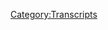 {{DEFAULTSORT:
    #_TRANSCRIPT_0155:January 7-9, 2009
}}{{Transcript
    | title         = [[155: January 7-9, 2009]]
    | caption       = [https://knowledgefight.libsyn.com/knowledge-fight-jan-7-9-2009 Listen to this episode on Libsyn]
    | episodeNumber = [[155: January 7-9, 2009|155]]
    | length        = 02:03:46
}}

{{MessageBox
    | header     = Warning: Bot Generated Content
    | text       = This transcript was automatically generated by transcription software and likely contains many mistakes and misattributions. Please check the audio for definitive quotes, attribution, and context.
    | image      = N3yvass4myg91.webp
    | imagewidth = 50px
    | id         = warning
}}

{{TranscriptBlock
    | name      = Unknown Speaker
    | timestamp = 00:00:00.000
    | text      = Andy in Kansas you're on the air. Thanks for holding
}}

{{TranscriptBlock
    | name      = Unknown Speaker
    | timestamp = 00:00:03.839
    | text      = Hello Alex, I'm a first-time caller. I'm a huge fan. I love your work. I love you. Hey everybody welcome back to knowledge fight
}}

{{TranscriptBlock
    | name      = Unknown Speaker
    | timestamp = 00:00:09.800
    | text      = I'm Dan. I'm Jordan. We're a couple dudes like to sit around drink novelty beverages and talk a little bit about Alex Jones. Indeed
}}

{{TranscriptBlock
    | name      = Unknown Speaker
    | timestamp = 00:00:16.320
    | text      = We are Dan. Yes, sir. Dan, if you were trying to explain this show to one of our many
}}

{{TranscriptBlock
    | name      = Unknown Speaker
    | timestamp = 00:00:24.239
    | text      = Utterly useless Democratic senators. Oh geez the ones who are you're on the warpath today awful who are just
}}

{{TranscriptBlock
    | name      = Unknown Speaker
    | timestamp = 00:00:32.759
    | text      = murderously terrible in every possible fucking way Dan, how would you explain this show to these
}}

{{TranscriptBlock
    | name      = Unknown Speaker
    | timestamp = 00:00:39.640
    | text      = Incompetent moronic monsters that we have elected to lead us. Well first I would say a podcast is like a radio show
}}

{{TranscriptBlock
    | name      = Unknown Speaker
    | timestamp = 00:00:45.960
    | text      = That's a good start because they're all fucking old and stupid exactly that would be the first step
}}

{{TranscriptBlock
    | name      = Unknown Speaker
    | timestamp = 00:00:50.359
    | text      = That's a good way to go and then pass that I would just describe it the way I describe it to anybody. Oh, yeah
}}

{{TranscriptBlock
    | name      = Unknown Speaker
    | timestamp = 00:00:59.479
    | text      = Fuck you right off the bat. Come on. That was your tone dip. It was you did it
}}

{{TranscriptBlock
    | name      = Unknown Speaker
    | timestamp = 00:01:04.840
    | text      = I was trying to put a little jazz. Yeah, I know I put a little English into the mix you did
}}

{{TranscriptBlock
    | name      = Unknown Speaker
    | timestamp = 00:01:09.200
    | text      = Yeah, it was great. That's show business. I would say that I know a lot about Alex Jones
}}

{{TranscriptBlock
    | name      = Unknown Speaker
    | timestamp = 00:01:13.879
    | text      = I don't know anything about Alex Jones. It's a perfect summation
}}

{{TranscriptBlock
    | name      = Unknown Speaker
    | timestamp = 00:01:16.280
    | text      = Oh, and we would do a better job at your stupid fucking gig you idiots. Oh you don't
}}

{{TranscriptBlock
    | name      = Unknown Speaker
    | timestamp = 00:01:22.280
    | text      = Politician hate them so much very ineffectual you Nancy Pelosi. You're garbage. Okay. All right
}}

{{TranscriptBlock
    | name      = Unknown Speaker
    | timestamp = 00:01:28.879
    | text      = That's right. Sometimes you got to let that steam vent. Oh, I'm getting a little bit of a fucking awful. I understand man
}}

{{TranscriptBlock
    | name      = Unknown Speaker
    | timestamp = 00:01:35.260
    | text      = I understand so useless. Yeah, uh, so Jordan today, we're going to be going into the past sure
}}

{{TranscriptBlock
    | name      = Unknown Speaker
    | timestamp = 00:01:41.799
    | text      = We're thank God. We are going present is great. Dan. We're going I don't even know why we would talk about the present
}}

{{TranscriptBlock
    | name      = Unknown Speaker
    | timestamp = 00:01:48.920
    | text      = Things are too good. It's boring. So for those people who have been following our escapades in the recent
}}

{{TranscriptBlock
    | name      = Unknown Speaker
    | timestamp = 00:01:58.599
    | text      = Present time frame. Yeah with going back to the past. They've noticed we've gone back to June
}}

{{TranscriptBlock
    | name      = Unknown Speaker
    | timestamp = 00:02:05.840
    | text      = We're going going down to June going back to June 2009
}}

{{TranscriptBlock
    | name      = Unknown Speaker
    | timestamp = 00:02:10.719
    | text      = They before they have been doing yeah. Yeah, and I picked that arbitrarily sort of to some extent because I
}}

{{TranscriptBlock
    | name      = Unknown Speaker
    | timestamp = 00:02:18.039
    | text      = The episodes I was listening in 2008 are not great
}}

{{TranscriptBlock
    | name      = Unknown Speaker
    | timestamp = 00:02:21.759
    | text      = Yeah, and they're on unusable, but I realized that maybe we should go back
}}

{{TranscriptBlock
    | name      = Unknown Speaker
    | timestamp = 00:02:26.080
    | text      = Oh, you June might not be the best place to start. Okay to the beginning of the all right. All right spoiler alert
}}

{{TranscriptBlock
    | name      = Unknown Speaker
    | timestamp = 00:02:31.599
    | text      = Buddy told me it reminded me that
}}

{{TranscriptBlock
    | name      = Unknown Speaker
    | timestamp = 00:02:33.960
    | text      = Something happened in January of 2009 to be very interesting to get Alex Jones's take off the inauguration of Barack Obama
}}

{{TranscriptBlock
    | name      = Unknown Speaker
    | timestamp = 00:02:41.879
    | text      = No, well that that should be coming up. Yes, but it's not that
}}

{{TranscriptBlock
    | name      = Unknown Speaker
    | timestamp = 00:02:46.319
    | text      = Specifically, it's something that we're going to run into
}}

{{TranscriptBlock
    | name      = Unknown Speaker
    | timestamp = 00:02:49.479
    | text      = And we're going to be well, we'll deal with it as we go through this episode
}}

{{TranscriptBlock
    | name      = Unknown Speaker
    | timestamp = 00:02:53.879
    | text      = Today's episode is January 7th through 9th of 2009
}}

{{TranscriptBlock
    | name      = Unknown Speaker
    | timestamp = 00:02:57.400
    | text      = You're going to be going on a very interesting roller coaster today because there's a lot of stuff that I discovered
}}

{{TranscriptBlock
    | name      = Unknown Speaker
    | timestamp = 00:03:04.819
    | text      = looking into
}}

{{TranscriptBlock
    | name      = Unknown Speaker
    | timestamp = 00:03:06.580
    | text      = 2009 Alex that you aren't ready for okay, but there are some familiar pieces and here's an out of context drop
}}

{{TranscriptBlock
    | name      = Unknown Speaker
    | timestamp = 00:03:14.039
    | text      = That's sort of familiar. All right
}}

{{TranscriptBlock
    | name      = Unknown Speaker
    | timestamp = 00:03:15.840
    | text      = Those beautiful mammary glands. Okay. All right. All right, Dan. I think you may have forgotten some business to do up top
}}

{{TranscriptBlock
    | name      = Unknown Speaker
    | timestamp = 00:03:22.900
    | text      = No, I just wanted to get the out of context drop out of the way. Okay
}}

{{TranscriptBlock
    | name      = Unknown Speaker
    | timestamp = 00:03:25.259
    | text      = I want to say I wanted to give a flavor of the the things to come and then now I would like exactly
}}

{{TranscriptBlock
    | name      = Unknown Speaker
    | timestamp = 00:03:31.379
    | text      = beautiful mammary glass
}}

{{TranscriptBlock
    | name      = Unknown Speaker
    | timestamp = 00:03:34.120
    | text      = After that, he starts laughing is like the guys in the booth like that one. Oh boy
}}

{{TranscriptBlock
    | name      = Unknown Speaker
    | timestamp = 00:03:40.740
    | text      = So there's no way he was a
}}

{{TranscriptBlock
    | name      = Unknown Speaker
    | timestamp = 00:03:43.539
    | text      = guilty of the sexual assault lawsuit that he's
}}

{{TranscriptBlock
    | name      = Unknown Speaker
    | timestamp = 00:03:46.860
    | text      = sexual harassment complaint now now no chance
}}

{{TranscriptBlock
    | name      = Unknown Speaker
    | timestamp = 00:03:50.060
    | text      = Um, so before we get into the show very important that we give some shout outs to donors
}}

{{TranscriptBlock
    | name      = Unknown Speaker
    | timestamp = 00:03:55.659
    | text      = I want to say just big picture. We recently crossed the hundred donor mark. No shit hundred plus policy wonks out there
}}

{{TranscriptBlock
    | name      = Unknown Speaker
    | timestamp = 00:04:02.960
    | text      = That's fucking crazy is nuts when we started this show. I didn't think there would be ten
}}

{{TranscriptBlock
    | name      = Unknown Speaker
    | timestamp = 00:04:07.780
    | text      = I didn't think there would be five quite frankly and now we're at a point where we're over a hundred
}}

{{TranscriptBlock
    | name      = Unknown Speaker
    | timestamp = 00:04:12.939
    | text      = Well, you had some people from your former show and I kind of assume we would have get rid of them
}}

{{TranscriptBlock
    | name      = Unknown Speaker
    | timestamp = 00:04:17.740
    | text      = We did lose a number of them. Well, I assumed we would have lost all of them and no one would have ever jumped back
}}

{{TranscriptBlock
    | name      = Unknown Speaker
    | timestamp = 00:04:22.899
    | text      = On board very reasonably. We lost comedian Tommy McNamara's mom that donated to my show. Damn it
}}

{{TranscriptBlock
    | name      = Unknown Speaker
    | timestamp = 00:04:29.139
    | text      = Yeah, we got to talk to Tommy Mac
}}

{{TranscriptBlock
    | name      = Unknown Speaker
    | timestamp = 00:04:32.220
    | text      = It's this I mean, it's just so great
}}

{{TranscriptBlock
    | name      = Unknown Speaker
    | timestamp = 00:04:34.579
    | text      = We're at a place where this is the show is going to be able to allow me to live much more stably
}}

{{TranscriptBlock
    | name      = Unknown Speaker
    | timestamp = 00:04:40.180
    | text      = And we appreciate it so much everybody
}}

{{TranscriptBlock
    | name      = Unknown Speaker
    | timestamp = 00:04:43.639
    | text      = It's it's life-changing levels of support and I really really really appreciate it agreed
}}

{{TranscriptBlock
    | name      = Unknown Speaker
    | timestamp = 00:04:49.620
    | text      = I don't have to buy you cigarettes anymore
}}

{{TranscriptBlock
    | name      = Unknown Speaker
    | timestamp = 00:04:56.699
    | text      = Please feel the
}}

{{TranscriptBlock
    | name      = Unknown Speaker
    | timestamp = 00:04:59.139
    | text      = This the love and appreciation and every time we play these drops because it it's it's it's from the heart
}}

{{TranscriptBlock
    | name      = Unknown Speaker
    | timestamp = 00:05:05.660
    | text      = It's pure pure beauty. So first I'd like to give a shout out to new policy wonk mark what's going on out there mark?
}}

{{TranscriptBlock
    | name      = Unknown Speaker
    | timestamp = 00:05:12.259
    | text      = I'm a policy wonk. Thank you so much mark mark. How do they let you donate from jail?
}}

{{TranscriptBlock
    | name      = Unknown Speaker
    | timestamp = 00:05:17.980
    | text      = Who are you talking about? He loves our shows about him. He just loves
}}

{{TranscriptBlock
    | name      = Unknown Speaker
    | timestamp = 00:05:22.139
    | text      = Yeah, it's raptor man. Mark loves hearing about himself. That's what it's really all about. Thank you mark Richards
}}

{{TranscriptBlock
    | name      = Unknown Speaker
    | timestamp = 00:05:27.819
    | text      = Oh, that's you are a murderer, but that is very kind of you. That's very sweet
}}

{{TranscriptBlock
    | name      = Unknown Speaker
    | timestamp = 00:05:31.339
    | text      = Oh, so they do take donations from murderers
}}

{{TranscriptBlock
    | name      = Unknown Speaker
    | timestamp = 00:05:34.060
    | text      = So if you have murdered feet do not feel like unlike voting. Mm-hmm. You are still able to donate to our show
}}

{{TranscriptBlock
    | name      = Unknown Speaker
    | timestamp = 00:05:40.740
    | text      = This one is not
}}

{{TranscriptBlock
    | name      = Unknown Speaker
    | timestamp = 00:05:42.339
    | text      = This one is not something you can jazz on because I actually know is it the BTK killer?
}}

{{TranscriptBlock
    | name      = Unknown Speaker
    | timestamp = 00:05:46.459
    | text      = No, this one. I this one
}}

{{TranscriptBlock
    | name      = Unknown Speaker
    | timestamp = 00:05:47.779
    | text      = I know I'm gonna give a specific shout out to this dude's a great rapper and he's on the road right now with our friend
}}

{{TranscriptBlock
    | name      = Unknown Speaker
    | timestamp = 00:05:53.500
    | text      = Far out. No shit. I think they're still on the road
}}

{{TranscriptBlock
    | name      = Unknown Speaker
    | timestamp = 00:05:55.980
    | text      = I'm really bad at remembering dates, but they had a tour of the the Northeast big shout out
}}

{{TranscriptBlock
    | name      = Unknown Speaker
    | timestamp = 00:06:01.399
    | text      = Thank you so much for supporting the show. I nine
}}

{{TranscriptBlock
    | name      = Unknown Speaker
    | timestamp = 00:06:04.139
    | text      = I'm a policy wonk really appreciate it. Thank you. So very much got some great music out there. Everyone should go check out
}}

{{TranscriptBlock
    | name      = Unknown Speaker
    | timestamp = 00:06:09.740
    | text      = Um also next also there there just no there are just no names to play off if your name is I nine
}}

{{TranscriptBlock
    | name      = Unknown Speaker
    | timestamp = 00:06:16.620
    | text      = There's no other there's no other
}}

{{TranscriptBlock
    | name      = Unknown Speaker
    | timestamp = 00:06:19.980
    | text      = That's gonna be tough like give a shout out to someone who's coming in as a globalist bump their donation up
}}

{{TranscriptBlock
    | name      = Unknown Speaker
    | timestamp = 00:06:26.540
    | text      = Shout out and thank you so much John
}}

{{TranscriptBlock
    | name      = Unknown Speaker
    | timestamp = 00:06:29.740
    | text      = I'm a policy wonk
}}

{{TranscriptBlock
    | name      = Unknown Speaker
    | timestamp = 00:06:31.740
    | text      = Go home to your mother and tell her you're brilliant someone someone sodomite sent me a bucket of poop daddy shark
}}

{{TranscriptBlock
    | name      = Unknown Speaker
    | timestamp = 00:06:40.220
    | text      = Thank you very much I believe this is John wick if I recall correctly like killing dogs
}}

{{TranscriptBlock
    | name      = Unknown Speaker
    | timestamp = 00:06:45.100
    | text      = He does not like dogs getting killed in any form. I was gonna say John Arbuckle John Arbuckle
}}

{{TranscriptBlock
    | name      = Unknown Speaker
    | timestamp = 00:06:50.740
    | text      = You always go real people. Wait, you didn't this time. No, that was not. All right, wait
}}

{{TranscriptBlock
    | name      = Unknown Speaker
    | timestamp = 00:06:54.860
    | text      = You can't use John wick. That's someone's alias who already has donated. That's what I'm saying. I thought this guy bumped his donation up
}}

{{TranscriptBlock
    | name      = Unknown Speaker
    | timestamp = 00:07:00.899
    | text      = I thought this was the guy who earlier I referenced as being John what if someone has an obvious gnome de plume
}}

{{TranscriptBlock
    | name      = Unknown Speaker
    | timestamp = 00:07:06.420
    | text      = I'm gonna just go ahead and use it
}}

{{TranscriptBlock
    | name      = Unknown Speaker
    | timestamp = 00:07:07.819
    | text      = I just want to put people's business on the streets if they use their oh
}}

{{TranscriptBlock
    | name      = Unknown Speaker
    | timestamp = 00:07:10.579
    | text      = No, that's right. Cuz we did have a guy who donated as John wick. That's what I was saying
}}

{{TranscriptBlock
    | name      = Unknown Speaker
    | timestamp = 00:07:14.779
    | text      = That's now that well now I've messed it up. I apologize dance or I quit finally I give up finally one more shout out
}}

{{TranscriptBlock
    | name      = Unknown Speaker
    | timestamp = 00:07:21.339
    | text      = This is a very very special shout out
}}

{{TranscriptBlock
    | name      = Unknown Speaker
    | timestamp = 00:07:23.139
    | text      = Yeah, so this gentleman was in town last weekend and we had a very nice time hanging out with him and his girlfriend
}}

{{TranscriptBlock
    | name      = Unknown Speaker
    | timestamp = 00:07:29.060
    | text      = Oh shit, it was a blast meeting him and we very very cool. Thank you so much. Jim. You are now a technocrat
}}

{{TranscriptBlock
    | name      = Unknown Speaker
    | timestamp = 00:07:37.579
    | text      = I'm a policy wonk
}}

{{TranscriptBlock
    | name      = Unknown Speaker
    | timestamp = 00:07:41.860
    | text      = Someone someone sodomite sent me a bucket of poop daddy shark
}}

{{TranscriptBlock
    | name      = Unknown Speaker
    | timestamp = 00:07:47.060
    | text      = Jar-jar Binks has a Caribbean black action. He's a loser little little titty, baby
}}

{{TranscriptBlock
    | name      = Unknown Speaker
    | timestamp = 00:07:53.899
    | text      = I don't want to hate black people. I renounce Jesus Christ
}}

{{TranscriptBlock
    | name      = Unknown Speaker
    | timestamp = 00:07:57.339
    | text      = Thank you so much Jim. Thank you so much Jim and you and
}}

{{TranscriptBlock
    | name      = Unknown Speaker
    | timestamp = 00:08:02.019
    | text      = Your significant other were absolutely fantastic to talk to absolutely very very brilliant people
}}

{{TranscriptBlock
    | name      = Unknown Speaker
    | timestamp = 00:08:07.579
    | text      = Absolutely always a thrill when we get to meet meet folks. It's a treat for us
}}

{{TranscriptBlock
    | name      = Unknown Speaker
    | timestamp = 00:08:12.579
    | text      = I believe I believe that's fair to say yeah, and we're super excited to meet a bunch of folks down in Austin
}}

{{TranscriptBlock
    | name      = Unknown Speaker
    | timestamp = 00:08:18.019
    | text      = Oh, we're down there in June. That'll be most of the thrill. I think oh, yeah
}}

{{TranscriptBlock
    | name      = Unknown Speaker
    | timestamp = 00:08:22.939
    | text      = The show will be secondary to just know there's in folks who have sent me nice messages every time we meet people
}}

{{TranscriptBlock
    | name      = Unknown Speaker
    | timestamp = 00:08:28.819
    | text      = there's a part of me that's like I
}}

{{TranscriptBlock
    | name      = Unknown Speaker
    | timestamp = 00:08:32.059
    | text      = Didn't think you were real
}}

{{TranscriptBlock
    | name      = Unknown Speaker
    | timestamp = 00:08:33.500
    | text      = I kind of assumed this is more of an elaborate scam that you are perpetrating on me in order to get me to feel like
}}

{{TranscriptBlock
    | name      = Unknown Speaker
    | timestamp = 00:08:39.899
    | text      = psychological study
}}

{{TranscriptBlock
    | name      = Unknown Speaker
    | timestamp = 00:08:41.620
    | text      = like somehow I am
}}

{{TranscriptBlock
    | name      = Unknown Speaker
    | timestamp = 00:08:43.419
    | text      = Like I have cancer or something and you're just trying to make my last days as exciting as possible
}}

{{TranscriptBlock
    | name      = Unknown Speaker
    | timestamp = 00:08:48.100
    | text      = You're like look our fan base is growing. There's nobody actually listening. Why does it have to be an either-or?
}}

{{TranscriptBlock
    | name      = Unknown Speaker
    | timestamp = 00:08:54.299
    | text      = I
}}

{{TranscriptBlock
    | name      = Unknown Speaker
    | timestamp = 00:08:55.220
    | text      = Don't understand why it's got to be a day. That's a fair point. But no, it's
}}

{{TranscriptBlock
    | name      = Unknown Speaker
    | timestamp = 00:09:00.860
    | text      = It's great. I'm emotionally overwhelmed. And the only thing you can do in situations like that is just keep on moving forward
}}

{{TranscriptBlock
    | name      = Unknown Speaker
    | timestamp = 00:09:07.059
    | text      = So we're done
}}

{{TranscriptBlock
    | name      = Unknown Speaker
    | timestamp = 00:09:08.460
    | text      = We're gonna keep on moving forward with the show. All right, let's get to it. All right, so Jordan today we start on January
}}

{{TranscriptBlock
    | name      = Unknown Speaker
    | timestamp = 00:09:15.259
    | text      = 7th of
}}

{{TranscriptBlock
    | name      = Unknown Speaker
    | timestamp = 00:09:16.659
    | text      = 2009 right and let me say something to you
}}

{{TranscriptBlock
    | name      = Unknown Speaker
    | timestamp = 00:09:20.299
    | text      = This first clip is gonna blow your goddamn mind
}}

{{TranscriptBlock
    | name      = Unknown Speaker
    | timestamp = 00:09:23.019
    | text      = All right
}}

{{TranscriptBlock
    | name      = Unknown Speaker
    | timestamp = 00:09:23.779
    | text      = This is what Alex starts out the show talking about and he spends most of the show talking about this
}}

{{TranscriptBlock
    | name      = Unknown Speaker
    | timestamp = 00:09:29.899
    | text      = You would never expect these kinds of things to come out of Alex Jones's mouth in 2018 or 2015
}}

{{TranscriptBlock
    | name      = Unknown Speaker
    | timestamp = 00:09:36.820
    | text      = Anywhere that we've looked into him
}}

{{TranscriptBlock
    | name      = Unknown Speaker
    | timestamp = 00:09:39.500
    | text      = And that brings me to San Francisco. Oh, no, I'm gonna get into this later in the broadcast
}}

{{TranscriptBlock
    | name      = Unknown Speaker
    | timestamp = 00:09:44.879
    | text      = Once we go live at prison planet TV because I want to show the clips
}}

{{TranscriptBlock
    | name      = Unknown Speaker
    | timestamp = 00:09:50.940
    | text      = The witnesses were all saying that
}}

{{TranscriptBlock
    | name      = Unknown Speaker
    | timestamp = 00:09:55.919
    | text      = They took the black men off the train there have been a report of people yelling and screaming at each other and arguing on the train
}}

{{TranscriptBlock
    | name      = Unknown Speaker
    | timestamp = 00:10:04.220
    | text      = and that they then were putting them in handcuffs and
}}

{{TranscriptBlock
    | name      = Unknown Speaker
    | timestamp = 00:10:09.139
    | text      = That the man wasn't resisting that they shot him in the back
}}

{{TranscriptBlock
    | name      = Unknown Speaker
    | timestamp = 00:10:12.580
    | text      = and
}}

{{TranscriptBlock
    | name      = Unknown Speaker
    | timestamp = 00:10:13.580
    | text      = the police and we have their first press conferences said no, that's not true and
}}

{{TranscriptBlock
    | name      = Unknown Speaker
    | timestamp = 00:10:19.779
    | text      = Then they use this weird lawyer speak to say there was a altercation an argument
}}

{{TranscriptBlock
    | name      = Unknown Speaker
    | timestamp = 00:10:28.820
    | text      = and
}}

{{TranscriptBlock
    | name      = Unknown Speaker
    | timestamp = 00:10:30.259
    | text      = Then the officers when the officers shot him now would legally speak he's talking about the
}}

{{TranscriptBlock
    | name      = Unknown Speaker
    | timestamp = 00:10:36.980
    | text      = Argument on the train between the men that had the police respond, but psychologically
}}

{{TranscriptBlock
    | name      = Unknown Speaker
    | timestamp = 00:10:44.460
    | text      = And they do this on the news to the newscast later. They're sandwiching that in with oh, he did something an altercation with police
}}

{{TranscriptBlock
    | name      = Unknown Speaker
    | timestamp = 00:10:53.340
    | text      = What the fuck?
}}

{{TranscriptBlock
    | name      = Unknown Speaker
    | timestamp = 00:10:55.019
    | text      = It shouldn't be mm-hmm
}}

{{TranscriptBlock
    | name      = Unknown Speaker
    | timestamp = 00:10:57.299
    | text      = But it is a huge deal to hear Alex Jones coming out against the shooting of black people
}}

{{TranscriptBlock
    | name      = Unknown Speaker
    | timestamp = 00:11:03.059
    | text      = Absolutely. That is it should not be it shouldn't even be a conversation. There should never have been a question
}}

{{TranscriptBlock
    | name      = Unknown Speaker
    | timestamp = 00:11:09.139
    | text      = It's nuts. It should have just been like we should all be like hey cops are murdering black people specifically
}}

{{TranscriptBlock
    | name      = Unknown Speaker
    | timestamp = 00:11:14.220
    | text      = Yeah, that is a bad thing. Now. Alex would be like anything probably had it coming when I
}}

{{TranscriptBlock
    | name      = Unknown Speaker
    | timestamp = 00:11:20.860
    | text      = He's against it. Where did this Alex go when I turned this on and when I was listening to this episode and he said that
}}

{{TranscriptBlock
    | name      = Unknown Speaker
    | timestamp = 00:11:27.100
    | text      = I gasped
}}

{{TranscriptBlock
    | name      = Unknown Speaker
    | timestamp = 00:11:29.100
    | text      = It shouldn't matter I almost fainted it shouldn't be a
}}

{{TranscriptBlock
    | name      = Unknown Speaker
    | timestamp = 00:11:33.340
    | text      = Generational thing it shouldn't be every decade. He decides which fucking group of people is fine for the cops to shoot here
}}

{{TranscriptBlock
    | name      = Unknown Speaker
    | timestamp = 00:11:43.460
    | text      = Yeah, so what he's referring to is there was a guy by the name of Oscar Grant who was out partying
}}

{{TranscriptBlock
    | name      = Unknown Speaker
    | timestamp = 00:11:50.100
    | text      = I assume because it was on New Year's Eve. It was about 2 a.m. On New Year's Day
}}

{{TranscriptBlock
    | name      = Unknown Speaker
    | timestamp = 00:11:54.620
    | text      = 2009 and there were reports that there was some fighting on a BART train in San Francisco. Yeah, and
}}

{{TranscriptBlock
    | name      = Unknown Speaker
    | timestamp = 00:12:03.980
    | text      = You know the details are murky in terms of the specifics of it
}}

{{TranscriptBlock
    | name      = Unknown Speaker
    | timestamp = 00:12:07.419
    | text      = But who cares the long and short of it are the cops tried to arrest this guy
}}

{{TranscriptBlock
    | name      = Unknown Speaker
    | timestamp = 00:12:11.860
    | text      = They had him down on the ground with a knee to his back and then I need to his back
}}

{{TranscriptBlock
    | name      = Unknown Speaker
    | timestamp = 00:12:16.299
    | text      = But they they were trying to handcuff him it as I understand it
}}

{{TranscriptBlock
    | name      = Unknown Speaker
    | timestamp = 00:12:19.299
    | text      = I've looked I've looked into this and from what I understand they were trying to handcuff him
}}

{{TranscriptBlock
    | name      = Unknown Speaker
    | timestamp = 00:12:23.940
    | text      = But he was like they couldn't get his hands, right?
}}

{{TranscriptBlock
    | name      = Unknown Speaker
    | timestamp = 00:12:26.539
    | text      = So he wasn't in handcuffs when they shot him, which is a meaningless point to me, right?
}}

{{TranscriptBlock
    | name      = Unknown Speaker
    | timestamp = 00:12:31.059
    | text      = But they the cops shot him in the back
}}

{{TranscriptBlock
    | name      = Unknown Speaker
    | timestamp = 00:12:33.740
    | text      = and then he died on the way to the to the station and there was a bit of there was some
}}

{{TranscriptBlock
    | name      = Unknown Speaker
    | timestamp = 00:12:40.139
    | text      = Obviously understandable protests afterwards. Yeah, the cop did get in trouble from what I recall
}}

{{TranscriptBlock
    | name      = Unknown Speaker
    | timestamp = 00:12:44.820
    | text      = I believe he did you end up getting he at least resigned. Let me see because I think I have
}}

{{TranscriptBlock
    | name      = Unknown Speaker
    | timestamp = 00:12:50.220
    | text      = I think I have the the details here
}}

{{TranscriptBlock
    | name      = Unknown Speaker
    | timestamp = 00:12:55.019
    | text      = Somehow that was a better time Christ. What do you mean?
}}

{{TranscriptBlock
    | name      = Unknown Speaker
    | timestamp = 00:12:58.820
    | text      = I mean, at least he received at least he had some sort of punishment for it. I guess I don't know. Uh-huh
}}

{{TranscriptBlock
    | name      = Unknown Speaker
    | timestamp = 00:13:03.740
    | text      = I don't know man. That's all fucked up. Yeah, and I believe what was it said was it today or yesterday that?
}}

{{TranscriptBlock
    | name      = Unknown Speaker
    | timestamp = 00:13:11.259
    | text      = Alabama put up a monument to the victims of lynchings. Mm-hmm
}}

{{TranscriptBlock
    | name      = Unknown Speaker
    | timestamp = 00:13:15.419
    | text      = Yeah, it's a good thing that that's over. Mm-hmm. It's a good thing. We don't have to worry about
}}

{{TranscriptBlock
    | name      = Unknown Speaker
    | timestamp = 00:13:19.460
    | text      = a
}}

{{TranscriptBlock
    | name      = Unknown Speaker
    | timestamp = 00:13:20.659
    | text      = state sponsored murders
}}

{{TranscriptBlock
    | name      = Unknown Speaker
    | timestamp = 00:13:22.740
    | text      = So apparently in July of 2010 a jury found the cop
}}

{{TranscriptBlock
    | name      = Unknown Speaker
    | timestamp = 00:13:28.019
    | text      = Johannes Mearsley guilty of involuntary manslaughter
}}

{{TranscriptBlock
    | name      = Unknown Speaker
    | timestamp = 00:13:31.379
    | text      = They're not guilty of charges of second-degree murder or voluntary manslaughter. So that's not great
}}

{{TranscriptBlock
    | name      = Unknown Speaker
    | timestamp = 00:13:36.820
    | text      = They also found him guilty of gun enhancement charge
}}

{{TranscriptBlock
    | name      = Unknown Speaker
    | timestamp = 00:13:40.019
    | text      = They could have added 10 years to his sentence made him ineligible for probation and required him to serve 85% of his sentence
}}

{{TranscriptBlock
    | name      = Unknown Speaker
    | timestamp = 00:13:46.259
    | text      = So that's not great
}}

{{TranscriptBlock
    | name      = Unknown Speaker
    | timestamp = 00:13:48.259
    | text      = But taking super gun vitality. Yeah, that's not great
}}

{{TranscriptBlock
    | name      = Unknown Speaker
    | timestamp = 00:13:52.019
    | text      = But at least I mean in terms of the turn of the end results
}}

{{TranscriptBlock
    | name      = Unknown Speaker
    | timestamp = 00:13:55.059
    | text      = We see of so many of these shootings with cops. At least there was something. Yeah, which isn't which is not good enough
}}

{{TranscriptBlock
    | name      = Unknown Speaker
    | timestamp = 00:14:01.340
    | text      = It's bad, but it's all bad
}}

{{TranscriptBlock
    | name      = Unknown Speaker
    | timestamp = 00:14:03.059
    | text      = but the weirdest part about this is that Alex is against the cops and in favor of
}}

{{TranscriptBlock
    | name      = Unknown Speaker
    | timestamp = 00:14:08.779
    | text      = The murder victim right Oscar Grant. Well, he refuses to say his name. That is that is kind of weird
}}

{{TranscriptBlock
    | name      = Unknown Speaker
    | timestamp = 00:14:15.019
    | text      = well, but if you're going to you don't want to say his name that humanizes and what you're trying to do is
}}

{{TranscriptBlock
    | name      = Unknown Speaker
    | timestamp = 00:14:21.580
    | text      = I'm hearing from the chair room that the case was thrown out. I don't know if that's the case. I'm operating on
}}

{{TranscriptBlock
    | name      = Unknown Speaker
    | timestamp = 00:14:28.940
    | text      = That might be the case. I'm all
}}

{{TranscriptBlock
    | name      = Unknown Speaker
    | timestamp = 00:14:31.460
    | text      = I'm operating on incomplete information about the the end turnout of this. So I don't know. Thanks chat room. Yeah
}}

{{TranscriptBlock
    | name      = Unknown Speaker
    | timestamp = 00:14:38.539
    | text      = Bummin, thanks for bumming me out still further. What's more important though? Is that it's kind of clearly assessing the situation
}}

{{TranscriptBlock
    | name      = Unknown Speaker
    | timestamp = 00:14:46.620
    | text      = He's dealing with it in a much more real way. Yeah. Oh, oh, I read the message in the chat room wrong. Never mind
}}

{{TranscriptBlock
    | name      = Unknown Speaker
    | timestamp = 00:14:52.820
    | text      = Sorry. All right, then I'm back to happy again, I guess. Yeah, is that what was going on?
}}

{{TranscriptBlock
    | name      = Unknown Speaker
    | timestamp = 00:14:56.980
    | text      = I don't believe I was ever happy
}}

{{TranscriptBlock
    | name      = Unknown Speaker
    | timestamp = 00:14:58.620
    | text      = I think that that that just changed my disappointment and sadness levels from from about yay high
}}

{{TranscriptBlock
    | name      = Unknown Speaker
    | timestamp = 00:15:05.340
    | text      = To about yay low. I'm gonna stop responding to messages. I don't fully understand probably a good idea. There we go
}}

{{TranscriptBlock
    | name      = Unknown Speaker
    | timestamp = 00:15:12.100
    | text      = So, you know Alex is against it. He's against the shooting. He's
}}

{{TranscriptBlock
    | name      = Unknown Speaker
    | timestamp = 00:15:17.139
    | text      = He's against the cops good. Good boy Alex. He goes on to say this
}}

{{TranscriptBlock
    | name      = Unknown Speaker
    | timestamp = 00:15:22.419
    | text      = It's not even the issue that they murder this guy. No, that is a big issue. It's that they make
}}

{{TranscriptBlock
    | name      = Unknown Speaker
    | timestamp = 00:15:28.539
    | text      = Excuses now the videos have come out and are saying well, he thought it was his taser
}}

{{TranscriptBlock
    | name      = Unknown Speaker
    | timestamp = 00:15:32.019
    | text      = It was taser confusion may have been the issue here though. Is that they lied?
}}

{{TranscriptBlock
    | name      = Unknown Speaker
    | timestamp = 00:15:38.980
    | text      = the police officials
}}

{{TranscriptBlock
    | name      = Unknown Speaker
    | timestamp = 00:15:41.700
    | text      = With the transit authority lied about it and they need to go to jail. So first of all
}}

{{TranscriptBlock
    | name      = Unknown Speaker
    | timestamp = 00:15:50.379
    | text      = That is the the end the end point is good
}}

{{TranscriptBlock
    | name      = Unknown Speaker
    | timestamp = 00:15:54.080
    | text      = It's home. I don't know how to deal with that. I told you I don't even understand. I don't understand how that sentence can
}}

{{TranscriptBlock
    | name      = Unknown Speaker
    | timestamp = 00:16:02.320
    | text      = What what I believe the issue isn't that they murdered the guy
}}

{{TranscriptBlock
    | name      = Unknown Speaker
    | timestamp = 00:16:07.000
    | text      = Well, first of all, that's kind of like the it's not that you cheated on me. It's that you lied about it. Yes
}}

{{TranscriptBlock
    | name      = Unknown Speaker
    | timestamp = 00:16:11.960
    | text      = Oh, that's very weird
}}

{{TranscriptBlock
    | name      = Unknown Speaker
    | timestamp = 00:16:14.279
    | text      = But then like that sentence I think is fairly philosophically consistent with what Alex pretends to be. You know what I mean?
}}

{{TranscriptBlock
    | name      = Unknown Speaker
    | timestamp = 00:16:21.080
    | text      = Uh-huh, like he's giving credit or leeway to some extent but still being like you need to go to prison
}}

{{TranscriptBlock
    | name      = Unknown Speaker
    | timestamp = 00:16:27.600
    | text      = You lied about shooting a guy. Yeah
}}

{{TranscriptBlock
    | name      = Unknown Speaker
    | timestamp = 00:16:30.440
    | text      = But the the issue there is that it almost seems like more his response had they just been like oh, yeah
}}

{{TranscriptBlock
    | name      = Unknown Speaker
    | timestamp = 00:16:37.279
    | text      = We murdered that guy. He would have been like well see
}}

{{TranscriptBlock
    | name      = Unknown Speaker
    | timestamp = 00:16:40.519
    | text      = No good for them. I don't think like if they were just told the joke or what I don't think
}}

{{TranscriptBlock
    | name      = Unknown Speaker
    | timestamp = 00:16:45.399
    | text      = What would he prefer the outcome be I think they that they apologize know because then he would be then if they took
}}

{{TranscriptBlock
    | name      = Unknown Speaker
    | timestamp = 00:16:51.919
    | text      = responsibility for it then he would be mad if they didn't get the
}}

{{TranscriptBlock
    | name      = Unknown Speaker
    | timestamp = 00:16:55.960
    | text      = Direct consequences of admitting. Oh, we killed this guy, right?
}}

{{TranscriptBlock
    | name      = Unknown Speaker
    | timestamp = 00:16:59.000
    | text      = I think which they won't all this is really to illustrate and this clips not done
}}

{{TranscriptBlock
    | name      = Unknown Speaker
    | timestamp = 00:17:04.000
    | text      = But all this is to illustrate is that Alex is fucking anti-cop in 2009. He's all over the place. He does not like cops
}}

{{TranscriptBlock
    | name      = Unknown Speaker
    | timestamp = 00:17:09.720
    | text      = No, but slightly pro-murder. I'm not even so much focused on the police officer clearly in a frenzy
}}

{{TranscriptBlock
    | name      = Unknown Speaker
    | timestamp = 00:17:19.400
    | text      = Who pulls his gun out
}}

{{TranscriptBlock
    | name      = Unknown Speaker
    | timestamp = 00:17:21.599
    | text      = Aims at the man's back and kills him because you can see the police officers response where he drops the
}}

{{TranscriptBlock
    | name      = Unknown Speaker
    | timestamp = 00:17:28.359
    | text      = Drops his hand with a gun and starts cussing going what the hell what the hell just happened. I
}}

{{TranscriptBlock
    | name      = Unknown Speaker
    | timestamp = 00:17:34.319
    | text      = Believe he probably did think it was his taser
}}

{{TranscriptBlock
    | name      = Unknown Speaker
    | timestamp = 00:17:37.779
    | text      = And I'm trying to be fair here. I don't because I quote hate cops just then don't know
}}

{{TranscriptBlock
    | name      = Unknown Speaker
    | timestamp = 00:17:43.539
    | text      = He clearly killed him in cold blood and meant to do it. That could be the case. We don't know
}}

{{TranscriptBlock
    | name      = Unknown Speaker
    | timestamp = 00:17:50.380
    | text      = But the way he reacted every killed the guy every shot the poor man who did nothing wrong
}}

{{TranscriptBlock
    | name      = Unknown Speaker
    | timestamp = 00:17:56.579
    | text      = Looks like he was shocked
}}

{{TranscriptBlock
    | name      = Unknown Speaker
    | timestamp = 00:17:58.660
    | text      = Doesn't matter you still need to go to jail for manslaughter
}}

{{TranscriptBlock
    | name      = Unknown Speaker
    | timestamp = 00:18:01.380
    | text      = He to spend a few years in prison
}}

{{TranscriptBlock
    | name      = Unknown Speaker
    | timestamp = 00:18:03.380
    | text      = You
}}

{{TranscriptBlock
    | name      = Unknown Speaker
    | timestamp = 00:18:06.500
    | text      = Killed somebody their life is over. They did nothing wrong. This is crazy. This is crazy from like such a departure
}}

{{TranscriptBlock
    | name      = Unknown Speaker
    | timestamp = 00:18:13.740
    | text      = This is nuts
}}

{{TranscriptBlock
    | name      = Unknown Speaker
    | timestamp = 00:18:18.420
    | text      = We've been doing this show mm-hmm for a long time now almost a year and a half now
}}

{{TranscriptBlock
    | name      = Unknown Speaker
    | timestamp = 00:18:24.099
    | text      = that is
}}

{{TranscriptBlock
    | name      = Unknown Speaker
    | timestamp = 00:18:25.619
    | text      = crazy very much
}}

{{TranscriptBlock
    | name      = Unknown Speaker
    | timestamp = 00:18:27.660
    | text      = That's the that's the first time I've been genuinely shocked in a good long while
}}

{{TranscriptBlock
    | name      = Unknown Speaker
    | timestamp = 00:18:32.660
    | text      = Well, because I am legitimately
}}

{{TranscriptBlock
    | name      = Unknown Speaker
    | timestamp = 00:18:34.740
    | text      = Because there's no part of it where he's trying to blame the globalists
}}

{{TranscriptBlock
    | name      = Unknown Speaker
    | timestamp = 00:18:37.619
    | text      = There's no there's no part of it where he's saying he's fake or the thing is fake or anything like that
}}

{{TranscriptBlock
    | name      = Unknown Speaker
    | timestamp = 00:18:42.140
    | text      = He's not even asserting anything wildly. He's even leaving it open
}}

{{TranscriptBlock
    | name      = Unknown Speaker
    | timestamp = 00:18:47.059
    | text      = He's like we don't know the facts for sure. What we do know is that this man was killed. Yeah
}}

{{TranscriptBlock
    | name      = Unknown Speaker
    | timestamp = 00:18:53.619
    | text      = Illegally you go to this man should go to prison for it, right? Right. There's no there's no like
}}

{{TranscriptBlock
    | name      = Unknown Speaker
    | timestamp = 00:18:58.859
    | text      = I know he murdered that guy. There's no I know he didn't murder that guy
}}

{{TranscriptBlock
    | name      = Unknown Speaker
    | timestamp = 00:19:03.299
    | text      = There's no like it's all the globalist plot to trick us into thinking you murdered that guy and that guy isn't even actually murdered
}}

{{TranscriptBlock
    | name      = Unknown Speaker
    | timestamp = 00:19:08.839
    | text      = Right now there's nothing it's just him with a measured reasonable response
}}

{{TranscriptBlock
    | name      = Unknown Speaker
    | timestamp = 00:19:13.819
    | text      = Now it is like maybe giving too far of a birth too wide of a birth to be like
}}

{{TranscriptBlock
    | name      = Unknown Speaker
    | timestamp = 00:19:19.480
    | text      = You know, I believe that he might have thought it was the taser but he this is where he's operating from now
}}

{{TranscriptBlock
    | name      = Unknown Speaker
    | timestamp = 00:19:24.700
    | text      = It's still within what I would describe as the acceptable realm of conversation kind of agree
}}

{{TranscriptBlock
    | name      = Unknown Speaker
    | timestamp = 00:19:31.500
    | text      = It's where it's a kind of conversation while you can have it's wild. Yeah, and then get this
}}

{{TranscriptBlock
    | name      = Unknown Speaker
    | timestamp = 00:19:36.980
    | text      = the issue is
}}

{{TranscriptBlock
    | name      = Unknown Speaker
    | timestamp = 00:19:39.660
    | text      = Studying police agencies
}}

{{TranscriptBlock
    | name      = Unknown Speaker
    | timestamp = 00:19:42.160
    | text      = They lie more often than they tell the truth. No
}}

{{TranscriptBlock
    | name      = Unknown Speaker
    | timestamp = 00:19:44.740
    | text      = In bananas you and the truth suits them they lie. It is a culture of lying and deceit and I'm tired of it. What?
}}

{{TranscriptBlock
    | name      = Unknown Speaker
    | timestamp = 00:19:57.779
    | text      = Fucking hyperventilating it cops are liars
}}

{{TranscriptBlock
    | name      = Unknown Speaker
    | timestamp = 00:20:02.380
    | text      = It's a culture of lying it is right
}}

{{TranscriptBlock
    | name      = Unknown Speaker
    | timestamp = 00:20:07.900
    | text      = Man
}}

{{TranscriptBlock
    | name      = Unknown Speaker
    | timestamp = 00:20:09.380
    | text      = It's wild now. I am starting to believe in the globalists because now it is very clear that
}}

{{TranscriptBlock
    | name      = Unknown Speaker
    | timestamp = 00:20:16.779
    | text      = some shadowy organization
}}

{{TranscriptBlock
    | name      = Unknown Speaker
    | timestamp = 00:20:19.140
    | text      = Murdered Alex Jones who at this time perhaps was Bill Hicks
}}

{{TranscriptBlock
    | name      = Unknown Speaker
    | timestamp = 00:20:23.099
    | text      = Okay, and then replaced him with the monster that we see now as controlled
}}

{{TranscriptBlock
    | name      = Unknown Speaker
    | timestamp = 00:20:28.279
    | text      = Opposition it to make sure that he's his insanity is ignored. It's an interesting possibility
}}

{{TranscriptBlock
    | name      = Unknown Speaker
    | timestamp = 00:20:34.019
    | text      = I'd say I'd say Occam's razor would probably killed him. Yeah, probably. Yeah Occam's razor would tell me
}}

{{TranscriptBlock
    | name      = Unknown Speaker
    | timestamp = 00:20:41.700
    | text      = That he just started taking a bunch of his own supplements and went crazy. Hmm. Maybe not. I don't know
}}

{{TranscriptBlock
    | name      = Unknown Speaker
    | timestamp = 00:20:47.059
    | text      = It's very difficult for me to figure out like because this is a huge curveball and to see like yeah, that's wild
}}

{{TranscriptBlock
    | name      = Unknown Speaker
    | timestamp = 00:20:53.380
    | text      = How does this evolve into the guy we know now?
}}

{{TranscriptBlock
    | name      = Unknown Speaker
    | timestamp = 00:20:56.299
    | text      = Like this is like again, I disagree with you little I disagree with this
}}

{{TranscriptBlock
    | name      = Unknown Speaker
    | timestamp = 00:21:00.539
    | text      = This guy screamed about Colin Kaepernick for months months for months
}}

{{TranscriptBlock
    | name      = Unknown Speaker
    | timestamp = 00:21:06.380
    | text      = Yeah
}}

{{TranscriptBlock
    | name      = Unknown Speaker
    | timestamp = 00:21:06.700
    | text      = And all he did was just kneel on the field in protest of a thing that Alex in
}}

{{TranscriptBlock
    | name      = Unknown Speaker
    | timestamp = 00:21:11.700
    | text      = 2009 is super aware of the problem. Super aware is an issue. Yeah
}}

{{TranscriptBlock
    | name      = Unknown Speaker
    | timestamp = 00:21:16.339
    | text      = Advocating for jail time. Mm-hmm. Yep. This is bananas
}}

{{TranscriptBlock
    | name      = Unknown Speaker
    | timestamp = 00:21:20.319
    | text      = You know if you want to unprecedented if you want to become even more sympathetic to him. No, listen to this next clip. No
}}

{{TranscriptBlock
    | name      = Unknown Speaker
    | timestamp = 00:21:26.000
    | text      = All
}}

{{TranscriptBlock
    | name      = Unknown Speaker
    | timestamp = 00:21:29.720
    | text      = Right, this is all it is isn't it you're just gonna play the intro music
}}

{{TranscriptBlock
    | name      = Unknown Speaker
    | timestamp = 00:21:32.839
    | text      = Oh
}}

{{TranscriptBlock
    | name      = Unknown Speaker
    | timestamp = 00:21:37.839
    | text      = I'm going to chase the sky and the sun is going to burn
}}

{{TranscriptBlock
    | name      = Unknown Speaker
    | timestamp = 00:21:53.720
    | text      = The sun is going to burn into a cinder
}}

{{TranscriptBlock
    | name      = Unknown Speaker
    | timestamp = 00:21:59.720
    | text      = Before we ever pass away the gas
}}

{{TranscriptBlock
    | name      = Unknown Speaker
    | timestamp = 00:22:04.720
    | text      = And we're gonna ride
}}

{{TranscriptBlock
    | name      = Unknown Speaker
    | timestamp = 00:22:08.720
    | text      = And we're gonna ride
}}

{{TranscriptBlock
    | name      = Unknown Speaker
    | timestamp = 00:22:11.720
    | text      = We're gonna ride
}}

{{TranscriptBlock
    | name      = Unknown Speaker
    | timestamp = 00:22:14.720
    | text      = Ride like the one-eyed jack of diamonds
}}

{{TranscriptBlock
    | name      = Unknown Speaker
    | timestamp = 00:22:17.720
    | text      = Ride like the one-eyed jack of diamonds
}}

{{TranscriptBlock
    | name      = Unknown Speaker
    | timestamp = 00:22:20.720
    | text      = We're gonna ride
}}

{{TranscriptBlock
    | name      = Unknown Speaker
    | timestamp = 00:22:24.720
    | text      = Endless predicts 40% unemployment. No recovery
}}

{{TranscriptBlock
    | name      = Unknown Speaker
    | timestamp = 00:22:28.720
    | text      = Weird transition
}}

{{TranscriptBlock
    | name      = Unknown Speaker
    | timestamp = 00:22:32.720
    | text      = Are those the next lyrics in the song? No
}}

{{TranscriptBlock
    | name      = Unknown Speaker
    | timestamp = 00:22:37.720
    | text      = Johnny Cash doesn't come in with that verse? No
}}

{{TranscriptBlock
    | name      = Unknown Speaker
    | timestamp = 00:22:41.720
    | text      = Holy shit. That's like
}}

{{TranscriptBlock
    | name      = Unknown Speaker
    | timestamp = 00:22:45.720
    | text      = That's unbelievable because again it just goes back to that like he fucking loves good country
}}

{{TranscriptBlock
    | name      = Unknown Speaker
    | timestamp = 00:22:50.720
    | text      = He loves the highwaymen. I don't know man
}}

{{TranscriptBlock
    | name      = Unknown Speaker
    | timestamp = 00:22:54.720
    | text      = I'm confused. I'm out of my game. That pivot is professional level
}}

{{TranscriptBlock
    | name      = Unknown Speaker
    | timestamp = 00:22:59.720
    | text      = Singing along to we're gonna ride to analyst predict 40% unemployment
}}

{{TranscriptBlock
    | name      = Unknown Speaker
    | timestamp = 00:23:04.720
    | text      = I'm having a great time. I don't want to scare you. It's so weird
}}

{{TranscriptBlock
    | name      = Unknown Speaker
    | timestamp = 00:23:09.720
    | text      = I don't know what to do. Yeah. I'm so confused
}}

{{TranscriptBlock
    | name      = Unknown Speaker
    | timestamp = 00:23:13.720
    | text      = I feel like we've started all over again. We have. And I have to rewire
}}

{{TranscriptBlock
    | name      = Unknown Speaker
    | timestamp = 00:23:18.720
    | text      = all of my hatred for Alex Jones knowing full well that in the past he was
}}

{{TranscriptBlock
    | name      = Unknown Speaker
    | timestamp = 00:23:23.720
    | text      = less of a piece of shit. He's still a piece of shit. We've done episodes in this time
}}

{{TranscriptBlock
    | name      = Unknown Speaker
    | timestamp = 00:23:28.720
    | text      = period before but this is bananas. Well there's a lot of stuff and I don't have a lot of clips of these
}}

{{TranscriptBlock
    | name      = Unknown Speaker
    | timestamp = 00:23:33.720
    | text      = but there's a lot of stuff that you can trace
}}

{{TranscriptBlock
    | name      = Unknown Speaker
    | timestamp = 00:23:38.720
    | text      = literal parallels from back then to now
}}

{{TranscriptBlock
    | name      = Unknown Speaker
    | timestamp = 00:23:43.720
    | text      = There's catch phrases that he's using nine years ago and still using now
}}

{{TranscriptBlock
    | name      = Unknown Speaker
    | timestamp = 00:23:48.720
    | text      = The alternative media is coming up and the mainstream media's ratings are down
}}

{{TranscriptBlock
    | name      = Unknown Speaker
    | timestamp = 00:23:53.720
    | text      = He has a philosophy of if someone's being attacked that probably means they're right
}}

{{TranscriptBlock
    | name      = Unknown Speaker
    | timestamp = 00:23:58.720
    | text      = which is consistent all throughout this time frame. So there's a lot of
}}

{{TranscriptBlock
    | name      = Unknown Speaker
    | timestamp = 00:24:03.720
    | text      = things that are really common but yeah I think what you're more going to have to wrestle with is like
}}

{{TranscriptBlock
    | name      = Unknown Speaker
    | timestamp = 00:24:08.720
    | text      = you know the future. Yeah this isn't great. Because you can't look at this guy without knowing
}}

{{TranscriptBlock
    | name      = Unknown Speaker
    | timestamp = 00:24:13.720
    | text      = what ends up happening. I know. You've read the end of the story. This is baby Hitler all over again
}}

{{TranscriptBlock
    | name      = Unknown Speaker
    | timestamp = 00:24:18.720
    | text      = To some extent. Whenever I went back in time and hung out with baby Hitler for a while. He was very cute. So
}}

{{TranscriptBlock
    | name      = Unknown Speaker
    | timestamp = 00:24:23.720
    | text      = that's it for January 7th. Now we get onto January 8th. Nothing
}}

{{TranscriptBlock
    | name      = Unknown Speaker
    | timestamp = 00:24:28.720
    | text      = else happened? No I mean it did. How does he just
}}

{{TranscriptBlock
    | name      = Unknown Speaker
    | timestamp = 00:24:33.720
    | text      = show up in that little spot and that's all you have from January 7th? Was there any context to that?
}}

{{TranscriptBlock
    | name      = Unknown Speaker
    | timestamp = 00:24:38.720
    | text      = No most of it's really boring. He talks a lot more about. I know it's really boring. I just want like some kind of
}}

{{TranscriptBlock
    | name      = Unknown Speaker
    | timestamp = 00:24:43.720
    | text      = how did this. Now that this is a mystery all over again. Have you watched
}}

{{TranscriptBlock
    | name      = Unknown Speaker
    | timestamp = 00:24:48.720
    | text      = Endgame with me? Yes. It's a lot of that. Okay. All right. He talks about
}}

{{TranscriptBlock
    | name      = Unknown Speaker
    | timestamp = 00:24:53.720
    | text      = the trans Texas corridor. That road that they're really mad about. And about how like hey they're
}}

{{TranscriptBlock
    | name      = Unknown Speaker
    | timestamp = 00:24:58.720
    | text      = pretending it's stopped but it's not. Okay fair enough. He has an interview
}}

{{TranscriptBlock
    | name      = Unknown Speaker
    | timestamp = 00:25:03.720
    | text      = with a guy named Eric Plumlee. No relation to Tosh Plumlee. What about Mason
}}

{{TranscriptBlock
    | name      = Unknown Speaker
    | timestamp = 00:25:08.720
    | text      = Plumlee? Nope not in there. He has an interview with him and he wants it to be an interview about like the
}}

{{TranscriptBlock
    | name      = Unknown Speaker
    | timestamp = 00:25:13.720
    | text      = government surveilling you and stuff like that. Is it? Well no but Eric Plumlee
}}

{{TranscriptBlock
    | name      = Unknown Speaker
    | timestamp = 00:25:18.720
    | text      = is a surveillance lawyer but it turns out his specialty is like you trying to bug your
}}

{{TranscriptBlock
    | name      = Unknown Speaker
    | timestamp = 00:25:23.720
    | text      = wife's phone. Yeah yeah he's a P.I. lawyer isn't he? Yeah yeah yeah. So the interview doesn't
}}

{{TranscriptBlock
    | name      = Unknown Speaker
    | timestamp = 00:25:28.720
    | text      = go really far because every time he tries to talk about bigger picture stuff Eric Plumlee
}}

{{TranscriptBlock
    | name      = Unknown Speaker
    | timestamp = 00:25:33.720
    | text      = is kind of like. That's outside of my purview. Yeah. Gotcha. He has an interview with Ray McGovern
}}

{{TranscriptBlock
    | name      = Unknown Speaker
    | timestamp = 00:25:38.720
    | text      = who used to be involved in like the daily briefings for Reagan and stuff like that. Right. And it's
}}

{{TranscriptBlock
    | name      = Unknown Speaker
    | timestamp = 00:25:43.720
    | text      = not it's not really all that substantial. Like it's just kind of
}}

{{TranscriptBlock
    | name      = Unknown Speaker
    | timestamp = 00:25:48.720
    | text      = endgame stuff. Okay. You know it. I'm just I'm just trying to get a fuller picture
}}

{{TranscriptBlock
    | name      = Unknown Speaker
    | timestamp = 00:25:53.720
    | text      = of this man who I have never met before in my entire life. It's a lot of endgame stuff.
}}

{{TranscriptBlock
    | name      = Unknown Speaker
    | timestamp = 00:25:58.720
    | text      = And then this very weird position on this shooting of. How long did
}}

{{TranscriptBlock
    | name      = Unknown Speaker
    | timestamp = 00:26:03.720
    | text      = he talk about it for a long time or was it just like I'm going to drop in give you my
}}

{{TranscriptBlock
    | name      = Unknown Speaker
    | timestamp = 00:26:08.720
    | text      = thoughts. Going to get right back into that road. I hate roads. No I would say it's a good
}}

{{TranscriptBlock
    | name      = Unknown Speaker
    | timestamp = 00:26:13.720
    | text      = half hour at least of the show maybe even more dedicated to this. But
}}

{{TranscriptBlock
    | name      = Unknown Speaker
    | timestamp = 00:26:18.720
    | text      = again there's less empathy for the victim than you want. Well he doesn't have empathy.
}}

{{TranscriptBlock
    | name      = Unknown Speaker
    | timestamp = 00:26:23.720
    | text      = And more anger at the cops. But at least I'm happier with that. It's a road
}}

{{TranscriptBlock
    | name      = Unknown Speaker
    | timestamp = 00:26:28.720
    | text      = in at least. Which is very very strange and not like anything we've ever seen from Alex.
}}

{{TranscriptBlock
    | name      = Unknown Speaker
    | timestamp = 00:26:33.720
    | text      = And it gets even weirder. This is such an alternate universe right now. January 8th
}}

{{TranscriptBlock
    | name      = Unknown Speaker
    | timestamp = 00:26:38.720
    | text      = gets even weirder. OK. Listen to this shit. And now I've seen more
}}

{{TranscriptBlock
    | name      = Unknown Speaker
    | timestamp = 00:26:43.720
    | text      = of this officer's body language up close and he looks like he's completely out of his
}}

{{TranscriptBlock
    | name      = Unknown Speaker
    | timestamp = 00:26:48.720
    | text      = mind. He's resigned from the force. And now the police are saying well we're
}}

{{TranscriptBlock
    | name      = Unknown Speaker
    | timestamp = 00:26:53.720
    | text      = no longer involved in this because he's resigned. So now it's not our issue. And
}}

{{TranscriptBlock
    | name      = Unknown Speaker
    | timestamp = 00:26:58.720
    | text      = now eternal affairs is investigating. What does that mean? So
}}

{{TranscriptBlock
    | name      = Unknown Speaker
    | timestamp = 00:27:03.720
    | text      = a cop murders somebody either capital murder
}}

{{TranscriptBlock
    | name      = Unknown Speaker
    | timestamp = 00:27:08.720
    | text      = premeditated or whether it's it's manslaughter or whether it's
}}

{{TranscriptBlock
    | name      = Unknown Speaker
    | timestamp = 00:27:13.720
    | text      = accidental. And I think clearly it's it's pointing towards capital murder. Now this guy's a lunatic. I mean
}}

{{TranscriptBlock
    | name      = Unknown Speaker
    | timestamp = 00:27:18.720
    | text      = I could see him getting off on a insanity plea maybe
}}

{{TranscriptBlock
    | name      = Unknown Speaker
    | timestamp = 00:27:23.720
    | text      = because you watching all the gun out. He cites it. And you know you know the difference between
}}

{{TranscriptBlock
    | name      = Unknown Speaker
    | timestamp = 00:27:28.720
    | text      = a black what looks like a Glock or heckler and coke
}}

{{TranscriptBlock
    | name      = Unknown Speaker
    | timestamp = 00:27:33.720
    | text      = classic standard issue.
}}

{{TranscriptBlock
    | name      = Unknown Speaker
    | timestamp = 00:27:38.720
    | text      = Handgun looks like nine millimeter 40 cal something along those lines we don't know yet they've they've kept that secret.
}}

{{TranscriptBlock
    | name      = Unknown Speaker
    | timestamp = 00:27:43.720
    | text      = And he cites it. Holds the shot for about two seconds and shoots the
}}

{{TranscriptBlock
    | name      = Unknown Speaker
    | timestamp = 00:27:48.720
    | text      = guy in the back. Now I'd said maybe it was taser confusion. But now watching him from a closer
}}

{{TranscriptBlock
    | name      = Unknown Speaker
    | timestamp = 00:27:53.720
    | text      = video angle off somebody's cell phone camera. He looks like a vampiric
}}

{{TranscriptBlock
    | name      = Unknown Speaker
    | timestamp = 00:27:58.720
    | text      = demon or something. He looks like Bela Lugosi. He just his eyes are completely crazed.
}}

{{TranscriptBlock
    | name      = Unknown Speaker
    | timestamp = 00:28:03.720
    | text      = He looks like a lunatic. So that's not great. But at least the point is right.
}}

{{TranscriptBlock
    | name      = Unknown Speaker
    | timestamp = 00:28:08.720
    | text      = You know like you take this satanic demon stuff. Now that reminds me of the
}}

{{TranscriptBlock
    | name      = Unknown Speaker
    | timestamp = 00:28:13.720
    | text      = Alex Jones I know. Sure. At the very least he's not a human being. He's a literal demon.
}}

{{TranscriptBlock
    | name      = Unknown Speaker
    | timestamp = 00:28:18.720
    | text      = Right. Which which again it's a little it's a little cowardly in terms of like not allowing humans
}}

{{TranscriptBlock
    | name      = Unknown Speaker
    | timestamp = 00:28:23.720
    | text      = to take responsibility for their actions like that. Right. But at least like the point is right
}}

{{TranscriptBlock
    | name      = Unknown Speaker
    | timestamp = 00:28:28.720
    | text      = that he watched another video and you can see him citing it. And that means that he knew it wasn't a taser. Exactly.
}}

{{TranscriptBlock
    | name      = Unknown Speaker
    | timestamp = 00:28:33.720
    | text      = So that's the point behind what he's trying to say. And it's like
}}

{{TranscriptBlock
    | name      = Unknown Speaker
    | timestamp = 00:28:38.720
    | text      = yeah man. I don't I don't. Mm hmm.
}}

{{TranscriptBlock
    | name      = Unknown Speaker
    | timestamp = 00:28:43.720
    | text      = That's crazy. Pretty nuts. The idea of Alex Jones revising his theories based
}}

{{TranscriptBlock
    | name      = Unknown Speaker
    | timestamp = 00:28:48.720
    | text      = on new information is that alone. Yeah. Yeah. I don't I don't get this. That is super.
}}

{{TranscriptBlock
    | name      = Unknown Speaker
    | timestamp = 00:28:53.720
    | text      = He didn't even double down on his. Yeah. He he grew as well.
}}

{{TranscriptBlock
    | name      = Unknown Speaker
    | timestamp = 00:28:58.720
    | text      = He got crazier with it. He modified. He did. He did. His narrative
}}

{{TranscriptBlock
    | name      = Unknown Speaker
    | timestamp = 00:29:03.720
    | text      = didn't become more a
}}

{{TranscriptBlock
    | name      = Unknown Speaker
    | timestamp = 00:29:08.720
    | text      = concrete. It only got shaken and his beliefs changed based upon that.
}}

{{TranscriptBlock
    | name      = Unknown Speaker
    | timestamp = 00:29:13.720
    | text      = I can't process this information. No. Alex is not doubling down. The only Alex
}}

{{TranscriptBlock
    | name      = Unknown Speaker
    | timestamp = 00:29:18.720
    | text      = I know and understand is the Alex who doubles down. Yeah. Alex who
}}

{{TranscriptBlock
    | name      = Unknown Speaker
    | timestamp = 00:29:23.720
    | text      = waffles like a little bitch. Right. It was the only two I know. And the Alex who cries. Yeah.
}}

{{TranscriptBlock
    | name      = Unknown Speaker
    | timestamp = 00:29:28.720
    | text      = Cries. Cries. Yell cries. Cries. Drunks. Sure. Kids drunks. Sure. Sure. Yep.
}}

{{TranscriptBlock
    | name      = Unknown Speaker
    | timestamp = 00:29:33.720
    | text      = So this position that he's taken on the shooting is really wild. Yeah. And then in the aftermath
}}

{{TranscriptBlock
    | name      = Unknown Speaker
    | timestamp = 00:29:38.720
    | text      = of the shooting obviously there were a bunch of protests and people were rightly mad
}}

{{TranscriptBlock
    | name      = Unknown Speaker
    | timestamp = 00:29:43.720
    | text      = about the situation. Now we get back to status quo Alex Jones. He's definitely against
}}

{{TranscriptBlock
    | name      = Unknown Speaker
    | timestamp = 00:29:48.720
    | text      = these protests. Well in present day he'd be super against them. Yeah.
}}

{{TranscriptBlock
    | name      = Unknown Speaker
    | timestamp = 00:29:53.720
    | text      = This overbarked shooting turned violent San Francisco Chronicle. I watched video of it
}}

{{TranscriptBlock
    | name      = Unknown Speaker
    | timestamp = 00:29:58.720
    | text      = when police started getting in people's faces and telling them to disperse that
}}

{{TranscriptBlock
    | name      = Unknown Speaker
    | timestamp = 00:30:03.720
    | text      = they were not an authorized permitted crowd. They began throwing
}}

{{TranscriptBlock
    | name      = Unknown Speaker
    | timestamp = 00:30:08.720
    | text      = soda bottles and things at the police car windows. They overturned
}}

{{TranscriptBlock
    | name      = Unknown Speaker
    | timestamp = 00:30:13.720
    | text      = police cars. Burned police cars. The police began firing rubber
}}

{{TranscriptBlock
    | name      = Unknown Speaker
    | timestamp = 00:30:18.720
    | text      = bullets at the crowd. And you know other people are doing this. They don't like seeing
}}

{{TranscriptBlock
    | name      = Unknown Speaker
    | timestamp = 00:30:23.720
    | text      = a fellow human being murdered execution style and then the system making
}}

{{TranscriptBlock
    | name      = Unknown Speaker
    | timestamp = 00:30:28.720
    | text      = excuses for it. If you want any respect from the public you have to punish
}}

{{TranscriptBlock
    | name      = Unknown Speaker
    | timestamp = 00:30:33.720
    | text      = your officers when they murder people in cold blood. But no you've
}}

{{TranscriptBlock
    | name      = Unknown Speaker
    | timestamp = 00:30:38.720
    | text      = been caught lying. What the fuck. You thought that entire
}}

{{TranscriptBlock
    | name      = Unknown Speaker
    | timestamp = 00:30:43.720
    | text      = time he was ramping up to talk shit about the protesters. He was
}}

{{TranscriptBlock
    | name      = Unknown Speaker
    | timestamp = 00:30:48.720
    | text      = defending them or justifying it. Yep. This is pretty nuts.
}}

{{TranscriptBlock
    | name      = Unknown Speaker
    | timestamp = 00:30:58.720
    | text      = Yeah. Dan. Yeah I know. Dan I had a whole bunch of anger in the
}}

{{TranscriptBlock
    | name      = Unknown Speaker
    | timestamp = 00:31:03.720
    | text      = in the holster for today and now it is gone. Well I take it. It is just fucking
}}

{{TranscriptBlock
    | name      = Unknown Speaker
    | timestamp = 00:31:08.720
    | text      = pure shock and confusion. I texted you before the show that I had something really confusing for you.
}}

{{TranscriptBlock
    | name      = Unknown Speaker
    | timestamp = 00:31:13.720
    | text      = I'm so confused. Yeah I know. I don't even I don't even I what
}}

{{TranscriptBlock
    | name      = Unknown Speaker
    | timestamp = 00:31:18.720
    | text      = is this show if I think he's he's advocating for a violent
}}

{{TranscriptBlock
    | name      = Unknown Speaker
    | timestamp = 00:31:23.720
    | text      = response. He's not necessarily advocating but he's justifying a violent response to
}}

{{TranscriptBlock
    | name      = Unknown Speaker
    | timestamp = 00:31:28.720
    | text      = police action that is again unlawful in and of itself. How is this
}}

{{TranscriptBlock
    | name      = Unknown Speaker
    | timestamp = 00:31:33.720
    | text      = a possible thing. He's at very least like coherently explaining
}}

{{TranscriptBlock
    | name      = Unknown Speaker
    | timestamp = 00:31:38.720
    | text      = why that happened. Yeah. Oh yeah. The violence is the
}}

{{TranscriptBlock
    | name      = Unknown Speaker
    | timestamp = 00:31:43.720
    | text      = outlet of the people who can't be writing in the voice of the unheard. Yeah exactly.
}}

{{TranscriptBlock
    | name      = Unknown Speaker
    | timestamp = 00:31:48.720
    | text      = Yeah. I don't know man. It's to me just incredibly
}}

{{TranscriptBlock
    | name      = Unknown Speaker
    | timestamp = 00:31:53.720
    | text      = bizarre. I don't know. It's weird. I'm confused. And again
}}

{{TranscriptBlock
    | name      = Unknown Speaker
    | timestamp = 00:31:58.720
    | text      = I don't I don't know what to do Dan. I don't either. So at
}}

{{TranscriptBlock
    | name      = Unknown Speaker
    | timestamp = 00:32:03.720
    | text      = this point we invent time travel is there is there like a like if we're
}}

{{TranscriptBlock
    | name      = Unknown Speaker
    | timestamp = 00:32:08.720
    | text      = if we're going to indulge multiverse theory which I think is probably true if we get
}}

{{TranscriptBlock
    | name      = Unknown Speaker
    | timestamp = 00:32:13.720
    | text      = into a time machine is there any way that we can talk to the Alex Jones from this time
}}

{{TranscriptBlock
    | name      = Unknown Speaker
    | timestamp = 00:32:18.720
    | text      = and then put him on a completely different path like like just just butterfly.
}}

{{TranscriptBlock
    | name      = Unknown Speaker
    | timestamp = 00:32:23.720
    | text      = We don't know just chaos theory butterfly. We don't have the money. Just throw a little rock at him.
}}

{{TranscriptBlock
    | name      = Unknown Speaker
    | timestamp = 00:32:28.720
    | text      = Yeah. And then all of a sudden he grows into an activist like what's going on here.
}}

{{TranscriptBlock
    | name      = Unknown Speaker
    | timestamp = 00:32:33.720
    | text      = No I don't think it would be possible. But again I'm
}}

{{TranscriptBlock
    | name      = Unknown Speaker
    | timestamp = 00:32:38.720
    | text      = not. Maybe we just eat his brains and take his strength at this time. I'm not doing this intentionally
}}

{{TranscriptBlock
    | name      = Unknown Speaker
    | timestamp = 00:32:43.720
    | text      = to butter you up. I'm playing you the clips that are relevant in the order they come.
}}

{{TranscriptBlock
    | name      = Unknown Speaker
    | timestamp = 00:32:48.720
    | text      = This next clip made me smile. What are you doing to me. This next
}}

{{TranscriptBlock
    | name      = Unknown Speaker
    | timestamp = 00:32:53.720
    | text      = clip. Dan this is one of the only you are fucking with my head. I know that we've talked about
}}

{{TranscriptBlock
    | name      = Unknown Speaker
    | timestamp = 00:32:58.720
    | text      = whenever he listens to Highwaymen it's kind of like that's a happy Alex. Yeah. You can hear
}}

{{TranscriptBlock
    | name      = Unknown Speaker
    | timestamp = 00:33:03.720
    | text      = a couple moments in this next clip where it's like this is absurdly happy Alex.
}}

{{TranscriptBlock
    | name      = Unknown Speaker
    | timestamp = 00:33:08.720
    | text      = I'll never forget when I was a teenager in Dallas other than
}}

{{TranscriptBlock
    | name      = Unknown Speaker
    | timestamp = 00:33:13.720
    | text      = getting a lot of fistfights. I was very clean.
}}

{{TranscriptBlock
    | name      = Unknown Speaker
    | timestamp = 00:33:18.720
    | text      = Again didn't like drugs. I tried a few every time I hated them. I like alcohol.
}}

{{TranscriptBlock
    | name      = Unknown Speaker
    | timestamp = 00:33:23.720
    | text      = Although we can get our hands on it. That was it. And they would just call kids in all
}}

{{TranscriptBlock
    | name      = Unknown Speaker
    | timestamp = 00:33:28.720
    | text      = day long to the office and not just myself and say we know you're a drug dealer. We know you're
}}

{{TranscriptBlock
    | name      = Unknown Speaker
    | timestamp = 00:33:33.720
    | text      = stealing stereos and you're going to work for us now. And I said no and then they got very
}}

{{TranscriptBlock
    | name      = Unknown Speaker
    | timestamp = 00:33:38.720
    | text      = upset. But I mean this is just standard. I'll never forget the cops saying well if you didn't steal those stereos
}}

{{TranscriptBlock
    | name      = Unknown Speaker
    | timestamp = 00:33:43.720
    | text      = I know you're doing something illegal. And I was self-righteous and said yeah I've stolen
}}

{{TranscriptBlock
    | name      = Unknown Speaker
    | timestamp = 00:33:48.720
    | text      = beer out of the golf carts. That's how
}}

{{TranscriptBlock
    | name      = Unknown Speaker
    | timestamp = 00:33:53.720
    | text      = teenagers got their beer in Rockwall Texas is there were golf
}}

{{TranscriptBlock
    | name      = Unknown Speaker
    | timestamp = 00:33:58.720
    | text      = courses all over the community in different neighborhoods and before I even had
}}

{{TranscriptBlock
    | name      = Unknown Speaker
    | timestamp = 00:34:03.720
    | text      = a car or a motorcycle or a moped we would walk sometimes
}}

{{TranscriptBlock
    | name      = Unknown Speaker
    | timestamp = 00:34:08.719
    | text      = a couple miles over our buddy's houses and I only stole beer a couple
}}

{{TranscriptBlock
    | name      = Unknown Speaker
    | timestamp = 00:34:13.719
    | text      = times but I had money to do it all the time to the point of not
}}

{{TranscriptBlock
    | name      = Unknown Speaker
    | timestamp = 00:34:18.719
    | text      = leaving their ice chest in the back of their golf carts and they'd all be in the different golf
}}

{{TranscriptBlock
    | name      = Unknown Speaker
    | timestamp = 00:34:23.719
    | text      = I'm already digressing with this story. The point is that I
}}

{{TranscriptBlock
    | name      = Unknown Speaker
    | timestamp = 00:34:28.719
    | text      = said yeah I've stolen beer. We know you've done a lot more than that. This was years after
}}

{{TranscriptBlock
    | name      = Unknown Speaker
    | timestamp = 00:34:33.719
    | text      = I'd stolen beer out of ice chest. Can you imagine being 13
}}

{{TranscriptBlock
    | name      = Unknown Speaker
    | timestamp = 00:34:38.719
    | text      = 14 years old and you run up grab a six pack a bottle of wine out of the back of the ice chest
}}

{{TranscriptBlock
    | name      = Unknown Speaker
    | timestamp = 00:34:43.719
    | text      = run off in the woods and drink it with your buddies and roll around in the leaves
}}

{{TranscriptBlock
    | name      = Unknown Speaker
    | timestamp = 00:34:48.719
    | text      = that's about the extent of it. What are you doing? That's human.
}}

{{TranscriptBlock
    | name      = Unknown Speaker
    | timestamp = 00:34:53.719
    | text      = They're rolling around in the leaves? Yeah you're drunk like idiots when you're 13 rolling around at the park.
}}

{{TranscriptBlock
    | name      = Unknown Speaker
    | timestamp = 00:34:58.719
    | text      = Rolling around in the leaves. That's a little bit weird. No it's not.
}}

{{TranscriptBlock
    | name      = Unknown Speaker
    | timestamp = 00:35:03.719
    | text      = It is delightful but it turns him into a weird elf figure. This isn't over.
}}

{{TranscriptBlock
    | name      = Unknown Speaker
    | timestamp = 00:35:08.719
    | text      = Convertible. We could go to one easy mart. We had to walk about two miles because the
}}

{{TranscriptBlock
    | name      = Unknown Speaker
    | timestamp = 00:35:13.719
    | text      = other convenience stores on the main highway by our neighborhood wouldn't sell you cigarettes but
}}

{{TranscriptBlock
    | name      = Unknown Speaker
    | timestamp = 00:35:18.719
    | text      = the easy mart would. But I did one time that was a convertible
}}

{{TranscriptBlock
    | name      = Unknown Speaker
    | timestamp = 00:35:23.719
    | text      = open with a pack of Marlboro Reds laying on
}}

{{TranscriptBlock
    | name      = Unknown Speaker
    | timestamp = 00:35:28.719
    | text      = the dash. Let's just have a little confession hour here and I grabbed that pack of cigarettes and I smoked
}}

{{TranscriptBlock
    | name      = Unknown Speaker
    | timestamp = 00:35:33.719
    | text      = them. That's the extent of my great thievery.
}}

{{TranscriptBlock
    | name      = Unknown Speaker
    | timestamp = 00:35:38.719
    | text      = Meanwhile we're criminals. The entire population are criminals and we deserve it. We deserve
}}

{{TranscriptBlock
    | name      = Unknown Speaker
    | timestamp = 00:35:43.719
    | text      = to be shot in the back because assuredly we did something wrong in our lives or we deserve to be framed for a murder
}}

{{TranscriptBlock
    | name      = Unknown Speaker
    | timestamp = 00:35:48.719
    | text      = because assuredly we did something wrong in our lives. But then the police just run around framing whoever they want
}}

{{TranscriptBlock
    | name      = Unknown Speaker
    | timestamp = 00:35:53.719
    | text      = stealing houses, stealing homes. So like I mean he's talking about
}}

{{TranscriptBlock
    | name      = Unknown Speaker
    | timestamp = 00:35:58.719
    | text      = eminent domain there at the end and we agree with him on that too. But what's interesting to me about that clip is it's two
}}

{{TranscriptBlock
    | name      = Unknown Speaker
    | timestamp = 00:36:03.719
    | text      = minutes or so of him getting wistful and telling adorable relatable
}}

{{TranscriptBlock
    | name      = Unknown Speaker
    | timestamp = 00:36:08.719
    | text      = human stories about stealing booze as a kid or like you see some
}}

{{TranscriptBlock
    | name      = Unknown Speaker
    | timestamp = 00:36:13.719
    | text      = cigarettes in an open car and you scamper off and you smoke them. Like that's so
}}

{{TranscriptBlock
    | name      = Unknown Speaker
    | timestamp = 00:36:18.719
    | text      = relatable and human. It's cute. It is downright
}}

{{TranscriptBlock
    | name      = Unknown Speaker
    | timestamp = 00:36:23.719
    | text      = cute. That is what it is. In this world for sure. It is scampish
}}

{{TranscriptBlock
    | name      = Unknown Speaker
    | timestamp = 00:36:28.719
    | text      = and it is. It could be in the movie American Graffiti. It is cute as fuck.
}}

{{TranscriptBlock
    | name      = Unknown Speaker
    | timestamp = 00:36:33.719
    | text      = But did you notice there at the end like he keeps losing the
}}

{{TranscriptBlock
    | name      = Unknown Speaker
    | timestamp = 00:36:38.719
    | text      = point of why he's telling these stories. He's having too much fun. He's caught up in sentiment and he forgets
}}

{{TranscriptBlock
    | name      = Unknown Speaker
    | timestamp = 00:36:43.719
    | text      = that he's trying to talk about these rock wall like teachers trying to turn into
}}

{{TranscriptBlock
    | name      = Unknown Speaker
    | timestamp = 00:36:48.719
    | text      = a snitch or something like that. He forgets that and so he's. And he's what?
}}

{{TranscriptBlock
    | name      = Unknown Speaker
    | timestamp = 00:36:53.719
    | text      = Like he's 34? 33 at this time? At this point. Yeah. Yeah.
}}

{{TranscriptBlock
    | name      = Unknown Speaker
    | timestamp = 00:36:58.719
    | text      = Give or take. Or 45. We don't actually know his age.
}}

{{TranscriptBlock
    | name      = Unknown Speaker
    | timestamp = 00:37:03.719
    | text      = On record he's 34. Yeah.
}}

{{TranscriptBlock
    | name      = Unknown Speaker
    | timestamp = 00:37:08.719
    | text      = I mean I'm fascinated by the losing yourself in sentiment telling these stories
}}

{{TranscriptBlock
    | name      = Unknown Speaker
    | timestamp = 00:37:13.719
    | text      = and then needing to get back on track. And so he jumps back on to the cops think we're all
}}

{{TranscriptBlock
    | name      = Unknown Speaker
    | timestamp = 00:37:18.719
    | text      = guilty. You know like that's where his mind gets back onto the narrative. And it's
}}

{{TranscriptBlock
    | name      = Unknown Speaker
    | timestamp = 00:37:23.719
    | text      = just to me it's like your brain worked better. This turns me
}}

{{TranscriptBlock
    | name      = Unknown Speaker
    | timestamp = 00:37:28.719
    | text      = this turns the whole Alex Jones show now into a weird
}}

{{TranscriptBlock
    | name      = Unknown Speaker
    | timestamp = 00:37:33.719
    | text      = behind the music for me. Because this has turned into exactly that narrative. Like he's
}}

{{TranscriptBlock
    | name      = Unknown Speaker
    | timestamp = 00:37:38.719
    | text      = growing up. He's having a carefree happy lifestyle. Getting into some scampish trouble.
}}

{{TranscriptBlock
    | name      = Unknown Speaker
    | timestamp = 00:37:43.719
    | text      = Gets a radio show. Gets a you know his daddy gives him all the money.
}}

{{TranscriptBlock
    | name      = Unknown Speaker
    | timestamp = 00:37:48.719
    | text      = He starts to build a little following for himself. Gets right around to this time period.
}}

{{TranscriptBlock
    | name      = Unknown Speaker
    | timestamp = 00:37:53.719
    | text      = Really living his best life. He's a conspiracy theorist. He's spouting nonsense.
}}

{{TranscriptBlock
    | name      = Unknown Speaker
    | timestamp = 00:37:58.719
    | text      = He pretends he called 9-11. He's singing with the highwaymen. And then at a certain point
}}

{{TranscriptBlock
    | name      = Unknown Speaker
    | timestamp = 00:38:03.719
    | text      = he starts to get obsessed with money. It's all about money to him. I mean it could be. And he thinks it's
}}

{{TranscriptBlock
    | name      = Unknown Speaker
    | timestamp = 00:38:08.719
    | text      = going to make him happier. But it doesn't Dan. The money only adds problems to
}}

{{TranscriptBlock
    | name      = Unknown Speaker
    | timestamp = 00:38:13.719
    | text      = what's going on. He cheats on his wife. Maybe. We don't know that.
}}

{{TranscriptBlock
    | name      = Unknown Speaker
    | timestamp = 00:38:18.719
    | text      = Come on. He's cheating on his current wife right now. I don't know.
}}

{{TranscriptBlock
    | name      = Unknown Speaker
    | timestamp = 00:38:23.719
    | text      = Jordan your theory is interesting and compelling and I used to love that show.
}}

{{TranscriptBlock
    | name      = Unknown Speaker
    | timestamp = 00:38:28.719
    | text      = But I would say that you're forgetting that he made Endgame before this.
}}

{{TranscriptBlock
    | name      = Unknown Speaker
    | timestamp = 00:38:33.719
    | text      = That's a good point. He was still having fun in Endgame though.
}}

{{TranscriptBlock
    | name      = Unknown Speaker
    | timestamp = 00:38:38.719
    | text      = Yeah he had a bullhorn. Come on. We're going to learn a lot about that bullhorn. I love it.
}}

{{TranscriptBlock
    | name      = Unknown Speaker
    | timestamp = 00:38:43.719
    | text      = I want to know the bullhorn's backstory. You're going to hear a bit of it.
}}

{{TranscriptBlock
    | name      = Unknown Speaker
    | timestamp = 00:38:48.719
    | text      = You're going to learn more about that bullhorn than you want to. You don't want to learn about that bullhorn.
}}

{{TranscriptBlock
    | name      = Unknown Speaker
    | timestamp = 00:38:53.719
    | text      = So when I told you I was reminded of January in 2009 it's for a very specific reason.
}}

{{TranscriptBlock
    | name      = Unknown Speaker
    | timestamp = 00:38:58.719
    | text      = Yes. That's why we went back to this date specifically to relaunch our 2009 investigation
}}

{{TranscriptBlock
    | name      = Unknown Speaker
    | timestamp = 00:39:03.719
    | text      = going forward. And that is because on January 7th 2009 I will read to you from the Guardian article from that very day.
}}

{{TranscriptBlock
    | name      = Unknown Speaker
    | timestamp = 00:39:13.719
    | text      = Gazprom the state-owned Russian gas group today cut off all supplies to Europe traveling through the Ukrainian pipelines
}}

{{TranscriptBlock
    | name      = Unknown Speaker
    | timestamp = 00:39:20.719
    | text      = intensifying the political and economic crisis that has arisen out of payments a payment dispute between the two countries.
}}

{{TranscriptBlock
    | name      = Unknown Speaker
    | timestamp = 00:39:26.719
    | text      = Amid evidence that people in Eastern Europe are being deprived of heating as the Arctic cold snap continues
}}

{{TranscriptBlock
    | name      = Unknown Speaker
    | timestamp = 00:39:32.719
    | text      = Russia and Ukraine continue to blame each other for the deadlock.
}}

{{TranscriptBlock
    | name      = Unknown Speaker
    | timestamp = 00:39:35.719
    | text      = Gazprom accuses Ukraine of shutting down the fourth and last open pipeline crossing the country
}}

{{TranscriptBlock
    | name      = Unknown Speaker
    | timestamp = 00:39:40.719
    | text      = while officials at Naftagaz, Ukraine's state energy firm simply said quote words fail us.
}}

{{TranscriptBlock
    | name      = Unknown Speaker
    | timestamp = 00:39:48.719
    | text      = Russia supplies a quarter of Europe's gas and 80 percent of this transits through Ukraine.
}}

{{TranscriptBlock
    | name      = Unknown Speaker
    | timestamp = 00:39:52.719
    | text      = As shortages hit Western Europe and intensify in the south and east
}}

{{TranscriptBlock
    | name      = Unknown Speaker
    | timestamp = 00:39:56.719
    | text      = EU governments will meet on Friday to consider sharing supplies held in storage.
}}

{{TranscriptBlock
    | name      = Unknown Speaker
    | timestamp = 00:40:00.719
    | text      = So we'll get more into it after this clip but suffice it to say at this point because of some contractual disputes
}}

{{TranscriptBlock
    | name      = Unknown Speaker
    | timestamp = 00:40:10.719
    | text      = on January 7th Russia cut off oil or gas that was most of the supplies for 18 countries that all ran through Ukraine
}}

{{TranscriptBlock
    | name      = Unknown Speaker
    | timestamp = 00:40:22.719
    | text      = because of disagreements with their financial... In terms of any argument public like this in like a large scale
}}

{{TranscriptBlock
    | name      = Unknown Speaker
    | timestamp = 00:40:33.719
    | text      = I am immediately going to side with the person who has the least wordy response
}}

{{TranscriptBlock
    | name      = Unknown Speaker
    | timestamp = 00:40:41.719
    | text      = like if the Ukraine's response is like dude I don't even know what that guy's talking about
}}

{{TranscriptBlock
    | name      = Unknown Speaker
    | timestamp = 00:40:47.719
    | text      = I'm immediately like yeah yeah Ukraine is right. Words fail us is a strong response.
}}

{{TranscriptBlock
    | name      = Unknown Speaker
    | timestamp = 00:40:53.719
    | text      = Yeah yeah yeah. For real guys you can't believe this guy.
}}

{{TranscriptBlock
    | name      = Unknown Speaker
    | timestamp = 00:40:57.719
    | text      = So that was on January 7th and the crisis had been sort of escalating for a few days prior
}}

{{TranscriptBlock
    | name      = Unknown Speaker
    | timestamp = 00:41:03.719
    | text      = because I believe it was on the 5th that Russia cut off most of the supply and then on the 7th cut off all of it.
}}

{{TranscriptBlock
    | name      = Unknown Speaker
    | timestamp = 00:41:11.719
    | text      = What were they doing on the 6th? Just hanging out. Just chilling?
}}

{{TranscriptBlock
    | name      = Unknown Speaker
    | timestamp = 00:41:15.719
    | text      = But on the 7th Alex didn't even bring it up and on the 8th he says this.
}}

{{TranscriptBlock
    | name      = Unknown Speaker
    | timestamp = 00:41:21.719
    | text      = And now Russia because of Ukraine threatening to renege on their lease of a naval port
}}

{{TranscriptBlock
    | name      = Unknown Speaker
    | timestamp = 00:41:30.719
    | text      = and moving weapons systems up against the border Russia cut back on some of the basically free gas they've been giving them
}}

{{TranscriptBlock
    | name      = Unknown Speaker
    | timestamp = 00:41:36.719
    | text      = as a subsidy as part of that deal and so what did Ukraine do? They just cut off gas to Europe.
}}

{{TranscriptBlock
    | name      = Unknown Speaker
    | timestamp = 00:41:42.719
    | text      = People could die there folks. I mean below zero in many of those countries. In fact people are dying the press is reporting.
}}

{{TranscriptBlock
    | name      = Unknown Speaker
    | timestamp = 00:41:49.719
    | text      = You know I saw a blurb about this in email and I didn't believe it and I googled it and it was our very own KVUE Austin TV
}}

{{TranscriptBlock
    | name      = Unknown Speaker
    | timestamp = 00:41:56.719
    | text      = New law restricts resale of kids products.
}}

{{TranscriptBlock
    | name      = Unknown Speaker
    | timestamp = 00:41:59.719
    | text      = Wait that was a quick turnaround.
}}

{{TranscriptBlock
    | name      = Unknown Speaker
    | timestamp = 00:42:02.719
    | text      = I kept that last part in just to illustrate how quickly he pivots on this.
}}

{{TranscriptBlock
    | name      = Unknown Speaker
    | timestamp = 00:42:06.719
    | text      = That was quick.
}}

{{TranscriptBlock
    | name      = Unknown Speaker
    | timestamp = 00:42:07.719
    | text      = And he doesn't fucking talk about it ever again.
}}

{{TranscriptBlock
    | name      = Unknown Speaker
    | timestamp = 00:42:10.719
    | text      = Wait what?
}}

{{TranscriptBlock
    | name      = Unknown Speaker
    | timestamp = 00:42:11.719
    | text      = He drops that one line and he's like hey and I heard that kids are not allowed to use toys anymore.
}}

{{TranscriptBlock
    | name      = Unknown Speaker
    | timestamp = 00:42:18.719
    | text      = In as much as I've listened to he does not bring it back up and that's crazy.
}}

{{TranscriptBlock
    | name      = Unknown Speaker
    | timestamp = 00:42:24.719
    | text      = Ukraine is making sure people die. Kids they're not allowed to buy toys anymore.
}}

{{TranscriptBlock
    | name      = Unknown Speaker
    | timestamp = 00:42:31.719
    | text      = But it's important to note that he's putting the onus on Ukraine shutting it off.
}}

{{TranscriptBlock
    | name      = Unknown Speaker
    | timestamp = 00:42:36.719
    | text      = Oh of course.
}}

{{TranscriptBlock
    | name      = Unknown Speaker
    | timestamp = 00:42:37.719
    | text      = See now this is the Alex. Now we're back in comfortable territory.
}}

{{TranscriptBlock
    | name      = Unknown Speaker
    | timestamp = 00:42:40.719
    | text      = Alex joining with Russia on literally anything is where I am comfortable.
}}

{{TranscriptBlock
    | name      = Unknown Speaker
    | timestamp = 00:42:47.719
    | text      = But this is very very strange.
}}

{{TranscriptBlock
    | name      = Unknown Speaker
    | timestamp = 00:42:50.719
    | text      = Yeah.
}}

{{TranscriptBlock
    | name      = Unknown Speaker
    | timestamp = 00:42:51.719
    | text      = Because it's so dismissive. It's so like here's a ten second blurb about this and then we're moving on to hey you can't resell cribs.
}}

{{TranscriptBlock
    | name      = Unknown Speaker
    | timestamp = 00:43:00.719
    | text      = Right.
}}

{{TranscriptBlock
    | name      = Unknown Speaker
    | timestamp = 00:43:01.719
    | text      = Or whatever.
}}

{{TranscriptBlock
    | name      = Unknown Speaker
    | timestamp = 00:43:02.719
    | text      = Can't do it.
}}

{{TranscriptBlock
    | name      = Unknown Speaker
    | timestamp = 00:43:03.719
    | text      = Could get hurt.
}}

{{TranscriptBlock
    | name      = Unknown Speaker
    | timestamp = 00:43:04.719
    | text      = I read a report from the Oxford Institute of Energy studies about the crisis because I wanted to get a good handle on what the situation was.
}}

{{TranscriptBlock
    | name      = Unknown Speaker
    | timestamp = 00:43:13.719
    | text      = Like whether it was reasonable in any way for Alex to think that Ukraine was behind the actual shutting off of the gas.
}}

{{TranscriptBlock
    | name      = Unknown Speaker
    | timestamp = 00:43:19.719
    | text      = Of course.
}}

{{TranscriptBlock
    | name      = Unknown Speaker
    | timestamp = 00:43:20.719
    | text      = Because he's insinuating that Ukraine is killing Europeans.
}}

{{TranscriptBlock
    | name      = Unknown Speaker
    | timestamp = 00:43:23.719
    | text      = Right.
}}

{{TranscriptBlock
    | name      = Unknown Speaker
    | timestamp = 00:43:24.719
    | text      = Which is the worst crime you can commit.
}}

{{TranscriptBlock
    | name      = Unknown Speaker
    | timestamp = 00:43:26.719
    | text      = So I'm going to read you some of the salient points from this 60 page report that the Oxford Energy Institute put out.
}}

{{TranscriptBlock
    | name      = Unknown Speaker
    | timestamp = 00:43:34.719
    | text      = Love their dictionary by the way.
}}

{{TranscriptBlock
    | name      = Unknown Speaker
    | timestamp = 00:43:36.719
    | text      = Quote the night of the 5th of January and early hours of the 6th of January were possibly the key moments in the crisis as far as deliveries to Europe were concerned.
}}

{{TranscriptBlock
    | name      = Unknown Speaker
    | timestamp = 00:43:44.719
    | text      = On the 5th a televised and rather obviously staged conversation between Prime Minister Putin and Gazprom CEO Miller rehearsed all the Russian grievances against Ukraine
}}

{{TranscriptBlock
    | name      = Unknown Speaker
    | timestamp = 00:43:54.719
    | text      = which culminated in Putin agreeing with Miller's proposal to reduce the gas flows and instructing him to inform Gazprom's European partners about the reasons for the action.
}}

{{TranscriptBlock
    | name      = Unknown Speaker
    | timestamp = 00:44:03.719
    | text      = At this point on the 7th of January the second and more serious stage of the dispute began.
}}

{{TranscriptBlock
    | name      = Unknown Speaker
    | timestamp = 00:44:09.719
    | text      = Gas was cut off completely to countries in southeastern Europe which are 100% dependent on Russian imports and partially to other countries for 13 days.
}}

{{TranscriptBlock
    | name      = Unknown Speaker
    | timestamp = 00:44:19.719
    | text      = Russian and Ukrainian sides blamed each other and neither displayed great urgency about moving towards agreement.
}}

{{TranscriptBlock
    | name      = Unknown Speaker
    | timestamp = 00:44:24.719
    | text      = It is important to underline the unprecedented nature of this situation.
}}

{{TranscriptBlock
    | name      = Unknown Speaker
    | timestamp = 00:44:27.719
    | text      = Supplies to Europe had never been halted since the gas transit system was built in Soviet times.
}}

{{TranscriptBlock
    | name      = Unknown Speaker
    | timestamp = 00:44:33.719
    | text      = The two sides finally negotiated two new contracts covering supply and transit which were signed on the 19th of January.
}}

{{TranscriptBlock
    | name      = Unknown Speaker
    | timestamp = 00:44:39.719
    | text      = Gas flows to Europe restarted on the morning of the 20th and two days later were returning to normal levels.
}}

{{TranscriptBlock
    | name      = Unknown Speaker
    | timestamp = 00:44:45.719
    | text      = So that's sort of just a description of what happened and then they get to their conclusions.
}}

{{TranscriptBlock
    | name      = Unknown Speaker
    | timestamp = 00:44:50.719
    | text      = A crisis in Russia-Ukraine bilateral gas relations is not in itself a surprise.
}}

{{TranscriptBlock
    | name      = Unknown Speaker
    | timestamp = 00:44:55.719
    | text      = Many including ourselves had seen it coming as long ago as the summer of 2008.
}}

{{TranscriptBlock
    | name      = Unknown Speaker
    | timestamp = 00:44:59.719
    | text      = The surprise indeed the shock was that both sides allowed the dispute to escalate from disagreements about debts, prices and transit tariffs to the point where supplies to Europe were completely shut off
}}

{{TranscriptBlock
    | name      = Unknown Speaker
    | timestamp = 00:45:09.719
    | text      = and then allowed the situation to continue for two weeks in the middle of winter with serious adverse humanitarian consequences for especially southeast European countries.
}}

{{TranscriptBlock
    | name      = Unknown Speaker
    | timestamp = 00:45:18.719
    | text      = We do not believe the often cited desire of the Russian government to use energy as an economic or political weapon against European countries played any part in this crisis.
}}

{{TranscriptBlock
    | name      = Unknown Speaker
    | timestamp = 00:45:28.719
    | text      = Russia's relationship with Europe and the gas sphere is and will remain one of mutual dependence.
}}

{{TranscriptBlock
    | name      = Unknown Speaker
    | timestamp = 00:45:33.719
    | text      = While Europe depends heavily on Russian gas supplies, Russia which here means both Gazprom and the Russian state relies heavily on revenues generated from European sales.
}}

{{TranscriptBlock
    | name      = Unknown Speaker
    | timestamp = 00:45:44.719
    | text      = By contrast, the critical Russian decision to cut back deliveries on the 5th of January, Russia did it, was an unnecessarily risky and commercially irrational action at this stage of the dispute.
}}

{{TranscriptBlock
    | name      = Unknown Speaker
    | timestamp = 00:45:57.719
    | text      = That decision may have reflected Prime Minister Putin's anger and frustration and been aimed at punishing Ukraine for its repeated threats to disrupt transit.
}}

{{TranscriptBlock
    | name      = Unknown Speaker
    | timestamp = 00:46:06.719
    | text      = Forty years of Russia's reputation as a secure gas supplier and Ukraine's reputation as a secure transit country have been damaged, probably irreparably.
}}

{{TranscriptBlock
    | name      = Unknown Speaker
    | timestamp = 00:46:15.719
    | text      = The Russian government almost certainly personalized to Prime Minister Putin, which took the decisions which eventually led on the 7th of January to the complete interruption of European supplies through the Ukrainian transit network,
}}

{{TranscriptBlock
    | name      = Unknown Speaker
    | timestamp = 00:46:27.719
    | text      = should have recognized these consequences and had the option of stepping back.
}}

{{TranscriptBlock
    | name      = Unknown Speaker
    | timestamp = 00:46:31.719
    | text      = So if I understand correctly, what they said was Putin threw a tantrum.
}}

{{TranscriptBlock
    | name      = Unknown Speaker
    | timestamp = 00:46:37.719
    | text      = It seems like that's the most likely explanation that people who have studied the case on it is.
}}

{{TranscriptBlock
    | name      = Unknown Speaker
    | timestamp = 00:46:43.719
    | text      = Well that in the, well now that you go back and you look at the way that they, one of the, one of the, I mean, one of the narratives that emerged with the Russian hacking into the American election and the DNC emails and all that stuff,
}}

{{TranscriptBlock
    | name      = Unknown Speaker
    | timestamp = 00:47:02.719
    | text      = was really just a very personal, I hate Hillary kind of reaction.
}}

{{TranscriptBlock
    | name      = Unknown Speaker
    | timestamp = 00:47:08.719
    | text      = So that, that now makes a lot more sense with that context of him just throwing a tantrum and ruining relations with the rest of the world for a while.
}}

{{TranscriptBlock
    | name      = Unknown Speaker
    | timestamp = 00:47:19.719
    | text      = Some of that is too easy I think a little bit and I think that like fits into a, I would say an incompletely drawn psychological profile that we may want to work off of.
}}

{{TranscriptBlock
    | name      = Unknown Speaker
    | timestamp = 00:47:29.719
    | text      = I think that when you, when you look at more of the details about it, and I don't want to read you guys a 60 page report or anything like that.
}}

{{TranscriptBlock
    | name      = Unknown Speaker
    | timestamp = 00:47:36.719
    | text      = Yeah, I don't want you to do that either.
}}

{{TranscriptBlock
    | name      = Unknown Speaker
    | timestamp = 00:47:37.719
    | text      = Both sides had fault in this, but the shutting off of the gas was 100% Russia.
}}

{{TranscriptBlock
    | name      = Unknown Speaker
    | timestamp = 00:47:44.719
    | text      = Yeah.
}}

{{TranscriptBlock
    | name      = Unknown Speaker
    | timestamp = 00:47:45.719
    | text      = They did it in response to failed negotiations between Ukraine and Russia and some things that Russia said Ukraine was doing that do not appear to be true.
}}

{{TranscriptBlock
    | name      = Unknown Speaker
    | timestamp = 00:47:55.719
    | text      = Yeah.
}}

{{TranscriptBlock
    | name      = Unknown Speaker
    | timestamp = 00:47:56.719
    | text      = They were saying that they were stealing gas that was coming through the pipelines, but it appears that most of the stuff that-
}}

{{TranscriptBlock
    | name      = Unknown Speaker
    | timestamp = 00:48:02.719
    | text      = Did they get a little hose and they siphoned it? The guy was breathing in real hard and put it in a gas can?
}}

{{TranscriptBlock
    | name      = Unknown Speaker
    | timestamp = 00:48:08.719
    | text      = I mean, a lot of it is really impossible to prove either way.
}}

{{TranscriptBlock
    | name      = Unknown Speaker
    | timestamp = 00:48:12.719
    | text      = Right.
}}

{{TranscriptBlock
    | name      = Unknown Speaker
    | timestamp = 00:48:13.719
    | text      = But the Ukraine's argument is that the gas that they're talking about is what's called like operational gas, which they were using to power the pipelines and create the ability to use the transit flows.
}}

{{TranscriptBlock
    | name      = Unknown Speaker
    | timestamp = 00:48:27.719
    | text      = Right, right, right, right.
}}

{{TranscriptBlock
    | name      = Unknown Speaker
    | timestamp = 00:48:28.719
    | text      = And stuff like that. So it's like it's the cost of doing business, essentially.
}}

{{TranscriptBlock
    | name      = Unknown Speaker
    | timestamp = 00:48:32.719
    | text      = Yeah. In order to move this gas, we have to use this gas.
}}

{{TranscriptBlock
    | name      = Unknown Speaker
    | timestamp = 00:48:35.719
    | text      = Some of the gas is used in the transit.
}}

{{TranscriptBlock
    | name      = Unknown Speaker
    | timestamp = 00:48:37.719
    | text      = Yeah.
}}

{{TranscriptBlock
    | name      = Unknown Speaker
    | timestamp = 00:48:38.719
    | text      = And so it's incredibly complicated. And I think from everything I can tell, if you look at the reality of it, both sides are 100% at fault for not resolving this when the stakes were so high for people in other countries.
}}

{{TranscriptBlock
    | name      = Unknown Speaker
    | timestamp = 00:48:50.719
    | text      = Yeah.
}}

{{TranscriptBlock
    | name      = Unknown Speaker
    | timestamp = 00:48:51.719
    | text      = But also, Russia made the decision to shut off the gas, which Alex is putting the other direction on. He's saying that Ukraine shut it off.
}}

{{TranscriptBlock
    | name      = Unknown Speaker
    | timestamp = 00:49:01.719
    | text      = Yeah.
}}

{{TranscriptBlock
    | name      = Unknown Speaker
    | timestamp = 00:49:02.719
    | text      = And that is not the case. No one would make that argument. Even on the 8th of January 2009, no one would make that argument.
}}

{{TranscriptBlock
    | name      = Unknown Speaker
    | timestamp = 00:49:10.719
    | text      = Except who?
}}

{{TranscriptBlock
    | name      = Unknown Speaker
    | timestamp = 00:49:13.719
    | text      = But see, see, I hate this. I hate this because obviously we know what the fucking answer is.
}}

{{TranscriptBlock
    | name      = Unknown Speaker
    | timestamp = 00:49:19.719
    | text      = Yeah, of course.
}}

{{TranscriptBlock
    | name      = Unknown Speaker
    | timestamp = 00:49:20.719
    | text      = Obviously. But it still could just be someone who's hyper sympathetic to the Russian narrative, Russia's worldview, has a boner for Putin to some extent.
}}

{{TranscriptBlock
    | name      = Unknown Speaker
    | timestamp = 00:49:33.719
    | text      = And what it means to me is that clip where he talked about going on RT and the Russian intelligence agents debriefing him, I think it had to have happened before 2009.
}}

{{TranscriptBlock
    | name      = Unknown Speaker
    | timestamp = 00:49:44.719
    | text      = Seems like it.
}}

{{TranscriptBlock
    | name      = Unknown Speaker
    | timestamp = 00:49:45.719
    | text      = Because this narrative would never come out of his mouth if he wasn't super sympathetic to Russia.
}}

{{TranscriptBlock
    | name      = Unknown Speaker
    | timestamp = 00:49:49.719
    | text      = No, absolutely not.
}}

{{TranscriptBlock
    | name      = Unknown Speaker
    | timestamp = 00:49:51.719
    | text      = It's fascinating to me, just on a pure like.
}}

{{TranscriptBlock
    | name      = Unknown Speaker
    | timestamp = 00:49:57.719
    | text      = Where would you get this shit kind of level?
}}

{{TranscriptBlock
    | name      = Unknown Speaker
    | timestamp = 00:50:00.719
    | text      = But like, there's no way to read.
}}

{{TranscriptBlock
    | name      = Unknown Speaker
    | timestamp = 00:50:02.719
    | text      = Well, yeah, exactly.
}}

{{TranscriptBlock
    | name      = Unknown Speaker
    | timestamp = 00:50:05.719
    | text      = The only the only way to get that narrative is through approved state sponsored Russian sources.
}}

{{TranscriptBlock
    | name      = Unknown Speaker
    | timestamp = 00:50:12.719
    | text      = Some of his buddies who hang out with.
}}

{{TranscriptBlock
    | name      = Unknown Speaker
    | timestamp = 00:50:14.719
    | text      = Well, yeah.
}}

{{TranscriptBlock
    | name      = Unknown Speaker
    | timestamp = 00:50:15.719
    | text      = What are we talking about?
}}

{{TranscriptBlock
    | name      = Unknown Speaker
    | timestamp = 00:50:16.719
    | text      = His buddies, Paul Craig Roberts.
}}

{{TranscriptBlock
    | name      = Unknown Speaker
    | timestamp = 00:50:18.719
    | text      = He's at the bar in Austin and they're like, hey, you know, this Ukraine character, they're going all buck wild on this.
}}

{{TranscriptBlock
    | name      = Unknown Speaker
    | timestamp = 00:50:24.719
    | text      = Possibly.
}}

{{TranscriptBlock
    | name      = Unknown Speaker
    | timestamp = 00:50:25.719
    | text      = This is clearly a Russian narrative.
}}

{{TranscriptBlock
    | name      = Unknown Speaker
    | timestamp = 00:50:28.719
    | text      = Where does he get it unless he is either absorbing and watching Russian television constantly.
}}

{{TranscriptBlock
    | name      = Unknown Speaker
    | timestamp = 00:50:34.719
    | text      = Right.
}}

{{TranscriptBlock
    | name      = Unknown Speaker
    | timestamp = 00:50:35.719
    | text      = Which is a suspicious thought in and of itself.
}}

{{TranscriptBlock
    | name      = Unknown Speaker
    | timestamp = 00:50:38.719
    | text      = It's possible.
}}

{{TranscriptBlock
    | name      = Unknown Speaker
    | timestamp = 00:50:39.719
    | text      = Or if he's got a direct relationship with people whose interests are aligned in that.
}}

{{TranscriptBlock
    | name      = Unknown Speaker
    | timestamp = 00:50:46.719
    | text      = I still don't think we have any kind of firm evidence that there is a direct relationship past the exploitation of flattery.
}}

{{TranscriptBlock
    | name      = Unknown Speaker
    | timestamp = 00:50:55.719
    | text      = That they have clearly.
}}

{{TranscriptBlock
    | name      = Unknown Speaker
    | timestamp = 00:50:57.719
    | text      = Right.
}}

{{TranscriptBlock
    | name      = Unknown Speaker
    | timestamp = 00:50:58.719
    | text      = If Alex's story about that RT debriefing is true, which I'm inclined to believe it is true.
}}

{{TranscriptBlock
    | name      = Unknown Speaker
    | timestamp = 00:51:04.719
    | text      = As we as we go further along, I'm leaning more and more towards that's that's a real narrative.
}}

{{TranscriptBlock
    | name      = Unknown Speaker
    | timestamp = 00:51:09.719
    | text      = I mostly believe it's true because he's not that creative.
}}

{{TranscriptBlock
    | name      = Unknown Speaker
    | timestamp = 00:51:12.719
    | text      = No.
}}

{{TranscriptBlock
    | name      = Unknown Speaker
    | timestamp = 00:51:13.719
    | text      = A lot of his brags are just we have millions of listeners.
}}

{{TranscriptBlock
    | name      = Unknown Speaker
    | timestamp = 00:51:16.719
    | text      = Yeah.
}}

{{TranscriptBlock
    | name      = Unknown Speaker
    | timestamp = 00:51:17.719
    | text      = The idea of concocting a setup that he fell for, I don't think would occur to him.
}}

{{TranscriptBlock
    | name      = Unknown Speaker
    | timestamp = 00:51:22.719
    | text      = So I don't know, man.
}}

{{TranscriptBlock
    | name      = Unknown Speaker
    | timestamp = 00:51:23.719
    | text      = Yeah, that's next level lying.
}}

{{TranscriptBlock
    | name      = Unknown Speaker
    | timestamp = 00:51:24.719
    | text      = It's very tough.
}}

{{TranscriptBlock
    | name      = Unknown Speaker
    | timestamp = 00:51:25.719
    | text      = And I mean, this is the reason going back to this specific start point and to see immediately that like that narrative in the face of the reality is is troubling.
}}

{{TranscriptBlock
    | name      = Unknown Speaker
    | timestamp = 00:51:39.719
    | text      = And what's more troubling is to see a completely different man than we know in the present still loving Russia.
}}

{{TranscriptBlock
    | name      = Unknown Speaker
    | timestamp = 00:51:46.719
    | text      = You know what I mean?
}}

{{TranscriptBlock
    | name      = Unknown Speaker
    | timestamp = 00:51:47.719
    | text      = Yeah.
}}

{{TranscriptBlock
    | name      = Unknown Speaker
    | timestamp = 00:51:48.719
    | text      = Like, yeah, the guy who is mad that the cops killed a black guy who's innocent and didn't deserve to die and all this and he's mad about it and the cops should go to jail.
}}

{{TranscriptBlock
    | name      = Unknown Speaker
    | timestamp = 00:51:56.719
    | text      = And he's still saying like, hey, Ukraine's fucking up here.
}}

{{TranscriptBlock
    | name      = Unknown Speaker
    | timestamp = 00:52:02.719
    | text      = Yeah.
}}

{{TranscriptBlock
    | name      = Unknown Speaker
    | timestamp = 00:52:03.719
    | text      = Why are they fucking with Russia?
}}

{{TranscriptBlock
    | name      = Unknown Speaker
    | timestamp = 00:52:04.719
    | text      = Russia can't do wrong.
}}

{{TranscriptBlock
    | name      = Unknown Speaker
    | timestamp = 00:52:05.719
    | text      = It means it means like, you know what I'm having?
}}

{{TranscriptBlock
    | name      = Unknown Speaker
    | timestamp = 00:52:07.719
    | text      = I'm having the exact same revelation that we did when we did the 2015 thing.
}}

{{TranscriptBlock
    | name      = Unknown Speaker
    | timestamp = 00:52:12.719
    | text      = Like when we went back and Alex was like, some say Putin will save the world, like before he became on.
}}

{{TranscriptBlock
    | name      = Unknown Speaker
    | timestamp = 00:52:20.719
    | text      = Yeah.
}}

{{TranscriptBlock
    | name      = Unknown Speaker
    | timestamp = 00:52:21.719
    | text      = When I was surprised by that, it's the same thing.
}}

{{TranscriptBlock
    | name      = Unknown Speaker
    | timestamp = 00:52:23.719
    | text      = I'm super surprised.
}}

{{TranscriptBlock
    | name      = Unknown Speaker
    | timestamp = 00:52:25.719
    | text      = Yeah, I'm super surprised to hear that something I'm not as surprised about.
}}

{{TranscriptBlock
    | name      = Unknown Speaker
    | timestamp = 00:52:29.719
    | text      = Is he perhaps a Russian sleeper agent?
}}

{{TranscriptBlock
    | name      = Unknown Speaker
    | timestamp = 00:52:32.719
    | text      = Are you sure?
}}

{{TranscriptBlock
    | name      = Unknown Speaker
    | timestamp = 00:52:34.719
    | text      = When did his dad move to this country?
}}

{{TranscriptBlock
    | name      = Unknown Speaker
    | timestamp = 00:52:38.719
    | text      = I don't know.
}}

{{TranscriptBlock
    | name      = Unknown Speaker
    | timestamp = 00:52:39.719
    | text      = There's a lot of David Joneses.
}}

{{TranscriptBlock
    | name      = Unknown Speaker
    | timestamp = 00:52:40.719
    | text      = It's really tough to figure out.
}}

{{TranscriptBlock
    | name      = Unknown Speaker
    | timestamp = 00:52:41.719
    | text      = See, there you go.
}}

{{TranscriptBlock
    | name      = Unknown Speaker
    | timestamp = 00:52:42.719
    | text      = One of them is David Bowie.
}}

{{TranscriptBlock
    | name      = Unknown Speaker
    | timestamp = 00:52:44.719
    | text      = When did he move to this country?
}}

{{TranscriptBlock
    | name      = Unknown Speaker
    | timestamp = 00:52:46.719
    | text      = Don't know that either.
}}

{{TranscriptBlock
    | name      = Unknown Speaker
    | timestamp = 00:52:47.719
    | text      = I don't think he did.
}}

{{TranscriptBlock
    | name      = Unknown Speaker
    | timestamp = 00:52:49.719
    | text      = So you won't be surprised to learn that Alex at this point is still like really wanting money.
}}

{{TranscriptBlock
    | name      = Unknown Speaker
    | timestamp = 00:52:54.719
    | text      = Well, yeah.
}}

{{TranscriptBlock
    | name      = Unknown Speaker
    | timestamp = 00:52:55.719
    | text      = But the flavor is so different.
}}

{{TranscriptBlock
    | name      = Unknown Speaker
    | timestamp = 00:52:58.719
    | text      = He hasn't started his pill companies yet.
}}

{{TranscriptBlock
    | name      = Unknown Speaker
    | timestamp = 00:53:00.719
    | text      = So he's kind of, you know, he's selling DVDs, he's selling books, and he has some sponsors.
}}

{{TranscriptBlock
    | name      = Unknown Speaker
    | timestamp = 00:53:06.719
    | text      = You know, like we've seen some of these weirdos, misshapen jeans.
}}

{{TranscriptBlock
    | name      = Unknown Speaker
    | timestamp = 00:53:10.719
    | text      = We've seen those.
}}

{{TranscriptBlock
    | name      = Unknown Speaker
    | timestamp = 00:53:11.719
    | text      = But on this episode, on January 8th, he's got a fucking real interesting way he's trying to make money.
}}

{{TranscriptBlock
    | name      = Unknown Speaker
    | timestamp = 00:53:18.719
    | text      = Another issue, and then we're going to Steve Quayle, is this.
}}

{{TranscriptBlock
    | name      = Unknown Speaker
    | timestamp = 00:53:22.719
    | text      = We moved to the new office completely about two and a half weeks ago.
}}

{{TranscriptBlock
    | name      = Unknown Speaker
    | timestamp = 00:53:26.719
    | text      = And I had this bullhorn that I use in the movie, A Scanner Darkly.
}}

{{TranscriptBlock
    | name      = Unknown Speaker
    | timestamp = 00:53:30.719
    | text      = I guess I've had it five, six years since the last one got broke, got broken.
}}

{{TranscriptBlock
    | name      = Unknown Speaker
    | timestamp = 00:53:35.719
    | text      = And it's the favorite model, this big Radio Shack model that I found is the loudest for the size.
}}

{{TranscriptBlock
    | name      = Unknown Speaker
    | timestamp = 00:53:42.719
    | text      = And it's been in just countless demonstrations.
}}

{{TranscriptBlock
    | name      = Unknown Speaker
    | timestamp = 00:53:44.719
    | text      = The last one was in Denver.
}}

{{TranscriptBlock
    | name      = Unknown Speaker
    | timestamp = 00:53:45.719
    | text      = We were bullhorning MSNBC for covering up the 9-11s and inside job outside.
}}

{{TranscriptBlock
    | name      = Unknown Speaker
    | timestamp = 00:53:49.719
    | text      = And they came over, grabbed it, tried to rip it away.
}}

{{TranscriptBlock
    | name      = Unknown Speaker
    | timestamp = 00:53:51.719
    | text      = Then a guy comes up with a knife and cuts it.
}}

{{TranscriptBlock
    | name      = Unknown Speaker
    | timestamp = 00:53:53.719
    | text      = It's on video.
}}

{{TranscriptBlock
    | name      = Unknown Speaker
    | timestamp = 00:53:55.719
    | text      = And so if somebody wants to buy the bullhorn, we have an eBay auction going,
}}

{{TranscriptBlock
    | name      = Unknown Speaker
    | timestamp = 00:54:01.719
    | text      = they can fix that or they can keep it as a classic piece of Liberty memorabilia.
}}

{{TranscriptBlock
    | name      = Unknown Speaker
    | timestamp = 00:54:06.719
    | text      = And the Disinfo Trolls went into the article on Infowars.com that Kurt Nemo posted,
}}

{{TranscriptBlock
    | name      = Unknown Speaker
    | timestamp = 00:54:12.719
    | text      = Alex Jones, Tyranny Crusher won bullhorn auction at eBay.
}}

{{TranscriptBlock
    | name      = Unknown Speaker
    | timestamp = 00:54:14.719
    | text      = I WON'T HAVE A BULLHORN!
}}

{{TranscriptBlock
    | name      = Unknown Speaker
    | timestamp = 00:54:16.719
    | text      = And they yelled and screamed and said,
}}

{{TranscriptBlock
    | name      = Unknown Speaker
    | timestamp = 00:54:18.719
    | text      = How dare you be selling this? How dare you be profiting?
}}

{{TranscriptBlock
    | name      = Unknown Speaker
    | timestamp = 00:54:22.719
    | text      = How dare you be doing this when we've stated that we're selling the bullhorn
}}

{{TranscriptBlock
    | name      = Unknown Speaker
    | timestamp = 00:54:26.719
    | text      = to raise money to expand the studio.
}}

{{TranscriptBlock
    | name      = Unknown Speaker
    | timestamp = 00:54:29.719
    | text      = We've built the new radio studio. You've seen it. It looks great.
}}

{{TranscriptBlock
    | name      = Unknown Speaker
    | timestamp = 00:54:32.719
    | text      = If you're a PrisonPlanet.tv viewer, we're building the new studio.
}}

{{TranscriptBlock
    | name      = Unknown Speaker
    | timestamp = 00:54:37.719
    | text      = But in this economy, we don't have the funds to do this.
}}

{{TranscriptBlock
    | name      = Unknown Speaker
    | timestamp = 00:54:40.719
    | text      = So even now, you should be getting the sense that he's a man who's living...
}}

{{TranscriptBlock
    | name      = Unknown Speaker
    | timestamp = 00:54:45.719
    | text      = He took a bath in the housing crisis. I'll tell you that right now.
}}

{{TranscriptBlock
    | name      = Unknown Speaker
    | timestamp = 00:54:48.719
    | text      = It's impossible, but the way he's asking for money, working around money,
}}

{{TranscriptBlock
    | name      = Unknown Speaker
    | timestamp = 00:54:55.719
    | text      = that's how a human does it.
}}

{{TranscriptBlock
    | name      = Unknown Speaker
    | timestamp = 00:54:57.719
    | text      = I want that bullhorn so bad.
}}

{{TranscriptBlock
    | name      = Unknown Speaker
    | timestamp = 00:54:59.719
    | text      = Freedom Crusher, not Tyranny Crusher won?
}}

{{TranscriptBlock
    | name      = Unknown Speaker
    | timestamp = 00:55:01.719
    | text      = He's having a garage sale. I want that bullhorn so bad.
}}

{{TranscriptBlock
    | name      = Unknown Speaker
    | timestamp = 00:55:04.719
    | text      = You're not going to like how much the bidding gets up to.
}}

{{TranscriptBlock
    | name      = Unknown Speaker
    | timestamp = 00:55:08.719
    | text      = I bet it's gone down a lot since then.
}}

{{TranscriptBlock
    | name      = Unknown Speaker
    | timestamp = 00:55:11.719
    | text      = Spoiler alert, we're going to hear a lot about this bullhorn for the rest of the episode.
}}

{{TranscriptBlock
    | name      = Unknown Speaker
    | timestamp = 00:55:15.719
    | text      = So his old bullhorn, for which he clearly had a sentimental attachment, was damaged.
}}

{{TranscriptBlock
    | name      = Unknown Speaker
    | timestamp = 00:55:25.719
    | text      = So then he researches bullhorns, finds the loudest model within the best size for him,
}}

{{TranscriptBlock
    | name      = Unknown Speaker
    | timestamp = 00:55:33.719
    | text      = buys that bullhorn, then it gets damaged and he decides,
}}

{{TranscriptBlock
    | name      = Unknown Speaker
    | timestamp = 00:55:37.719
    | text      = no, I am going to turn this bullhorn into my company's future.
}}

{{TranscriptBlock
    | name      = Unknown Speaker
    | timestamp = 00:55:43.719
    | text      = Exactly. And it seems to work, because I don't want to ruin things,
}}

{{TranscriptBlock
    | name      = Unknown Speaker
    | timestamp = 00:55:47.719
    | text      = but the bidding war is not to be believed.
}}

{{TranscriptBlock
    | name      = Unknown Speaker
    | timestamp = 00:55:50.719
    | text      = If we can track that bullhorn down, I will steal it.
}}

{{TranscriptBlock
    | name      = Unknown Speaker
    | timestamp = 00:55:53.719
    | text      = Would you believe this?
}}

{{TranscriptBlock
    | name      = Unknown Speaker
    | timestamp = 00:55:54.719
    | text      = I will steal it like a pack of Marlboro Reds on a convertible.
}}

{{TranscriptBlock
    | name      = Unknown Speaker
    | timestamp = 00:55:57.719
    | text      = The bidding for this bullhorn gets so intense that the government gets involved.
}}

{{TranscriptBlock
    | name      = Unknown Speaker
    | timestamp = 00:56:02.719
    | text      = What? What are you talking about?
}}

{{TranscriptBlock
    | name      = Unknown Speaker
    | timestamp = 00:56:05.719
    | text      = But that's a spoiler.
}}

{{TranscriptBlock
    | name      = Unknown Speaker
    | timestamp = 00:56:06.719
    | text      = What is he fucking talking about?
}}

{{TranscriptBlock
    | name      = Unknown Speaker
    | timestamp = 00:56:08.719
    | text      = But that's a spoiler for later.
}}

{{TranscriptBlock
    | name      = Unknown Speaker
    | timestamp = 00:56:09.719
    | text      = Who is mad at him for, you can't sell that bullhorn.
}}

{{TranscriptBlock
    | name      = Unknown Speaker
    | timestamp = 00:56:13.719
    | text      = What are you talking about?
}}

{{TranscriptBlock
    | name      = Unknown Speaker
    | timestamp = 00:56:14.719
    | text      = What are you doing selling that bullhorn?
}}

{{TranscriptBlock
    | name      = Unknown Speaker
    | timestamp = 00:56:15.719
    | text      = What is he talking about?
}}

{{TranscriptBlock
    | name      = Unknown Speaker
    | timestamp = 00:56:17.719
    | text      = This is the heyday of eBay. That rhymes.
}}

{{TranscriptBlock
    | name      = Unknown Speaker
    | timestamp = 00:56:20.719
    | text      = We're going to learn a lot more about this bullhorn, but in the meantime,
}}

{{TranscriptBlock
    | name      = Unknown Speaker
    | timestamp = 00:56:23.719
    | text      = right now we have to take a quick break.
}}

{{TranscriptBlock
    | name      = Unknown Speaker
    | timestamp = 00:56:25.719
    | text      = We'll be back in about two minutes.
}}

{{TranscriptBlock
    | name      = Unknown Speaker
    | timestamp = 00:56:27.719
    | text      = All right.
}}

{{TranscriptBlock
    | name      = Unknown Speaker
    | timestamp = 00:56:28.719
    | text      = All right, we're back.
}}

{{TranscriptBlock
    | name      = Unknown Speaker
    | timestamp = 00:56:29.719
    | text      = Hey!
}}

{{TranscriptBlock
    | name      = Unknown Speaker
    | timestamp = 00:56:30.719
    | text      = So this bullhorn is going to be...
}}

{{TranscriptBlock
    | name      = Unknown Speaker
    | timestamp = 00:56:33.719
    | text      = Right back into bullhorn talk.
}}

{{TranscriptBlock
    | name      = Unknown Speaker
    | timestamp = 00:56:35.719
    | text      = It's going to be a huge player in the show.
}}

{{TranscriptBlock
    | name      = Unknown Speaker
    | timestamp = 00:56:37.719
    | text      = I don't understand how that's possible.
}}

{{TranscriptBlock
    | name      = Unknown Speaker
    | timestamp = 00:56:38.719
    | text      = But I want to talk to you about the guests a little bit that they have on.
}}

{{TranscriptBlock
    | name      = Unknown Speaker
    | timestamp = 00:56:41.719
    | text      = Look at my notes out here.
}}

{{TranscriptBlock
    | name      = Unknown Speaker
    | timestamp = 00:56:42.719
    | text      = The inventor of the bullhorn, of course.
}}

{{TranscriptBlock
    | name      = Unknown Speaker
    | timestamp = 00:56:44.719
    | text      = I don't have any clips of them, really,
}}

{{TranscriptBlock
    | name      = Unknown Speaker
    | timestamp = 00:56:46.719
    | text      = because the interviews are inconsequential.
}}

{{TranscriptBlock
    | name      = Unknown Speaker
    | timestamp = 00:56:49.719
    | text      = And a lot of it does come back to just like...
}}

{{TranscriptBlock
    | name      = Unknown Speaker
    | timestamp = 00:56:51.719
    | text      = When you listen to 2009 Alex Jones, so much of it is Endgame stuff.
}}

{{TranscriptBlock
    | name      = Unknown Speaker
    | timestamp = 00:56:58.719
    | text      = It becomes very clear to me that Endgame was specifically a best of documentary that he made.
}}

{{TranscriptBlock
    | name      = Unknown Speaker
    | timestamp = 00:57:05.719
    | text      = And it was just kind of like, he talks about these same things all the fucking time.
}}

{{TranscriptBlock
    | name      = Unknown Speaker
    | timestamp = 00:57:10.719
    | text      = So just go and watch our Endgame stuff, you'll get most of it.
}}

{{TranscriptBlock
    | name      = Unknown Speaker
    | timestamp = 00:57:13.719
    | text      = Yeah, so when we did the Endgame documentary, what we wound up doing is ruining the Greatest Hits album.
}}

{{TranscriptBlock
    | name      = Unknown Speaker
    | timestamp = 00:57:19.719
    | text      = That's what's going on.
}}

{{TranscriptBlock
    | name      = Unknown Speaker
    | timestamp = 00:57:20.719
    | text      = You can't go back and listen to any of the Eagles' regular albums.
}}

{{TranscriptBlock
    | name      = Unknown Speaker
    | timestamp = 00:57:24.719
    | text      = Because you shouldn't, and you shouldn't listen to their Greatest Hits album either.
}}

{{TranscriptBlock
    | name      = Unknown Speaker
    | timestamp = 00:57:27.719
    | text      = But if you're going to, you wind up listening to that one.
}}

{{TranscriptBlock
    | name      = Unknown Speaker
    | timestamp = 00:57:29.719
    | text      = That's why this investigation is going to be even greater,
}}

{{TranscriptBlock
    | name      = Unknown Speaker
    | timestamp = 00:57:31.719
    | text      = because we're going to find those deep album cuts, like him being mad at the cops for killing an unarmed man,
}}

{{TranscriptBlock
    | name      = Unknown Speaker
    | timestamp = 00:57:37.719
    | text      = that most people don't get to know.
}}

{{TranscriptBlock
    | name      = Unknown Speaker
    | timestamp = 00:57:40.719
    | text      = So we're going to listen to the songs Fleetwood Mac wrote that weren't written by anybody who was any good.
}}

{{TranscriptBlock
    | name      = Unknown Speaker
    | timestamp = 00:57:44.719
    | text      = Sure.
}}

{{TranscriptBlock
    | name      = Unknown Speaker
    | timestamp = 00:57:45.719
    | text      = He has Steve Quayle on, who we know has written multiple books about how giants used to walk the earth,
}}

{{TranscriptBlock
    | name      = Unknown Speaker
    | timestamp = 00:57:50.719
    | text      = among other very crackpotty topics.
}}

{{TranscriptBlock
    | name      = Unknown Speaker
    | timestamp = 00:57:54.719
    | text      = He is a...
}}

{{TranscriptBlock
    | name      = Unknown Speaker
    | timestamp = 00:57:55.719
    | text      = Ironic for a man named after a very small bird.
}}

{{TranscriptBlock
    | name      = Unknown Speaker
    | timestamp = 00:57:57.719
    | text      = He's a straight up lunatic.
}}

{{TranscriptBlock
    | name      = Unknown Speaker
    | timestamp = 00:57:59.719
    | text      = He is on and he talks about how it's all just like the end is here kind of stuff.
}}

{{TranscriptBlock
    | name      = Unknown Speaker
    | timestamp = 00:58:05.719
    | text      = It is.
}}

{{TranscriptBlock
    | name      = Unknown Speaker
    | timestamp = 00:58:06.719
    | text      = We're in a martial law state already.
}}

{{TranscriptBlock
    | name      = Unknown Speaker
    | timestamp = 00:58:09.719
    | text      = He has a good quote.
}}

{{TranscriptBlock
    | name      = Unknown Speaker
    | timestamp = 00:58:11.719
    | text      = The Patriot Act was already signed.
}}

{{TranscriptBlock
    | name      = Unknown Speaker
    | timestamp = 00:58:13.719
    | text      = The globalists sacrifice live children.
}}

{{TranscriptBlock
    | name      = Unknown Speaker
    | timestamp = 00:58:16.719
    | text      = If they'll take your guns, they'll take your life.
}}

{{TranscriptBlock
    | name      = Unknown Speaker
    | timestamp = 00:58:19.719
    | text      = That sort of shit is strong.
}}

{{TranscriptBlock
    | name      = Unknown Speaker
    | timestamp = 00:58:21.719
    | text      = He also wanted to inform everyone that Gene Roddenberry, the creator of Star Trek,
}}

{{TranscriptBlock
    | name      = Unknown Speaker
    | timestamp = 00:58:26.719
    | text      = was the successor of Aleister Crowley and was the head of the OTO, the Ordo Temple...
}}

{{TranscriptBlock
    | name      = Unknown Speaker
    | timestamp = 00:58:32.719
    | text      = Man, I didn't want to get back to bullhorn talk.
}}

{{TranscriptBlock
    | name      = Unknown Speaker
    | timestamp = 00:58:35.719
    | text      = This is crazy.
}}

{{TranscriptBlock
    | name      = Unknown Speaker
    | timestamp = 00:58:36.719
    | text      = Yeah.
}}

{{TranscriptBlock
    | name      = Unknown Speaker
    | timestamp = 00:58:37.719
    | text      = He has Paul Craig Roberts on.
}}

{{TranscriptBlock
    | name      = Unknown Speaker
    | timestamp = 00:58:39.719
    | text      = Hey!
}}

{{TranscriptBlock
    | name      = Unknown Speaker
    | timestamp = 00:58:40.719
    | text      = The founder of Reaganomics, as Alex would call him.
}}

{{TranscriptBlock
    | name      = Unknown Speaker
    | timestamp = 00:58:43.719
    | text      = Right.
}}

{{TranscriptBlock
    | name      = Unknown Speaker
    | timestamp = 00:58:44.719
    | text      = Also a gentleman who we've discussed, written for Sputnik for years and years.
}}

{{TranscriptBlock
    | name      = Unknown Speaker
    | timestamp = 00:58:48.719
    | text      = Also, if you are the founder of Reaganomics, you are an insane person.
}}

{{TranscriptBlock
    | name      = Unknown Speaker
    | timestamp = 00:58:52.719
    | text      = They mostly just talk about economic collapse.
}}

{{TranscriptBlock
    | name      = Unknown Speaker
    | timestamp = 00:58:55.719
    | text      = Well, they were right on time.
}}

{{TranscriptBlock
    | name      = Unknown Speaker
    | timestamp = 00:58:57.719
    | text      = A little late.
}}

{{TranscriptBlock
    | name      = Unknown Speaker
    | timestamp = 00:59:00.719
    | text      = They talk about how it's going to get worse.
}}

{{TranscriptBlock
    | name      = Unknown Speaker
    | timestamp = 00:59:02.719
    | text      = Then he has an hour and a half...
}}

{{TranscriptBlock
    | name      = Unknown Speaker
    | timestamp = 00:59:04.719
    | text      = Unless there is some sort of massive stimulus package that's passed through Congress that will...
}}

{{TranscriptBlock
    | name      = Unknown Speaker
    | timestamp = 00:59:08.719
    | text      = They'll probably be against that.
}}

{{TranscriptBlock
    | name      = Unknown Speaker
    | timestamp = 00:59:09.719
    | text      = Oh, okay.
}}

{{TranscriptBlock
    | name      = Unknown Speaker
    | timestamp = 00:59:10.719
    | text      = Then he has an hour and a half interview with David Icke.
}}

{{TranscriptBlock
    | name      = Unknown Speaker
    | timestamp = 00:59:13.719
    | text      = All right.
}}

{{TranscriptBlock
    | name      = Unknown Speaker
    | timestamp = 00:59:14.719
    | text      = The interview with David Icke is not good.
}}

{{TranscriptBlock
    | name      = Unknown Speaker
    | timestamp = 00:59:17.719
    | text      = It's just boring.
}}

{{TranscriptBlock
    | name      = Unknown Speaker
    | timestamp = 00:59:20.719
    | text      = As much as I want to play clips of David Icke for you...
}}

{{TranscriptBlock
    | name      = Unknown Speaker
    | timestamp = 00:59:24.719
    | text      = Saying nonsense.
}}

{{TranscriptBlock
    | name      = Unknown Speaker
    | timestamp = 00:59:25.719
    | text      = I would love to, but...
}}

{{TranscriptBlock
    | name      = Unknown Speaker
    | timestamp = 00:59:26.719
    | text      = Right.
}}

{{TranscriptBlock
    | name      = Unknown Speaker
    | timestamp = 00:59:27.719
    | text      = It's just nothing.
}}

{{TranscriptBlock
    | name      = Unknown Speaker
    | timestamp = 00:59:28.719
    | text      = He should have been using a bullhorn.
}}

{{TranscriptBlock
    | name      = Unknown Speaker
    | timestamp = 00:59:29.719
    | text      = It's absolutely nothing.
}}

{{TranscriptBlock
    | name      = Unknown Speaker
    | timestamp = 00:59:30.719
    | text      = It's just the two of them sort of...
}}

{{TranscriptBlock
    | name      = Unknown Speaker
    | timestamp = 00:59:32.719
    | text      = I'm starting to understand why he wants to talk about this bullhorn a lot,
}}

{{TranscriptBlock
    | name      = Unknown Speaker
    | timestamp = 00:59:35.719
    | text      = because I'm liking saying the word bullhorn.
}}

{{TranscriptBlock
    | name      = Unknown Speaker
    | timestamp = 00:59:38.719
    | text      = Yeah.
}}

{{TranscriptBlock
    | name      = Unknown Speaker
    | timestamp = 00:59:39.719
    | text      = You get a lot of ole in there.
}}

{{TranscriptBlock
    | name      = Unknown Speaker
    | timestamp = 00:59:40.719
    | text      = The only thing that David Icke said that I thought was like,
}}

{{TranscriptBlock
    | name      = Unknown Speaker
    | timestamp = 00:59:43.719
    | text      = I mean, he doesn't talk lizards when he's on Alex's show.
}}

{{TranscriptBlock
    | name      = Unknown Speaker
    | timestamp = 00:59:48.719
    | text      = He keeps that sort of talk close to the vest.
}}

{{TranscriptBlock
    | name      = Unknown Speaker
    | timestamp = 00:59:50.719
    | text      = Of course.
}}

{{TranscriptBlock
    | name      = Unknown Speaker
    | timestamp = 00:59:51.719
    | text      = I would say that people like Barack Obama are white people in black bodies,
}}

{{TranscriptBlock
    | name      = Unknown Speaker
    | timestamp = 00:59:55.719
    | text      = and that made me a bit uncomfortable.
}}

{{TranscriptBlock
    | name      = Unknown Speaker
    | timestamp = 00:59:57.719
    | text      = All right.
}}

{{TranscriptBlock
    | name      = Unknown Speaker
    | timestamp = 00:59:58.719
    | text      = I don't know what that means.
}}

{{TranscriptBlock
    | name      = Unknown Speaker
    | timestamp = 00:59:59.719
    | text      = I don't either, but he says he was quoting somebody else,
}}

{{TranscriptBlock
    | name      = Unknown Speaker
    | timestamp = 01:00:02.719
    | text      = but I couldn't...
}}

{{TranscriptBlock
    | name      = Unknown Speaker
    | timestamp = 01:00:03.719
    | text      = I don't know who.
}}

{{TranscriptBlock
    | name      = Unknown Speaker
    | timestamp = 01:00:04.719
    | text      = I couldn't make out who he was saying, and so I just...
}}

{{TranscriptBlock
    | name      = Unknown Speaker
    | timestamp = 01:00:06.719
    | text      = I don't have the clip of it.
}}

{{TranscriptBlock
    | name      = Unknown Speaker
    | timestamp = 01:00:07.719
    | text      = I would have researched who he was quoting, but it just...
}}

{{TranscriptBlock
    | name      = Unknown Speaker
    | timestamp = 01:00:10.719
    | text      = It's a bad interview.
}}

{{TranscriptBlock
    | name      = Unknown Speaker
    | timestamp = 01:00:12.719
    | text      = It was actually Dennis Hastert.
}}

{{TranscriptBlock
    | name      = Unknown Speaker
    | timestamp = 01:00:13.719
    | text      = So anyway...
}}

{{TranscriptBlock
    | name      = Unknown Speaker
    | timestamp = 01:00:14.719
    | text      = Yo, boy.
}}

{{TranscriptBlock
    | name      = Unknown Speaker
    | timestamp = 01:00:15.719
    | text      = Belding?
}}

{{TranscriptBlock
    | name      = Unknown Speaker
    | timestamp = 01:00:16.719
    | text      = So he gets done with David Icke, and then he gets back to the bullhorn.
}}

{{TranscriptBlock
    | name      = Unknown Speaker
    | timestamp = 01:00:20.719
    | text      = What?
}}

{{TranscriptBlock
    | name      = Unknown Speaker
    | timestamp = 01:00:21.719
    | text      = What is the surprise today?
}}

{{TranscriptBlock
    | name      = Unknown Speaker
    | timestamp = 01:00:22.719
    | text      = Well, it's not Alex Jones' Tyranny Crusher 1.
}}

{{TranscriptBlock
    | name      = Unknown Speaker
    | timestamp = 01:00:26.719
    | text      = This was the first time we ever did an eBay item,
}}

{{TranscriptBlock
    | name      = Unknown Speaker
    | timestamp = 01:00:29.719
    | text      = and the reason we did it is because people are like,
}}

{{TranscriptBlock
    | name      = Unknown Speaker
    | timestamp = 01:00:31.719
    | text      = well, this megaphone's broken.
}}

{{TranscriptBlock
    | name      = Unknown Speaker
    | timestamp = 01:00:32.719
    | text      = We bought a new one.
}}

{{TranscriptBlock
    | name      = Unknown Speaker
    | timestamp = 01:00:33.719
    | text      = You've had this one for all these years.
}}

{{TranscriptBlock
    | name      = Unknown Speaker
    | timestamp = 01:00:34.719
    | text      = It's in the movie A Scanner Darkly that they rotoscoped.
}}

{{TranscriptBlock
    | name      = Unknown Speaker
    | timestamp = 01:00:36.719
    | text      = That's really me and the bullhorn in there.
}}

{{TranscriptBlock
    | name      = Unknown Speaker
    | timestamp = 01:00:38.719
    | text      = Yep.
}}

{{TranscriptBlock
    | name      = Unknown Speaker
    | timestamp = 01:00:39.719
    | text      = We're going to play a clip of that in a moment.
}}

{{TranscriptBlock
    | name      = Unknown Speaker
    | timestamp = 01:00:40.719
    | text      = Nope.
}}

{{TranscriptBlock
    | name      = Unknown Speaker
    | timestamp = 01:00:41.719
    | text      = He's going to play a clip just to prove that he was in the...
}}

{{TranscriptBlock
    | name      = Unknown Speaker
    | timestamp = 01:00:43.719
    | text      = We know you're in the movie, Alex.
}}

{{TranscriptBlock
    | name      = Unknown Speaker
    | timestamp = 01:00:44.719
    | text      = That's not...
}}

{{TranscriptBlock
    | name      = Unknown Speaker
    | timestamp = 01:00:45.719
    | text      = Who cares?
}}

{{TranscriptBlock
    | name      = Unknown Speaker
    | timestamp = 01:00:46.719
    | text      = I don't know.
}}

{{TranscriptBlock
    | name      = Unknown Speaker
    | timestamp = 01:00:47.719
    | text      = I like it.
}}

{{TranscriptBlock
    | name      = Unknown Speaker
    | timestamp = 01:00:48.719
    | text      = Movie memorabilia.
}}

{{TranscriptBlock
    | name      = Unknown Speaker
    | timestamp = 01:00:49.719
    | text      = Sell it to the Hard Rock Cafe.
}}

{{TranscriptBlock
    | name      = Unknown Speaker
    | timestamp = 01:00:50.719
    | text      = This isn't the surprise.
}}

{{TranscriptBlock
    | name      = Unknown Speaker
    | timestamp = 01:00:51.719
    | text      = Surprise will come up in a minute.
}}

{{TranscriptBlock
    | name      = Unknown Speaker
    | timestamp = 01:00:52.719
    | text      = Tyranny Crusher 1, you know, should we get it fixed?
}}

{{TranscriptBlock
    | name      = Unknown Speaker
    | timestamp = 01:00:55.719
    | text      = Like a $125 megaphone, or should we sell it?
}}

{{TranscriptBlock
    | name      = Unknown Speaker
    | timestamp = 01:00:57.719
    | text      = And obviously, it's a fundraiser.
}}

{{TranscriptBlock
    | name      = Unknown Speaker
    | timestamp = 01:00:59.719
    | text      = We're not saying the megaphone, just as a megaphone,
}}

{{TranscriptBlock
    | name      = Unknown Speaker
    | timestamp = 01:01:02.719
    | text      = is worth $3,500.
}}

{{TranscriptBlock
    | name      = Unknown Speaker
    | timestamp = 01:01:04.719
    | text      = I think it's the latest bid on there for it.
}}

{{TranscriptBlock
    | name      = Unknown Speaker
    | timestamp = 01:01:06.719
    | text      = Jesus.
}}

{{TranscriptBlock
    | name      = Unknown Speaker
    | timestamp = 01:01:07.719
    | text      = We opened it up at $1,500.
}}

{{TranscriptBlock
    | name      = Unknown Speaker
    | timestamp = 01:01:08.719
    | text      = There is Tyranny Crusher 1 on the prisonplanet.tv screen.
}}

{{TranscriptBlock
    | name      = Unknown Speaker
    | timestamp = 01:01:12.719
    | text      = So there's two important things going on here.
}}

{{TranscriptBlock
    | name      = Unknown Speaker
    | timestamp = 01:01:15.719
    | text      = He's calling the bullhorn Tyranny Crusher 1.
}}

{{TranscriptBlock
    | name      = Unknown Speaker
    | timestamp = 01:01:17.719
    | text      = He said that already.
}}

{{TranscriptBlock
    | name      = Unknown Speaker
    | timestamp = 01:01:18.719
    | text      = You didn't catch that?
}}

{{TranscriptBlock
    | name      = Unknown Speaker
    | timestamp = 01:01:19.719
    | text      = It's a great name.
}}

{{TranscriptBlock
    | name      = Unknown Speaker
    | timestamp = 01:01:20.719
    | text      = I caught it, but I'm still struggling to wrap my head around that fact.
}}

{{TranscriptBlock
    | name      = Unknown Speaker
    | timestamp = 01:01:25.719
    | text      = You're trying to rapture your head around it?
}}

{{TranscriptBlock
    | name      = Unknown Speaker
    | timestamp = 01:01:27.719
    | text      = Oh, there we go.
}}

{{TranscriptBlock
    | name      = Unknown Speaker
    | timestamp = 01:01:28.719
    | text      = It's a pretty good name for a bullhorn,
}}

{{TranscriptBlock
    | name      = Unknown Speaker
    | timestamp = 01:01:30.719
    | text      = and it's great that he has to keep talking about it.
}}

{{TranscriptBlock
    | name      = Unknown Speaker
    | timestamp = 01:01:34.719
    | text      = I like living in a world where you can just say,
}}

{{TranscriptBlock
    | name      = Unknown Speaker
    | timestamp = 01:01:37.719
    | text      = it's a pretty good name for a bullhorn,
}}

{{TranscriptBlock
    | name      = Unknown Speaker
    | timestamp = 01:01:38.719
    | text      = and everybody's like, yeah, and then we move on.
}}

{{TranscriptBlock
    | name      = Unknown Speaker
    | timestamp = 01:01:41.719
    | text      = That's an insane thing to say, right?
}}

{{TranscriptBlock
    | name      = Unknown Speaker
    | timestamp = 01:01:43.719
    | text      = Are you not concerned about what the surprise is?
}}

{{TranscriptBlock
    | name      = Unknown Speaker
    | timestamp = 01:01:47.719
    | text      = No.
}}

{{TranscriptBlock
    | name      = Unknown Speaker
    | timestamp = 01:01:48.719
    | text      = I think the surprise is that this bullhorn is going to sell for a lot of money.
}}

{{TranscriptBlock
    | name      = Unknown Speaker
    | timestamp = 01:01:52.719
    | text      = When I was going back through my notes,
}}

{{TranscriptBlock
    | name      = Unknown Speaker
    | timestamp = 01:01:54.719
    | text      = here's the note that I have from this time stamp.
}}

{{TranscriptBlock
    | name      = Unknown Speaker
    | timestamp = 01:01:58.719
    | text      = Alex has a big surprise.
}}

{{TranscriptBlock
    | name      = Unknown Speaker
    | timestamp = 01:02:00.719
    | text      = Also, still trying to sell that bullhorn.
}}

{{TranscriptBlock
    | name      = Unknown Speaker
    | timestamp = 01:02:06.719
    | text      = Also, still trying to sell that bullhorn.
}}

{{TranscriptBlock
    | name      = Unknown Speaker
    | timestamp = 01:02:08.719
    | text      = So I was going back through, and I'm like, he didn't have a surprise,
}}

{{TranscriptBlock
    | name      = Unknown Speaker
    | timestamp = 01:02:12.719
    | text      = because I couldn't remember what the surprise was.
}}

{{TranscriptBlock
    | name      = Unknown Speaker
    | timestamp = 01:02:15.719
    | text      = And then I remembered, oh, that's the surprise.
}}

{{TranscriptBlock
    | name      = Unknown Speaker
    | timestamp = 01:02:17.719
    | text      = Charlie Sheen gave him a jacket.
}}

{{TranscriptBlock
    | name      = Unknown Speaker
    | timestamp = 01:02:27.719
    | text      = That's his big surprise.
}}

{{TranscriptBlock
    | name      = Unknown Speaker
    | timestamp = 01:02:28.719
    | text      = Oh, was it a nice jacket?
}}

{{TranscriptBlock
    | name      = Unknown Speaker
    | timestamp = 01:02:30.719
    | text      = Was it a Letterman jacket?
}}

{{TranscriptBlock
    | name      = Unknown Speaker
    | timestamp = 01:02:31.719
    | text      = It's the jacket that he wore in Red Dawn.
}}

{{TranscriptBlock
    | name      = Unknown Speaker
    | timestamp = 01:02:33.719
    | text      = Really?
}}

{{TranscriptBlock
    | name      = Unknown Speaker
    | timestamp = 01:02:34.719
    | text      = Yeah, allegedly.
}}

{{TranscriptBlock
    | name      = Unknown Speaker
    | timestamp = 01:02:35.719
    | text      = I would like that jacket.
}}

{{TranscriptBlock
    | name      = Unknown Speaker
    | timestamp = 01:02:36.719
    | text      = Allegedly.
}}

{{TranscriptBlock
    | name      = Unknown Speaker
    | timestamp = 01:02:37.719
    | text      = It may or may not be true.
}}

{{TranscriptBlock
    | name      = Unknown Speaker
    | timestamp = 01:02:38.719
    | text      = There's no way that's true.
}}

{{TranscriptBlock
    | name      = Unknown Speaker
    | timestamp = 01:02:39.719
    | text      = It could be.
}}

{{TranscriptBlock
    | name      = Unknown Speaker
    | timestamp = 01:02:40.719
    | text      = Which jacket?
}}

{{TranscriptBlock
    | name      = Unknown Speaker
    | timestamp = 01:02:41.719
    | text      = Also, Wolverines.
}}

{{TranscriptBlock
    | name      = Unknown Speaker
    | timestamp = 01:02:43.719
    | text      = Alex yells that a bunch.
}}

{{TranscriptBlock
    | name      = Unknown Speaker
    | timestamp = 01:02:44.719
    | text      = Which, again, people did not understand the point of that movie at all.
}}

{{TranscriptBlock
    | name      = Unknown Speaker
    | timestamp = 01:02:49.719
    | text      = Alex might not either.
}}

{{TranscriptBlock
    | name      = Unknown Speaker
    | timestamp = 01:02:50.719
    | text      = It was an allegory.
}}

{{TranscriptBlock
    | name      = Unknown Speaker
    | timestamp = 01:02:51.719
    | text      = But Alex is super excited to tell everyone that he has Charlie Sheen's jacket from Red Dawn.
}}

{{TranscriptBlock
    | name      = Unknown Speaker
    | timestamp = 01:02:58.719
    | text      = In the context of I'm selling this bullhorn, I will not sell you this jacket.
}}

{{TranscriptBlock
    | name      = Unknown Speaker
    | timestamp = 01:03:05.719
    | text      = He's like, what?
}}

{{TranscriptBlock
    | name      = Unknown Speaker
    | timestamp = 01:03:07.719
    | text      = Oh, right.
}}

{{TranscriptBlock
    | name      = Unknown Speaker
    | timestamp = 01:03:09.719
    | text      = That's what kind of a guy Charlie Sheen is.
}}

{{TranscriptBlock
    | name      = Unknown Speaker
    | timestamp = 01:03:10.719
    | text      = He's such a good man, he'll give you this jacket.
}}

{{TranscriptBlock
    | name      = Unknown Speaker
    | timestamp = 01:03:12.719
    | text      = That's what he does for his friends.
}}

{{TranscriptBlock
    | name      = Unknown Speaker
    | timestamp = 01:03:14.719
    | text      = All right.
}}

{{TranscriptBlock
    | name      = Unknown Speaker
    | timestamp = 01:03:15.719
    | text      = And so that ends up leading...
}}

{{TranscriptBlock
    | name      = Unknown Speaker
    | timestamp = 01:03:17.719
    | text      = This bullhorn is tyranny crusher one.
}}

{{TranscriptBlock
    | name      = Unknown Speaker
    | timestamp = 01:03:19.719
    | text      = This jacket is heroic death one?
}}

{{TranscriptBlock
    | name      = Unknown Speaker
    | timestamp = 01:03:23.719
    | text      = I don't know.
}}

{{TranscriptBlock
    | name      = Unknown Speaker
    | timestamp = 01:03:24.719
    | text      = I don't know.
}}

{{TranscriptBlock
    | name      = Unknown Speaker
    | timestamp = 01:03:25.719
    | text      = So that leads him to play some clips from Red Dawn.
}}

{{TranscriptBlock
    | name      = Unknown Speaker
    | timestamp = 01:03:28.719
    | text      = Now I'm in.
}}

{{TranscriptBlock
    | name      = Unknown Speaker
    | timestamp = 01:03:30.719
    | text      = I love this show.
}}

{{TranscriptBlock
    | name      = Unknown Speaker
    | timestamp = 01:03:31.719
    | text      = He starts talking.
}}

{{TranscriptBlock
    | name      = Unknown Speaker
    | timestamp = 01:03:32.719
    | text      = Every time a listener is like, you know, I used to listen to Alex a long time ago because
}}

{{TranscriptBlock
    | name      = Unknown Speaker
    | timestamp = 01:03:39.719
    | text      = I thought he was funny.
}}

{{TranscriptBlock
    | name      = Unknown Speaker
    | timestamp = 01:03:40.719
    | text      = I'm like, because I never did.
}}

{{TranscriptBlock
    | name      = Unknown Speaker
    | timestamp = 01:03:42.719
    | text      = And I'm always like, this guy is a fucking insane racist monster.
}}

{{TranscriptBlock
    | name      = Unknown Speaker
    | timestamp = 01:03:47.719
    | text      = And now listening back to the 2009, I get it, man.
}}

{{TranscriptBlock
    | name      = Unknown Speaker
    | timestamp = 01:03:51.719
    | text      = This is pretty funny.
}}

{{TranscriptBlock
    | name      = Unknown Speaker
    | timestamp = 01:03:52.719
    | text      = He's playing clips of Red Dawn.
}}

{{TranscriptBlock
    | name      = Unknown Speaker
    | timestamp = 01:03:54.719
    | text      = But keep in mind that this is like a four hour show and I'm playing you 20 minutes of
}}

{{TranscriptBlock
    | name      = Unknown Speaker
    | timestamp = 01:03:58.719
    | text      = it.
}}

{{TranscriptBlock
    | name      = Unknown Speaker
    | timestamp = 01:03:59.719
    | text      = That's all I needed to listen to.
}}

{{TranscriptBlock
    | name      = Unknown Speaker
    | timestamp = 01:04:00.719
    | text      = There's the repetitive commercials.
}}

{{TranscriptBlock
    | name      = Unknown Speaker
    | timestamp = 01:04:02.719
    | text      = I'm not going to actually go back and listen to the show, but come on, a guy who's selling
}}

{{TranscriptBlock
    | name      = Unknown Speaker
    | timestamp = 01:04:06.719
    | text      = a bullhorn named and not selling a jacket, bragging about it.
}}

{{TranscriptBlock
    | name      = Unknown Speaker
    | timestamp = 01:04:12.719
    | text      = That is just great radio.
}}

{{TranscriptBlock
    | name      = Unknown Speaker
    | timestamp = 01:04:14.719
    | text      = So he starts playing some clips from Red Dawn and then he makes an announcement over them.
}}

{{TranscriptBlock
    | name      = Unknown Speaker
    | timestamp = 01:04:19.719
    | text      = Oh, he tackles him in the jacket.
}}

{{TranscriptBlock
    | name      = Unknown Speaker
    | timestamp = 01:04:25.719
    | text      = Tackle the rooster.
}}

{{TranscriptBlock
    | name      = Unknown Speaker
    | timestamp = 01:04:26.719
    | text      = He's so happy.
}}

{{TranscriptBlock
    | name      = Unknown Speaker
    | timestamp = 01:04:27.719
    | text      = By the way, I'm on Russia today during election day for a full hour.
}}

{{TranscriptBlock
    | name      = Unknown Speaker
    | timestamp = 01:04:34.719
    | text      = Smooth.
}}

{{TranscriptBlock
    | name      = Unknown Speaker
    | timestamp = 01:04:36.719
    | text      = Smooth like silk.
}}

{{TranscriptBlock
    | name      = Unknown Speaker
    | timestamp = 01:04:39.719
    | text      = Ooh, he tackles him in the jacket.
}}

{{TranscriptBlock
    | name      = Unknown Speaker
    | timestamp = 01:04:44.719
    | text      = By the way, I'm on Russia today for a full hour.
}}

{{TranscriptBlock
    | name      = Unknown Speaker
    | timestamp = 01:04:47.719
    | text      = During election coverage.
}}

{{TranscriptBlock
    | name      = Unknown Speaker
    | timestamp = 01:04:49.719
    | text      = God, that's so great.
}}

{{TranscriptBlock
    | name      = Unknown Speaker
    | timestamp = 01:04:50.719
    | text      = That's pretty amazing.
}}

{{TranscriptBlock
    | name      = Unknown Speaker
    | timestamp = 01:04:51.719
    | text      = That makes me so happy.
}}

{{TranscriptBlock
    | name      = Unknown Speaker
    | timestamp = 01:04:52.719
    | text      = Yeah.
}}

{{TranscriptBlock
    | name      = Unknown Speaker
    | timestamp = 01:04:53.719
    | text      = He's so happy.
}}

{{TranscriptBlock
    | name      = Unknown Speaker
    | timestamp = 01:04:54.719
    | text      = Look at how happy he is.
}}

{{TranscriptBlock
    | name      = Unknown Speaker
    | timestamp = 01:04:56.719
    | text      = He's pretty giddy.
}}

{{TranscriptBlock
    | name      = Unknown Speaker
    | timestamp = 01:04:57.719
    | text      = He is loving watching Red Dawn on the radio.
}}

{{TranscriptBlock
    | name      = Unknown Speaker
    | timestamp = 01:04:59.719
    | text      = This is a man who is getting paid to play clips from Red Dawn.
}}

{{TranscriptBlock
    | name      = Unknown Speaker
    | timestamp = 01:05:03.719
    | text      = That is a happy man.
}}

{{TranscriptBlock
    | name      = Unknown Speaker
    | timestamp = 01:05:04.719
    | text      = I think if anything, Alex Jones, and I mean, we'll see what else we end up learning through
}}

{{TranscriptBlock
    | name      = Unknown Speaker
    | timestamp = 01:05:11.719
    | text      = this, like a trip through 2009, but I think he should live on in everyone's memory, not
}}

{{TranscriptBlock
    | name      = Unknown Speaker
    | timestamp = 01:05:16.719
    | text      = as a racist propagandist because he is that.
}}

{{TranscriptBlock
    | name      = Unknown Speaker
    | timestamp = 01:05:19.719
    | text      = Yeah.
}}

{{TranscriptBlock
    | name      = Unknown Speaker
    | timestamp = 01:05:20.719
    | text      = But I think more importantly to all of our hearts, he should serve as a cautionary tale
}}

{{TranscriptBlock
    | name      = Unknown Speaker
    | timestamp = 01:05:26.719
    | text      = like Icarus.
}}

{{TranscriptBlock
    | name      = Unknown Speaker
    | timestamp = 01:05:27.719
    | text      = Don't take super male vitality.
}}

{{TranscriptBlock
    | name      = Unknown Speaker
    | timestamp = 01:05:29.719
    | text      = Well, there's that.
}}

{{TranscriptBlock
    | name      = Unknown Speaker
    | timestamp = 01:05:30.719
    | text      = Yeah.
}}

{{TranscriptBlock
    | name      = Unknown Speaker
    | timestamp = 01:05:31.719
    | text      = He's like Icarus, he flew too close to the sun.
}}

{{TranscriptBlock
    | name      = Unknown Speaker
    | timestamp = 01:05:33.719
    | text      = You know, like he, whatever it is, it's probably a lust for money or whatever.
}}

{{TranscriptBlock
    | name      = Unknown Speaker
    | timestamp = 01:05:39.719
    | text      = He got money and he wanted more.
}}

{{TranscriptBlock
    | name      = Unknown Speaker
    | timestamp = 01:05:41.719
    | text      = He wanted more.
}}

{{TranscriptBlock
    | name      = Unknown Speaker
    | timestamp = 01:05:42.719
    | text      = Wanted more of the luxury and stuff.
}}

{{TranscriptBlock
    | name      = Unknown Speaker
    | timestamp = 01:05:44.719
    | text      = He got flattered and he wanted more.
}}

{{TranscriptBlock
    | name      = Unknown Speaker
    | timestamp = 01:05:46.719
    | text      = He wanted his dad to love him.
}}

{{TranscriptBlock
    | name      = Unknown Speaker
    | timestamp = 01:05:48.719
    | text      = When the happiest he could possibly ever be is right around here.
}}

{{TranscriptBlock
    | name      = Unknown Speaker
    | timestamp = 01:05:51.719
    | text      = He's making enough money to live.
}}

{{TranscriptBlock
    | name      = Unknown Speaker
    | timestamp = 01:05:53.719
    | text      = He has a fan base.
}}

{{TranscriptBlock
    | name      = Unknown Speaker
    | timestamp = 01:05:54.719
    | text      = He's getting to do whatever the fuck he wants.
}}

{{TranscriptBlock
    | name      = Unknown Speaker
    | timestamp = 01:05:57.719
    | text      = Consequence free.
}}

{{TranscriptBlock
    | name      = Unknown Speaker
    | timestamp = 01:05:58.719
    | text      = Just say a bunch of shit.
}}

{{TranscriptBlock
    | name      = Unknown Speaker
    | timestamp = 01:05:59.719
    | text      = No one's going to sue him.
}}

{{TranscriptBlock
    | name      = Unknown Speaker
    | timestamp = 01:06:00.719
    | text      = He owns his own home.
}}

{{TranscriptBlock
    | name      = Unknown Speaker
    | timestamp = 01:06:01.719
    | text      = Yeah.
}}

{{TranscriptBlock
    | name      = Unknown Speaker
    | timestamp = 01:06:02.719
    | text      = Like he's doing it, but he wants a bigger one.
}}

{{TranscriptBlock
    | name      = Unknown Speaker
    | timestamp = 01:06:04.719
    | text      = I don't understand that.
}}

{{TranscriptBlock
    | name      = Unknown Speaker
    | timestamp = 01:06:05.719
    | text      = I don't think that's it.
}}

{{TranscriptBlock
    | name      = Unknown Speaker
    | timestamp = 01:06:06.719
    | text      = Like, like for us, uh, getting to the point where it's just like we have enough donations
}}

{{TranscriptBlock
    | name      = Unknown Speaker
    | timestamp = 01:06:12.719
    | text      = so you can pay your rent is the happiest we're ever going to be.
}}

{{TranscriptBlock
    | name      = Unknown Speaker
    | timestamp = 01:06:17.719
    | text      = Everything from here is going to be garbage.
}}

{{TranscriptBlock
    | name      = Unknown Speaker
    | timestamp = 01:06:19.719
    | text      = We could get happier, but like, uh, the idea of like being rich doesn't charm me.
}}

{{TranscriptBlock
    | name      = Unknown Speaker
    | timestamp = 01:06:24.719
    | text      = No, it sucks clearly.
}}

{{TranscriptBlock
    | name      = Unknown Speaker
    | timestamp = 01:06:26.719
    | text      = Like this is, this is great for us.
}}

{{TranscriptBlock
    | name      = Unknown Speaker
    | timestamp = 01:06:28.719
    | text      = If we ever do become successful immediately, we're both going to be like, no, you can't
}}

{{TranscriptBlock
    | name      = Unknown Speaker
    | timestamp = 01:06:33.719
    | text      = turn into that guy.
}}

{{TranscriptBlock
    | name      = Unknown Speaker
    | timestamp = 01:06:34.719
    | text      = You got, you guys can have tyranny crusher one through five.
}}

{{TranscriptBlock
    | name      = Unknown Speaker
    | timestamp = 01:06:38.719
    | text      = We don't need it.
}}

{{TranscriptBlock
    | name      = Unknown Speaker
    | timestamp = 01:06:39.719
    | text      = This might not be the best time to tell you this.
}}

{{TranscriptBlock
    | name      = Unknown Speaker
    | timestamp = 01:06:41.719
    | text      = What?
}}

{{TranscriptBlock
    | name      = Unknown Speaker
    | timestamp = 01:06:42.719
    | text      = I'm selling a broken megaphone.
}}

{{TranscriptBlock
    | name      = Unknown Speaker
    | timestamp = 01:06:43.719
    | text      = No!
}}

{{TranscriptBlock
    | name      = Unknown Speaker
    | timestamp = 01:06:44.719
    | text      = What's the name?
}}

{{TranscriptBlock
    | name      = Unknown Speaker
    | timestamp = 01:06:45.719
    | text      = Uh, it doesn't have a name.
}}

{{TranscriptBlock
    | name      = Unknown Speaker
    | timestamp = 01:06:47.719
    | text      = I don't think it's fun to name megaphones, just bull horns.
}}

{{TranscriptBlock
    | name      = Unknown Speaker
    | timestamp = 01:06:51.719
    | text      = Wait, what's the difference between a bull horn and a megaphone?
}}

{{TranscriptBlock
    | name      = Unknown Speaker
    | timestamp = 01:06:55.719
    | text      = A megaphone is just that tube that you put your mouth at the base of and it amplifies
}}

{{TranscriptBlock
    | name      = Unknown Speaker
    | timestamp = 01:07:00.719
    | text      = your voice.
}}

{{TranscriptBlock
    | name      = Unknown Speaker
    | timestamp = 01:07:01.719
    | text      = Like a vuvuzela?
}}

{{TranscriptBlock
    | name      = Unknown Speaker
    | timestamp = 01:07:02.719
    | text      = Is that what you're talking about?
}}

{{TranscriptBlock
    | name      = Unknown Speaker
    | timestamp = 01:07:03.719
    | text      = No, you don't blow into it.
}}

{{TranscriptBlock
    | name      = Unknown Speaker
    | timestamp = 01:07:05.719
    | text      = It's just like a, like a cone basically that you yell at him.
}}

{{TranscriptBlock
    | name      = Unknown Speaker
    | timestamp = 01:07:09.719
    | text      = Whereas the megaphone has electric parts.
}}

{{TranscriptBlock
    | name      = Unknown Speaker
    | timestamp = 01:07:11.719
    | text      = The bull horn you mean?
}}

{{TranscriptBlock
    | name      = Unknown Speaker
    | timestamp = 01:07:13.719
    | text      = Yes.
}}

{{TranscriptBlock
    | name      = Unknown Speaker
    | timestamp = 01:07:14.719
    | text      = Turns out I don't know the difference.
}}

{{TranscriptBlock
    | name      = Unknown Speaker
    | timestamp = 01:07:16.719
    | text      = Anyway, you know what I do know?
}}

{{TranscriptBlock
    | name      = Unknown Speaker
    | timestamp = 01:07:19.719
    | text      = Alex Jones is a fucking insane gold salesman in 2009.
}}

{{TranscriptBlock
    | name      = Unknown Speaker
    | timestamp = 01:07:26.719
    | text      = Okay.
}}

{{TranscriptBlock
    | name      = Unknown Speaker
    | timestamp = 01:07:27.719
    | text      = Um, the level-
}}

{{TranscriptBlock
    | name      = Unknown Speaker
    | timestamp = 01:07:29.719
    | text      = You can wear him as pants!
}}

{{TranscriptBlock
    | name      = Unknown Speaker
    | timestamp = 01:07:31.719
    | text      = The level to which he is incorporating Midas resources without disclosing their relationship-
}}

{{TranscriptBlock
    | name      = Unknown Speaker
    | timestamp = 01:07:36.719
    | text      = Do you mean that they own him entirely?
}}

{{TranscriptBlock
    | name      = Unknown Speaker
    | timestamp = 01:07:38.719
    | text      = Yeah.
}}

{{TranscriptBlock
    | name      = Unknown Speaker
    | timestamp = 01:07:39.719
    | text      = It's crazy.
}}

{{TranscriptBlock
    | name      = Unknown Speaker
    | timestamp = 01:07:40.719
    | text      = Okay.
}}

{{TranscriptBlock
    | name      = Unknown Speaker
    | timestamp = 01:07:41.719
    | text      = Like, he ends almost every show with Ted Anderson coming in and telling him about what bull
}}

{{TranscriptBlock
    | name      = Unknown Speaker
    | timestamp = 01:07:45.719
    | text      = horn he's bought.
}}

{{TranscriptBlock
    | name      = Unknown Speaker
    | timestamp = 01:07:46.719
    | text      = Ugh.
}}

{{TranscriptBlock
    | name      = Unknown Speaker
    | timestamp = 01:07:47.719
    | text      = Hey, I got a couple of francs that need to go.
}}

{{TranscriptBlock
    | name      = Unknown Speaker
    | timestamp = 01:07:50.719
    | text      = I got some buffalo coins and shit like that.
}}

{{TranscriptBlock
    | name      = Unknown Speaker
    | timestamp = 01:07:52.719
    | text      = Man, that is like the host of a major TV show on Fox News bringing in a lawyer that he has-
}}

{{TranscriptBlock
    | name      = Unknown Speaker
    | timestamp = 01:07:58.719
    | text      = Never mind.
}}

{{TranscriptBlock
    | name      = Unknown Speaker
    | timestamp = 01:07:59.719
    | text      = Yeah.
}}

{{TranscriptBlock
    | name      = Unknown Speaker
    | timestamp = 01:08:00.719
    | text      = No, no-
}}

{{TranscriptBlock
    | name      = Unknown Speaker
    | timestamp = 01:08:01.719
    | text      = It's just crazy unethical.
}}

{{TranscriptBlock
    | name      = Unknown Speaker
    | timestamp = 01:08:02.719
    | text      = No correlation at all.
}}

{{TranscriptBlock
    | name      = Unknown Speaker
    | timestamp = 01:08:03.719
    | text      = No, not at all.
}}

{{TranscriptBlock
    | name      = Unknown Speaker
    | timestamp = 01:08:05.719
    | text      = So, at this point, and I want to stress, like he had done a half hour interview with Paul
}}

{{TranscriptBlock
    | name      = Unknown Speaker
    | timestamp = 01:08:09.719
    | text      = Craig Roberts just about like the economy collapsing and stuff like that.
}}

{{TranscriptBlock
    | name      = Unknown Speaker
    | timestamp = 01:08:12.719
    | text      = Right.
}}

{{TranscriptBlock
    | name      = Unknown Speaker
    | timestamp = 01:08:13.719
    | text      = And so now, towards the end of the show, at about the, you know, we're a good three and
}}

{{TranscriptBlock
    | name      = Unknown Speaker
    | timestamp = 01:08:18.720
    | text      = a half hours into the show now, he brings in Ted.
}}

{{TranscriptBlock
    | name      = Unknown Speaker
    | timestamp = 01:08:21.720
    | text      = In closing, again, we're trying to fund this operation.
}}

{{TranscriptBlock
    | name      = Unknown Speaker
    | timestamp = 01:08:24.720
    | text      = The reason we're able to expand or maintain, I'm kind of wondering if we can expand or
}}

{{TranscriptBlock
    | name      = Unknown Speaker
    | timestamp = 01:08:27.720
    | text      = just maintain with the economy the way it is, we need more funds.
}}

{{TranscriptBlock
    | name      = Unknown Speaker
    | timestamp = 01:08:30.720
    | text      = And I hope you will get the books and videos and materials and also support our sponsors.
}}

{{TranscriptBlock
    | name      = Unknown Speaker
    | timestamp = 01:08:33.720
    | text      = And one of them is the place I buy precious metals.
}}

{{TranscriptBlock
    | name      = Unknown Speaker
    | timestamp = 01:08:36.720
    | text      = Real quick, he says that they're a sponsor, but that's not really accurate.
}}

{{TranscriptBlock
    | name      = Unknown Speaker
    | timestamp = 01:08:41.720
    | text      = That is not, I've looked-
}}

{{TranscriptBlock
    | name      = Unknown Speaker
    | timestamp = 01:08:44.720
    | text      = They're an ownership group.
}}

{{TranscriptBlock
    | name      = Unknown Speaker
    | timestamp = 01:08:45.720
    | text      = I've looked a little bit into the FTC's guidelines in terms of like how you're supposed to represent
}}

{{TranscriptBlock
    | name      = Unknown Speaker
    | timestamp = 01:08:51.720
    | text      = sponsorships and stuff like that.
}}

{{TranscriptBlock
    | name      = Unknown Speaker
    | timestamp = 01:08:53.720
    | text      = And spiritually, I think this is a crime.
}}

{{TranscriptBlock
    | name      = Unknown Speaker
    | timestamp = 01:08:56.720
    | text      = Okay.
}}

{{TranscriptBlock
    | name      = Unknown Speaker
    | timestamp = 01:08:57.720
    | text      = I legitimately, I can't say for sure, and it's going to take a little more research
}}

{{TranscriptBlock
    | name      = Unknown Speaker
    | timestamp = 01:09:02.720
    | text      = on my part, but the fact that he's being syndicated by the guy's company and not disclosing that,
}}

{{TranscriptBlock
    | name      = Unknown Speaker
    | timestamp = 01:09:10.720
    | text      = that is an unfair representation of their relationship.
}}

{{TranscriptBlock
    | name      = Unknown Speaker
    | timestamp = 01:09:14.720
    | text      = Eh, Sinclair Media.
}}

{{TranscriptBlock
    | name      = Unknown Speaker
    | timestamp = 01:09:15.720
    | text      = Who cares?
}}

{{TranscriptBlock
    | name      = Unknown Speaker
    | timestamp = 01:09:16.720
    | text      = And Ted has still got gold at 60, 70, some of the pieces, $80 under the price it's selling
}}

{{TranscriptBlock
    | name      = Unknown Speaker
    | timestamp = 01:09:23.720
    | text      = for.
}}

{{TranscriptBlock
    | name      = Unknown Speaker
    | timestamp = 01:09:24.720
    | text      = Gold is up right now, right at $15 today from yesterday.
}}

{{TranscriptBlock
    | name      = Unknown Speaker
    | timestamp = 01:09:28.720
    | text      = And you heard Dr. Paul Craig Roberts say, we will have a depression worse.
}}

{{TranscriptBlock
    | name      = Unknown Speaker
    | timestamp = 01:09:31.720
    | text      = He never talked like that, the father of ergonomics.
}}

{{TranscriptBlock
    | name      = Unknown Speaker
    | timestamp = 01:09:33.720
    | text      = So I wanted to bring Ted on.
}}

{{TranscriptBlock
    | name      = Unknown Speaker
    | timestamp = 01:09:35.720
    | text      = Ted Anderson here-
}}

{{TranscriptBlock
    | name      = Unknown Speaker
    | timestamp = 01:09:36.720
    | text      = Do you mean the guy who causes the depression?
}}

{{TranscriptBlock
    | name      = Unknown Speaker
    | timestamp = 01:09:37.720
    | text      = Uh, Ted, you've got the super deal for people.
}}

{{TranscriptBlock
    | name      = Unknown Speaker
    | timestamp = 01:09:40.720
    | text      = Tell folks about it.
}}

{{TranscriptBlock
    | name      = Unknown Speaker
    | timestamp = 01:09:41.720
    | text      = I did.
}}

{{TranscriptBlock
    | name      = Unknown Speaker
    | timestamp = 01:09:42.720
    | text      = I was able to even back down a little bit on the British sovereigns and francs right
}}

{{TranscriptBlock
    | name      = Unknown Speaker
    | timestamp = 01:09:45.720
    | text      = now.
}}

{{TranscriptBlock
    | name      = Unknown Speaker
    | timestamp = 01:09:46.720
    | text      = I've got the French franc at 204 and the British sovereign at 252.
}}

{{TranscriptBlock
    | name      = Unknown Speaker
    | timestamp = 01:09:49.720
    | text      = Um-
}}

{{TranscriptBlock
    | name      = Unknown Speaker
    | timestamp = 01:09:50.720
    | text      = So, so, so where is that price in the market?
}}

{{TranscriptBlock
    | name      = Unknown Speaker
    | timestamp = 01:09:52.720
    | text      = Like 7, 760?
}}

{{TranscriptBlock
    | name      = Unknown Speaker
    | timestamp = 01:09:54.720
    | text      = Yeah, comparatively speaking, I did a little check on it and I was looking to see where
}}

{{TranscriptBlock
    | name      = Unknown Speaker
    | timestamp = 01:09:58.720
    | text      = I-
}}

{{TranscriptBlock
    | name      = Unknown Speaker
    | timestamp = 01:09:59.720
    | text      = That's really boring stuff.
}}

{{TranscriptBlock
    | name      = Unknown Speaker
    | timestamp = 01:10:00.720
    | text      = But the, the point that I wanted to keep in the end there was that Alex is like talking
}}

{{TranscriptBlock
    | name      = Unknown Speaker
    | timestamp = 01:10:04.720
    | text      = price points.
}}

{{TranscriptBlock
    | name      = Unknown Speaker
    | timestamp = 01:10:05.720
    | text      = He's very aware of-
}}

{{TranscriptBlock
    | name      = Unknown Speaker
    | timestamp = 01:10:07.720
    | text      = Oh yeah.
}}

{{TranscriptBlock
    | name      = Unknown Speaker
    | timestamp = 01:10:08.720
    | text      = The business.
}}

{{TranscriptBlock
    | name      = Unknown Speaker
    | timestamp = 01:10:09.720
    | text      = Oh yeah.
}}

{{TranscriptBlock
    | name      = Unknown Speaker
    | timestamp = 01:10:10.720
    | text      = Yeah.
}}

{{TranscriptBlock
    | name      = Unknown Speaker
    | timestamp = 01:10:11.720
    | text      = Absolutely.
}}

{{TranscriptBlock
    | name      = Unknown Speaker
    | timestamp = 01:10:12.720
    | text      = He's very involved.
}}

{{TranscriptBlock
    | name      = Unknown Speaker
    | timestamp = 01:10:13.720
    | text      = Wait, so you're, you're telling me that you're selling gold at-
}}

{{TranscriptBlock
    | name      = Unknown Speaker
    | timestamp = 01:10:15.720
    | text      = At 760?
}}

{{TranscriptBlock
    | name      = Unknown Speaker
    | timestamp = 01:10:16.720
    | text      = 35% of what it is that it would be on the market?
}}

{{TranscriptBlock
    | name      = Unknown Speaker
    | timestamp = 01:10:20.720
    | text      = How can you get away with these prices, Dan?
}}

{{TranscriptBlock
    | name      = Unknown Speaker
    | timestamp = 01:10:22.720
    | text      = Yeah.
}}

{{TranscriptBlock
    | name      = Unknown Speaker
    | timestamp = 01:10:23.720
    | text      = They're in, they're in-
}}

{{TranscriptBlock
    | name      = Unknown Speaker
    | timestamp = 01:10:24.720
    | text      = Oh, that's crazy.
}}

{{TranscriptBlock
    | name      = Unknown Speaker
    | timestamp = 01:10:25.720
    | text      = They're-
}}

{{TranscriptBlock
    | name      = Unknown Speaker
    | timestamp = 01:10:26.720
    | text      = We're going to have to put a clock on this.
}}

{{TranscriptBlock
    | name      = Unknown Speaker
    | timestamp = 01:10:27.720
    | text      = We're going to have to put a clock because we're going to sell out of gold.
}}

{{TranscriptBlock
    | name      = Unknown Speaker
    | timestamp = 01:10:29.720
    | text      = We're going to sell out of French francs.
}}

{{TranscriptBlock
    | name      = Unknown Speaker
    | timestamp = 01:10:31.720
    | text      = I don't know if those are gold, but that's fine.
}}

{{TranscriptBlock
    | name      = Unknown Speaker
    | timestamp = 01:10:33.720
    | text      = We're going to, you got an hour.
}}

{{TranscriptBlock
    | name      = Unknown Speaker
    | timestamp = 01:10:35.720
    | text      = Call in now.
}}

{{TranscriptBlock
    | name      = Unknown Speaker
    | timestamp = 01:10:36.720
    | text      = Right.
}}

{{TranscriptBlock
    | name      = Unknown Speaker
    | timestamp = 01:10:37.720
    | text      = We're going to sell out.
}}

{{TranscriptBlock
    | name      = Unknown Speaker
    | timestamp = 01:10:38.720
    | text      = This is not like, this is not acceptable.
}}

{{TranscriptBlock
    | name      = Unknown Speaker
    | timestamp = 01:10:40.720
    | text      = Also, we have a suite of samurai swords, which are made out of Frank, Francophiles.
}}

{{TranscriptBlock
    | name      = Unknown Speaker
    | timestamp = 01:10:47.720
    | text      = Not even French francs, but people who like France.
}}

{{TranscriptBlock
    | name      = Unknown Speaker
    | timestamp = 01:10:50.720
    | text      = This isn't close to acceptable broadcast behavior.
}}

{{TranscriptBlock
    | name      = Unknown Speaker
    | timestamp = 01:10:53.720
    | text      = It's, um, whenever you, like if Alex is like slightly unaware of the business and just
}}

{{TranscriptBlock
    | name      = Unknown Speaker
    | timestamp = 01:11:01.720
    | text      = letting Ted talk, uh, having a Ted talk, that would be slightly different, but he's doing
}}

{{TranscriptBlock
    | name      = Unknown Speaker
    | timestamp = 01:11:09.720
    | text      = it like a, like, I mean, it's not funny, but it's like a vaudeville routine.
}}

{{TranscriptBlock
    | name      = Unknown Speaker
    | timestamp = 01:11:13.720
    | text      = The two of them are going back and forth.
}}

{{TranscriptBlock
    | name      = Unknown Speaker
    | timestamp = 01:11:14.720
    | text      = Yeah, absolutely.
}}

{{TranscriptBlock
    | name      = Unknown Speaker
    | timestamp = 01:11:15.720
    | text      = It's very weird.
}}

{{TranscriptBlock
    | name      = Unknown Speaker
    | timestamp = 01:11:16.720
    | text      = So that's the end of the eighth and now we jump into the ninth and Jordan, if you have
}}

{{TranscriptBlock
    | name      = Unknown Speaker
    | timestamp = 01:11:20.720
    | text      = been confused up till now-
}}

{{TranscriptBlock
    | name      = Unknown Speaker
    | timestamp = 01:11:21.720
    | text      = How is this going to get more confused?
}}

{{TranscriptBlock
    | name      = Unknown Speaker
    | timestamp = 01:11:23.720
    | text      = This is going to get so much worse.
}}

{{TranscriptBlock
    | name      = Unknown Speaker
    | timestamp = 01:11:25.720
    | text      = How much did the bullhorn cost?
}}

{{TranscriptBlock
    | name      = Unknown Speaker
    | timestamp = 01:11:26.720
    | text      = We're going to get to it.
}}

{{TranscriptBlock
    | name      = Unknown Speaker
    | timestamp = 01:11:27.720
    | text      = It still hasn't finished?
}}

{{TranscriptBlock
    | name      = Unknown Speaker
    | timestamp = 01:11:29.720
    | text      = Bullhorn still in play.
}}

{{TranscriptBlock
    | name      = Unknown Speaker
    | timestamp = 01:11:30.720
    | text      = Bullhorn still in play.
}}

{{TranscriptBlock
    | name      = Unknown Speaker
    | timestamp = 01:11:31.720
    | text      = All right.
}}

{{TranscriptBlock
    | name      = Unknown Speaker
    | timestamp = 01:11:32.720
    | text      = All right.
}}

{{TranscriptBlock
    | name      = Unknown Speaker
    | timestamp = 01:11:33.720
    | text      = But at the beginning of this show, Alex Jones talks about a president who's, uh, Donald
}}

{{TranscriptBlock
    | name      = Unknown Speaker
    | timestamp = 01:11:39.720
    | text      = Trump is a big fan of, and Alex is a big fan of in present day.
}}

{{TranscriptBlock
    | name      = Unknown Speaker
    | timestamp = 01:11:43.720
    | text      = So you're talking about Andrew Jackson.
}}

{{TranscriptBlock
    | name      = Unknown Speaker
    | timestamp = 01:11:46.720
    | text      = Uh, Hitler gave speeches about it, wrote about it.
}}

{{TranscriptBlock
    | name      = Unknown Speaker
    | timestamp = 01:11:49.720
    | text      = Hitler was president?
}}

{{TranscriptBlock
    | name      = Unknown Speaker
    | timestamp = 01:11:50.720
    | text      = He got his policies for death camps and rounding up populations, non-Aryan groups in Russia
}}

{{TranscriptBlock
    | name      = Unknown Speaker
    | timestamp = 01:11:58.720
    | text      = and all over Europe from the American Indian program here in the United States.
}}

{{TranscriptBlock
    | name      = Unknown Speaker
    | timestamp = 01:12:07.720
    | text      = And of course that adopted a lot from those that invented it, the British, the concentration
}}

{{TranscriptBlock
    | name      = Unknown Speaker
    | timestamp = 01:12:12.720
    | text      = camp.
}}

{{TranscriptBlock
    | name      = Unknown Speaker
    | timestamp = 01:12:13.720
    | text      = It was Andrew Jackson who turned around and did some of the same stuff to native Americans.
}}

{{TranscriptBlock
    | name      = Unknown Speaker
    | timestamp = 01:12:20.720
    | text      = Hmm.
}}

{{TranscriptBlock
    | name      = Unknown Speaker
    | timestamp = 01:12:21.720
    | text      = It's not a laughing.
}}

{{TranscriptBlock
    | name      = Unknown Speaker
    | timestamp = 01:12:22.720
    | text      = No, the giggle's not great.
}}

{{TranscriptBlock
    | name      = Unknown Speaker
    | timestamp = 01:12:24.720
    | text      = But, but the awareness there is that, uh, Andrew Jackson is in league with Hitler.
}}

{{TranscriptBlock
    | name      = Unknown Speaker
    | timestamp = 01:12:33.420
    | text      = That's weird.
}}

{{TranscriptBlock
    | name      = Unknown Speaker
    | timestamp = 01:12:34.420
    | text      = I don't, that's very weird.
}}

{{TranscriptBlock
    | name      = Unknown Speaker
    | timestamp = 01:12:36.720
    | text      = So the problem here is that this suggests that he actually does know something about
}}

{{TranscriptBlock
    | name      = Unknown Speaker
    | timestamp = 01:12:41.359
    | text      = history at this point in time.
}}

{{TranscriptBlock
    | name      = Unknown Speaker
    | timestamp = 01:12:43.800
    | text      = Like he, like for all the, for all the times we talk about how he's read all of these sources
}}

{{TranscriptBlock
    | name      = Unknown Speaker
    | timestamp = 01:12:48.920
    | text      = and he just willfully lies about that.
}}

{{TranscriptBlock
    | name      = Unknown Speaker
    | timestamp = 01:12:51.319
    | text      = He probably heard war after 2009.
}}

{{TranscriptBlock
    | name      = Unknown Speaker
    | timestamp = 01:12:54.680
    | text      = That's possible.
}}

{{TranscriptBlock
    | name      = Unknown Speaker
    | timestamp = 01:12:55.680
    | text      = Yeah.
}}

{{TranscriptBlock
    | name      = Unknown Speaker
    | timestamp = 01:12:56.680
    | text      = But, but that's, that's the thing.
}}

{{TranscriptBlock
    | name      = Unknown Speaker
    | timestamp = 01:12:57.680
    | text      = Like on the stupid slash evil continuum that we often disagree upon, wherein we're talking
}}

{{TranscriptBlock
    | name      = Unknown Speaker
    | timestamp = 01:13:02.720
    | text      = about, you know, is his reading comprehension so low?
}}

{{TranscriptBlock
    | name      = Unknown Speaker
    | timestamp = 01:13:06.300
    | text      = Is that the real issue?
}}

{{TranscriptBlock
    | name      = Unknown Speaker
    | timestamp = 01:13:07.500
    | text      = And that's why he misunderstands all of these things.
}}

{{TranscriptBlock
    | name      = Unknown Speaker
    | timestamp = 01:13:10.159
    | text      = Now if you get, if you can read the history of Andrew Jackson and get that he is a fucking
}}

{{TranscriptBlock
    | name      = Unknown Speaker
    | timestamp = 01:13:15.560
    | text      = monster and then report that like a reasonable human being, that suggests that later on you
}}

{{TranscriptBlock
    | name      = Unknown Speaker
    | timestamp = 01:13:22.680
    | text      = are willfully lying about Andrew Jackson and all of this shit.
}}

{{TranscriptBlock
    | name      = Unknown Speaker
    | timestamp = 01:13:26.939
    | text      = You are willfully lying about all of these primary sources that you say you understand
}}

{{TranscriptBlock
    | name      = Unknown Speaker
    | timestamp = 01:13:32.680
    | text      = because you can, it is you, it is within your capability to recognize that America is genociders.
}}

{{TranscriptBlock
    | name      = Unknown Speaker
    | timestamp = 01:13:40.640
    | text      = I disagree.
}}

{{TranscriptBlock
    | name      = Unknown Speaker
    | timestamp = 01:13:41.640
    | text      = I don't think it's that cut and dry because that's such a simple conclusion to come to.
}}

{{TranscriptBlock
    | name      = Unknown Speaker
    | timestamp = 01:13:45.640
    | text      = You know, like you could read a children's coloring book and find out that Andrew Jackson
}}

{{TranscriptBlock
    | name      = Unknown Speaker
    | timestamp = 01:13:49.800
    | text      = was a genocider.
}}

{{TranscriptBlock
    | name      = Unknown Speaker
    | timestamp = 01:13:50.800
    | text      = You know, like, you know, we should publish a series of knowledge, fight coloring books
}}

{{TranscriptBlock
    | name      = Unknown Speaker
    | timestamp = 01:13:55.359
    | text      = that talk about real American history.
}}

{{TranscriptBlock
    | name      = Unknown Speaker
    | timestamp = 01:13:57.279
    | text      = Oh dude, that'd be brutal.
}}

{{TranscriptBlock
    | name      = Unknown Speaker
    | timestamp = 01:13:59.920
    | text      = Very unmarketable.
}}

{{TranscriptBlock
    | name      = Unknown Speaker
    | timestamp = 01:14:00.920
    | text      = Uh, but you know, like that, that to me doesn't, that doesn't indicate too much in terms of
}}

{{TranscriptBlock
    | name      = Unknown Speaker
    | timestamp = 01:14:05.760
    | text      = what's the, what's that children's book?
}}

{{TranscriptBlock
    | name      = Unknown Speaker
    | timestamp = 01:14:08.100
    | text      = Go the Fuck to Sleep.
}}

{{TranscriptBlock
    | name      = Unknown Speaker
    | timestamp = 01:14:09.100
    | text      = Yeah, yeah.
}}

{{TranscriptBlock
    | name      = Unknown Speaker
    | timestamp = 01:14:10.100
    | text      = I think, I think America's version would be Go the Fuck to Hell, something along those
}}

{{TranscriptBlock
    | name      = Unknown Speaker
    | timestamp = 01:14:14.000
    | text      = lines.
}}

{{TranscriptBlock
    | name      = Unknown Speaker
    | timestamp = 01:14:15.000
    | text      = Go the Fuck to Democracy!
}}

{{TranscriptBlock
    | name      = Unknown Speaker
    | timestamp = 01:14:16.000
    | text      = Yay!
}}

{{TranscriptBlock
    | name      = Unknown Speaker
    | timestamp = 01:14:17.000
    | text      = Exclamation point.
}}

{{TranscriptBlock
    | name      = Unknown Speaker
    | timestamp = 01:14:18.000
    | text      = So Jordan, you're asking questions about that bullhorn and I am thrilled to tell you that
}}

{{TranscriptBlock
    | name      = Unknown Speaker
    | timestamp = 01:14:24.079
    | text      = I have answers.
}}

{{TranscriptBlock
    | name      = Unknown Speaker
    | timestamp = 01:14:25.079
    | text      = Always asking questions about that bullhorn.
}}

{{TranscriptBlock
    | name      = Unknown Speaker
    | timestamp = 01:14:27.079
    | text      = By the way, the Alex Jones tyranny crusher won a bullhorn auctioned on eBay only a couple
}}

{{TranscriptBlock
    | name      = Unknown Speaker
    | timestamp = 01:14:38.100
    | text      = days into a seven day bid is over $50,000 right now.
}}

{{TranscriptBlock
    | name      = Unknown Speaker
    | timestamp = 01:14:42.319
    | text      = Wow.
}}

{{TranscriptBlock
    | name      = Unknown Speaker
    | timestamp = 01:14:43.319
    | text      = Now somebody put in one for $5 million and then bragged that it was fake.
}}

{{TranscriptBlock
    | name      = Unknown Speaker
    | timestamp = 01:14:49.520
    | text      = We just Googled their handle and found out that it was part of a government group.
}}

{{TranscriptBlock
    | name      = Unknown Speaker
    | timestamp = 01:14:53.720
    | text      = What?
}}

{{TranscriptBlock
    | name      = Unknown Speaker
    | timestamp = 01:14:54.720
    | text      = Government affiliated group laughing openly saying they wanted to screw it up, but we
}}

{{TranscriptBlock
    | name      = Unknown Speaker
    | timestamp = 01:14:58.500
    | text      = just canceled their bid and it's a legitimate cancellation because we have their own handle,
}}

{{TranscriptBlock
    | name      = Unknown Speaker
    | timestamp = 01:15:04.279
    | text      = their own admission, where they're admitting that they are, and even posting their bidding
}}

{{TranscriptBlock
    | name      = Unknown Speaker
    | timestamp = 01:15:10.000
    | text      = details on the web, posting the evidence of their felony.
}}

{{TranscriptBlock
    | name      = Unknown Speaker
    | timestamp = 01:15:13.840
    | text      = We went and looked it up.
}}

{{TranscriptBlock
    | name      = Unknown Speaker
    | timestamp = 01:15:15.119
    | text      = Memory told me it was a felony of $10,000 federal in Texas, it's above $6,000 for a
}}

{{TranscriptBlock
    | name      = Unknown Speaker
    | timestamp = 01:15:21.319
    | text      = state felony.
}}

{{TranscriptBlock
    | name      = Unknown Speaker
    | timestamp = 01:15:22.319
    | text      = I don't know what state this individual's in.
}}

{{TranscriptBlock
    | name      = Unknown Speaker
    | timestamp = 01:15:23.680
    | text      = States can't have felonies, right?
}}

{{TranscriptBlock
    | name      = Unknown Speaker
    | timestamp = 01:15:25.479
    | text      = You can always subpoena those, but it looks like we'll be able to handle those problems.
}}

{{TranscriptBlock
    | name      = Unknown Speaker
    | timestamp = 01:15:28.800
    | text      = We've talked to eBay now and they did say that if these people did succeed, that there
}}

{{TranscriptBlock
    | name      = Unknown Speaker
    | timestamp = 01:15:32.680
    | text      = would be criminal charges.
}}

{{TranscriptBlock
    | name      = Unknown Speaker
    | timestamp = 01:15:35.359
    | text      = And they put a bid in on the bullhorn.
}}

{{TranscriptBlock
    | name      = Unknown Speaker
    | timestamp = 01:15:37.239
    | text      = They're not going to be successful in their criminal activities.
}}

{{TranscriptBlock
    | name      = Unknown Speaker
    | timestamp = 01:15:41.760
    | text      = They're admitted criminal activities, but they're doing important work, of course, for
}}

{{TranscriptBlock
    | name      = Unknown Speaker
    | timestamp = 01:15:45.600
    | text      = CENTCOM.
}}

{{TranscriptBlock
    | name      = Unknown Speaker
    | timestamp = 01:15:46.600
    | text      = So, uh, it's, it's okay.
}}

{{TranscriptBlock
    | name      = Unknown Speaker
    | timestamp = 01:15:50.520
    | text      = What is CENTCOM?
}}

{{TranscriptBlock
    | name      = Unknown Speaker
    | timestamp = 01:15:51.840
    | text      = Central command.
}}

{{TranscriptBlock
    | name      = Unknown Speaker
    | timestamp = 01:15:52.840
    | text      = Oh, uh, he believes that it's less fun than I was hoping.
}}

{{TranscriptBlock
    | name      = Unknown Speaker
    | timestamp = 01:15:56.199
    | text      = He believes that a government agency, he was trying to fuck with him by putting in a troll
}}

{{TranscriptBlock
    | name      = Unknown Speaker
    | timestamp = 01:16:00.640
    | text      = bid for $5 million for his broken board.
}}

{{TranscriptBlock
    | name      = Unknown Speaker
    | timestamp = 01:16:06.520
    | text      = I, that's why I prefer a government that does that, Dan.
}}

{{TranscriptBlock
    | name      = Unknown Speaker
    | timestamp = 01:16:12.319
    | text      = I prefer a government that is willing to troll Alex Jones in that fashion.
}}

{{TranscriptBlock
    | name      = Unknown Speaker
    | timestamp = 01:16:16.760
    | text      = I understand that like COINTELPRO is a thing like infiltration exists and that sort of
}}

{{TranscriptBlock
    | name      = Unknown Speaker
    | timestamp = 01:16:23.159
    | text      = stuff.
}}

{{TranscriptBlock
    | name      = Unknown Speaker
    | timestamp = 01:16:24.159
    | text      = I get that.
}}

{{TranscriptBlock
    | name      = Unknown Speaker
    | timestamp = 01:16:25.159
    | text      = Don't get me wrong.
}}

{{TranscriptBlock
    | name      = Unknown Speaker
    | timestamp = 01:16:26.159
    | text      = I am.
}}

{{TranscriptBlock
    | name      = Unknown Speaker
    | timestamp = 01:16:27.159
    | text      = That is not lost on me.
}}

{{TranscriptBlock
    | name      = Unknown Speaker
    | timestamp = 01:16:28.159
    | text      = No.
}}

{{TranscriptBlock
    | name      = Unknown Speaker
    | timestamp = 01:16:29.159
    | text      = Yeah.
}}

{{TranscriptBlock
    | name      = Unknown Speaker
    | timestamp = 01:16:30.159
    | text      = But Hoover never, uh, never was like, Hey, I'll buy your, uh, your notes on the, I have
}}

{{TranscriptBlock
    | name      = Unknown Speaker
    | timestamp = 01:16:33.720
    | text      = a dream speech for $5 million.
}}

{{TranscriptBlock
    | name      = Unknown Speaker
    | timestamp = 01:16:36.720
    | text      = Also, this is like, you know, 2009 is where you're getting like beginnings of people figuring
}}

{{TranscriptBlock
    | name      = Unknown Speaker
    | timestamp = 01:16:42.800
    | text      = out like really good ways to fuck with people on the internet.
}}

{{TranscriptBlock
    | name      = Unknown Speaker
    | timestamp = 01:16:46.079
    | text      = Uh, and maybe Alex Jones, it was a happier time and maybe Alex's world kind of like,
}}

{{TranscriptBlock
    | name      = Unknown Speaker
    | timestamp = 01:16:51.000
    | text      = uh, coalesced a lot of those people for and against him, you know, and someone was just
}}

{{TranscriptBlock
    | name      = Unknown Speaker
    | timestamp = 01:16:56.760
    | text      = fucking with him on eBay.
}}

{{TranscriptBlock
    | name      = Unknown Speaker
    | timestamp = 01:16:58.000
    | text      = I think that's the absolute most likely.
}}

{{TranscriptBlock
    | name      = Unknown Speaker
    | timestamp = 01:16:59.840
    | text      = Oh yeah, of course.
}}

{{TranscriptBlock
    | name      = Unknown Speaker
    | timestamp = 01:17:00.840
    | text      = It was not a government agency.
}}

{{TranscriptBlock
    | name      = Unknown Speaker
    | timestamp = 01:17:02.640
    | text      = It was a, it was a 14 year old.
}}

{{TranscriptBlock
    | name      = Unknown Speaker
    | timestamp = 01:17:04.399
    | text      = That does not stop Alex from spiraling into a vicious rant about these people on the internet
}}

{{TranscriptBlock
    | name      = Unknown Speaker
    | timestamp = 01:17:11.239
    | text      = who are fucking with.
}}

{{TranscriptBlock
    | name      = Unknown Speaker
    | timestamp = 01:17:12.239
    | text      = Uh, yeah.
}}

{{TranscriptBlock
    | name      = Unknown Speaker
    | timestamp = 01:17:13.239
    | text      = And if you didn't know that, uh, you, you've got some CENTCOM and FBI guys in there with
}}

{{TranscriptBlock
    | name      = Unknown Speaker
    | timestamp = 01:17:19.319
    | text      = you.
}}

{{TranscriptBlock
    | name      = Unknown Speaker
    | timestamp = 01:17:20.319
    | text      = I know some of you were just fellow traveler, lobotomy type folks, your mothers didn't breastfeed
}}

{{TranscriptBlock
    | name      = Unknown Speaker
    | timestamp = 01:17:29.439
    | text      = you.
}}

{{TranscriptBlock
    | name      = Unknown Speaker
    | timestamp = 01:17:30.439
    | text      = Your brain's tiny and got rot holes in it.
}}

{{TranscriptBlock
    | name      = Unknown Speaker
    | timestamp = 01:17:32.720
    | text      = Oh, you didn't know that.
}}

{{TranscriptBlock
    | name      = Unknown Speaker
    | timestamp = 01:17:33.720
    | text      = Of course, you'll just laugh.
}}

{{TranscriptBlock
    | name      = Unknown Speaker
    | timestamp = 01:17:34.720
    | text      = You'll go, well, my mom didn't breastfeed me.
}}

{{TranscriptBlock
    | name      = Unknown Speaker
    | timestamp = 01:17:36.640
    | text      = That's true, but you won't Google and read the BBC Associated Press about your brain
}}

{{TranscriptBlock
    | name      = Unknown Speaker
    | timestamp = 01:17:42.439
    | text      = being 15 to 30% smaller depending on the study for breastfed.
}}

{{TranscriptBlock
    | name      = Unknown Speaker
    | timestamp = 01:17:46.079
    | text      = You'll just laugh and say, that's not true, but I guarantee you mama puts you in a crib
}}

{{TranscriptBlock
    | name      = Unknown Speaker
    | timestamp = 01:17:51.439
    | text      = in dirty diapers and didn't take care of you.
}}

{{TranscriptBlock
    | name      = Unknown Speaker
    | timestamp = 01:17:53.560
    | text      = And that's your problem.
}}

{{TranscriptBlock
    | name      = Unknown Speaker
    | timestamp = 01:17:55.600
    | text      = And I'm sorry they savaged your mind so that you couldn't connect your intellect with your
}}

{{TranscriptBlock
    | name      = Unknown Speaker
    | timestamp = 01:18:00.800
    | text      = soul.
}}

{{TranscriptBlock
    | name      = Unknown Speaker
    | timestamp = 01:18:01.800
    | text      = Wow.
}}

{{TranscriptBlock
    | name      = Unknown Speaker
    | timestamp = 01:18:02.800
    | text      = That's weird.
}}

{{TranscriptBlock
    | name      = Unknown Speaker
    | timestamp = 01:18:04.279
    | text      = And this is that like teleportation without a soul, something like that, a little bit
}}

{{TranscriptBlock
    | name      = Unknown Speaker
    | timestamp = 01:18:08.159
    | text      = along those lines.
}}

{{TranscriptBlock
    | name      = Unknown Speaker
    | timestamp = 01:18:09.159
    | text      = This is another point that I need to bring up that I have discovered from watching these,
}}

{{TranscriptBlock
    | name      = Unknown Speaker
    | timestamp = 01:18:13.279
    | text      = this 2009 shit.
}}

{{TranscriptBlock
    | name      = Unknown Speaker
    | timestamp = 01:18:15.560
    | text      = Alex has been against Satan the whole time.
}}

{{TranscriptBlock
    | name      = Unknown Speaker
    | timestamp = 01:18:20.199
    | text      = Like there was a part of me that like, I used to listen to his show, you know, like when
}}

{{TranscriptBlock
    | name      = Unknown Speaker
    | timestamp = 01:18:25.920
    | text      = I was younger and I'd be like, oh, these conspiracies are wild and like kind of fun and everything.
}}

{{TranscriptBlock
    | name      = Unknown Speaker
    | timestamp = 01:18:31.239
    | text      = But like, I didn't, I didn't understand.
}}

{{TranscriptBlock
    | name      = Unknown Speaker
    | timestamp = 01:18:34.199
    | text      = Like did you put in that bit?
}}

{{TranscriptBlock
    | name      = Unknown Speaker
    | timestamp = 01:18:35.920
    | text      = What?
}}

{{TranscriptBlock
    | name      = Unknown Speaker
    | timestamp = 01:18:36.920
    | text      = Dan, did you put in that bit?
}}

{{TranscriptBlock
    | name      = Unknown Speaker
    | timestamp = 01:18:37.920
    | text      = No, no.
}}

{{TranscriptBlock
    | name      = Unknown Speaker
    | timestamp = 01:18:38.920
    | text      = Dan.
}}

{{TranscriptBlock
    | name      = Unknown Speaker
    | timestamp = 01:18:39.920
    | text      = I did not work for CENTCOM, but I didn't understand that he was fucking against Satan
}}

{{TranscriptBlock
    | name      = Unknown Speaker
    | timestamp = 01:18:42.479
    | text      = from the jump.
}}

{{TranscriptBlock
    | name      = Unknown Speaker
    | timestamp = 01:18:43.479
    | text      = Like I didn't realize that this is a decade long battle against Satan.
}}

{{TranscriptBlock
    | name      = Unknown Speaker
    | timestamp = 01:18:46.560
    | text      = Of course he's against Satan.
}}

{{TranscriptBlock
    | name      = Unknown Speaker
    | timestamp = 01:18:47.800
    | text      = He doesn't talk about it much, but Satan is ostensibly a bad character.
}}

{{TranscriptBlock
    | name      = Unknown Speaker
    | timestamp = 01:18:51.800
    | text      = Right.
}}

{{TranscriptBlock
    | name      = Unknown Speaker
    | timestamp = 01:18:52.800
    | text      = But I thought that that was a newer wrinkle in his world.
}}

{{TranscriptBlock
    | name      = Unknown Speaker
    | timestamp = 01:18:55.359
    | text      = Like his cosmology, the, oh, there's devil, there's the literal Christian devil behind
}}

{{TranscriptBlock
    | name      = Unknown Speaker
    | timestamp = 01:19:01.239
    | text      = all of this.
}}

{{TranscriptBlock
    | name      = Unknown Speaker
    | timestamp = 01:19:03.239
    | text      = It's it's there.
}}

{{TranscriptBlock
    | name      = Unknown Speaker
    | timestamp = 01:19:04.600
    | text      = See I, I assumed immediately the moment you bring up the devil, you've always been bringing
}}

{{TranscriptBlock
    | name      = Unknown Speaker
    | timestamp = 01:19:10.239
    | text      = up the devil.
}}

{{TranscriptBlock
    | name      = Unknown Speaker
    | timestamp = 01:19:11.239
    | text      = At the end of it.
}}

{{TranscriptBlock
    | name      = Unknown Speaker
    | timestamp = 01:19:12.239
    | text      = There's no, there's nobody who just suddenly starts bringing up the devil.
}}

{{TranscriptBlock
    | name      = Unknown Speaker
    | timestamp = 01:19:14.840
    | text      = That's not true.
}}

{{TranscriptBlock
    | name      = Unknown Speaker
    | timestamp = 01:19:15.840
    | text      = You've always been against the devil.
}}

{{TranscriptBlock
    | name      = Unknown Speaker
    | timestamp = 01:19:16.840
    | text      = There's people who are born again at like 40 or something like that who get, uh, you
}}

{{TranscriptBlock
    | name      = Unknown Speaker
    | timestamp = 01:19:20.319
    | text      = know, they change.
}}

{{TranscriptBlock
    | name      = Unknown Speaker
    | timestamp = 01:19:21.319
    | text      = Yeah.
}}

{{TranscriptBlock
    | name      = Unknown Speaker
    | timestamp = 01:19:22.319
    | text      = But he, he clearly wasn't born again.
}}

{{TranscriptBlock
    | name      = Unknown Speaker
    | timestamp = 01:19:23.760
    | text      = This is shit that he's grown up with.
}}

{{TranscriptBlock
    | name      = Unknown Speaker
    | timestamp = 01:19:26.239
    | text      = It's probably, I bet in early, I bet he has a grandma who talked about the devil nonstop,
}}

{{TranscriptBlock
    | name      = Unknown Speaker
    | timestamp = 01:19:32.199
    | text      = but I bet in early two thousands, he wasn't like overtly talking about Satan's behind
}}

{{TranscriptBlock
    | name      = Unknown Speaker
    | timestamp = 01:19:37.979
    | text      = all these people I don't like.
}}

{{TranscriptBlock
    | name      = Unknown Speaker
    | timestamp = 01:19:39.680
    | text      = He has an hour interview at the end of the show with a guy named Alan Watt.
}}

{{TranscriptBlock
    | name      = Unknown Speaker
    | timestamp = 01:19:44.159
    | text      = Not Alan Watts, Alan Watts is the other guy, Alan Watt is the guy who Alex talks to.
}}

{{TranscriptBlock
    | name      = Unknown Speaker
    | timestamp = 01:19:51.600
    | text      = Not the guy who's interested in Taoist philosophy.
}}

{{TranscriptBlock
    | name      = Unknown Speaker
    | timestamp = 01:19:54.199
    | text      = Not the inspirational speaker that you find, uh, videos of giving flowing, uh, speeches
}}

{{TranscriptBlock
    | name      = Unknown Speaker
    | timestamp = 01:20:00.960
    | text      = about human potential right on YouTube.
}}

{{TranscriptBlock
    | name      = Unknown Speaker
    | timestamp = 01:20:03.399
    | text      = No, Alan Watt is a guy who believes in the Illuminati.
}}

{{TranscriptBlock
    | name      = Unknown Speaker
    | timestamp = 01:20:06.640
    | text      = Gotcha.
}}

{{TranscriptBlock
    | name      = Unknown Speaker
    | timestamp = 01:20:07.640
    | text      = And he's very similar.
}}

{{TranscriptBlock
    | name      = Unknown Speaker
    | timestamp = 01:20:09.180
    | text      = He's probably behind a lot of Alex's, uh, uh, end game, uh, beliefs, honestly, cause
}}

{{TranscriptBlock
    | name      = Unknown Speaker
    | timestamp = 01:20:14.119
    | text      = every time he comes on the show, it's just, it's just the plot of end game.
}}

{{TranscriptBlock
    | name      = Unknown Speaker
    | timestamp = 01:20:17.760
    | text      = Okay.
}}

{{TranscriptBlock
    | name      = Unknown Speaker
    | timestamp = 01:20:18.760
    | text      = And on this appearance here on the ninth, uh, January 9th, 2009, he is literally talking
}}

{{TranscriptBlock
    | name      = Unknown Speaker
    | timestamp = 01:20:24.119
    | text      = about the Christian devil, uh, being behind all of the problems.
}}

{{TranscriptBlock
    | name      = Unknown Speaker
    | timestamp = 01:20:28.239
    | text      = Lucifer.
}}

{{TranscriptBlock
    | name      = Unknown Speaker
    | timestamp = 01:20:29.239
    | text      = Yes.
}}

{{TranscriptBlock
    | name      = Unknown Speaker
    | timestamp = 01:20:30.239
    | text      = The fallen, the fallen star.
}}

{{TranscriptBlock
    | name      = Unknown Speaker
    | timestamp = 01:20:31.239
    | text      = Yes.
}}

{{TranscriptBlock
    | name      = Unknown Speaker
    | timestamp = 01:20:32.239
    | text      = And so like, it's just, it just, it, that blew my mind.
}}

{{TranscriptBlock
    | name      = Unknown Speaker
    | timestamp = 01:20:35.020
    | text      = And so when he's talking about your intellect, not being connected to your soul, there's
}}

{{TranscriptBlock
    | name      = Unknown Speaker
    | timestamp = 01:20:38.880
    | text      = so much there.
}}

{{TranscriptBlock
    | name      = Unknown Speaker
    | timestamp = 01:20:41.520
    | text      = It's surprising to me that all it takes to collect, to connect to the intellect of the
}}

{{TranscriptBlock
    | name      = Unknown Speaker
    | timestamp = 01:20:45.439
    | text      = soul is breastfeeding.
}}

{{TranscriptBlock
    | name      = Unknown Speaker
    | timestamp = 01:20:46.960
    | text      = Breast milk, baby.
}}

{{TranscriptBlock
    | name      = Unknown Speaker
    | timestamp = 01:20:47.960
    | text      = That seems, that seems, uh, suspicious.
}}

{{TranscriptBlock
    | name      = Unknown Speaker
    | timestamp = 01:20:49.800
    | text      = Yeah.
}}

{{TranscriptBlock
    | name      = Unknown Speaker
    | timestamp = 01:20:50.800
    | text      = Weird.
}}

{{TranscriptBlock
    | name      = Unknown Speaker
    | timestamp = 01:20:51.800
    | text      = I would like to see a peer reviewed study on that.
}}

{{TranscriptBlock
    | name      = Unknown Speaker
    | timestamp = 01:20:54.159
    | text      = Well, it depends on based on the study.
}}

{{TranscriptBlock
    | name      = Unknown Speaker
    | timestamp = 01:20:56.760
    | text      = That's a good point.
}}

{{TranscriptBlock
    | name      = Unknown Speaker
    | timestamp = 01:20:57.760
    | text      = Depends.
}}

{{TranscriptBlock
    | name      = Unknown Speaker
    | timestamp = 01:20:58.760
    | text      = You got 50, 15 to 30% more soul if you've been breastfed.
}}

{{TranscriptBlock
    | name      = Unknown Speaker
    | timestamp = 01:21:02.199
    | text      = Yeah.
}}

{{TranscriptBlock
    | name      = Unknown Speaker
    | timestamp = 01:21:03.199
    | text      = The soul quotient depends on study.
}}

{{TranscriptBlock
    | name      = Unknown Speaker
    | timestamp = 01:21:06.319
    | text      = So he's not done complaining about these people launched into this tirade by the troll bid
}}

{{TranscriptBlock
    | name      = Unknown Speaker
    | timestamp = 01:21:12.319
    | text      = on his right.
}}

{{TranscriptBlock
    | name      = Unknown Speaker
    | timestamp = 01:21:13.319
    | text      = Right.
}}

{{TranscriptBlock
    | name      = Unknown Speaker
    | timestamp = 01:21:14.319
    | text      = Right.
}}

{{TranscriptBlock
    | name      = Unknown Speaker
    | timestamp = 01:21:15.319
    | text      = And so now he talks, that's because of fluoride.
}}

{{TranscriptBlock
    | name      = Unknown Speaker
    | timestamp = 01:21:16.319
    | text      = No, it's about not breastfeeding, not breastfed.
}}

{{TranscriptBlock
    | name      = Unknown Speaker
    | timestamp = 01:21:18.600
    | text      = And then he gets into some groups of people he hates.
}}

{{TranscriptBlock
    | name      = Unknown Speaker
    | timestamp = 01:21:22.239
    | text      = They pumped you full of yourself and told you you were the elite and got you all arrogant,
}}

{{TranscriptBlock
    | name      = Unknown Speaker
    | timestamp = 01:21:26.880
    | text      = slack jawed and smiley face, you know, the spirit I'm talking about.
}}

{{TranscriptBlock
    | name      = Unknown Speaker
    | timestamp = 01:21:31.399
    | text      = The attitude, the cowardly attitude of these little, uh, Metro sexual, uh, men out there
}}

{{TranscriptBlock
    | name      = Unknown Speaker
    | timestamp = 01:21:40.279
    | text      = today and all of these, uh, well, at least we know he's still home psycho worldly women.
}}

{{TranscriptBlock
    | name      = Unknown Speaker
    | timestamp = 01:21:48.279
    | text      = Oh, those women who I've had more abortions than they've, uh, than they've paid for, bought
}}

{{TranscriptBlock
    | name      = Unknown Speaker
    | timestamp = 01:21:55.960
    | text      = cars in their lives.
}}

{{TranscriptBlock
    | name      = Unknown Speaker
    | timestamp = 01:21:56.960
    | text      = You know, they get an abortion every two years and a new car every two years.
}}

{{TranscriptBlock
    | name      = Unknown Speaker
    | timestamp = 01:22:00.039
    | text      = Who gets a new car about that baby?
}}

{{TranscriptBlock
    | name      = Unknown Speaker
    | timestamp = 01:22:02.359
    | text      = Well, the elite doesn't care about you either, honey.
}}

{{TranscriptBlock
    | name      = Unknown Speaker
    | timestamp = 01:22:06.560
    | text      = That baby wasn't a human being.
}}

{{TranscriptBlock
    | name      = Unknown Speaker
    | timestamp = 01:22:07.920
    | text      = Well, you're not either.
}}

{{TranscriptBlock
    | name      = Unknown Speaker
    | timestamp = 01:22:09.560
    | text      = So all right.
}}

{{TranscriptBlock
    | name      = Unknown Speaker
    | timestamp = 01:22:10.779
    | text      = So a lot of that goodwill we were back into comfortable territory, homophobic, misogynistic,
}}

{{TranscriptBlock
    | name      = Unknown Speaker
    | timestamp = 01:22:17.840
    | text      = hypocritical.
}}

{{TranscriptBlock
    | name      = Unknown Speaker
    | timestamp = 01:22:18.840
    | text      = Yeah, absolutely.
}}

{{TranscriptBlock
    | name      = Unknown Speaker
    | timestamp = 01:22:19.840
    | text      = Oh, these women with their abortions, I've only paid for like 15 of them.
}}

{{TranscriptBlock
    | name      = Unknown Speaker
    | timestamp = 01:22:24.439
    | text      = Yeah.
}}

{{TranscriptBlock
    | name      = Unknown Speaker
    | timestamp = 01:22:25.439
    | text      = How many cars have you bought?
}}

{{TranscriptBlock
    | name      = Unknown Speaker
    | timestamp = 01:22:26.439
    | text      = Something like that every two years.
}}

{{TranscriptBlock
    | name      = Unknown Speaker
    | timestamp = 01:22:29.000
    | text      = Every two years I pay for another abortion.
}}

{{TranscriptBlock
    | name      = Unknown Speaker
    | timestamp = 01:22:30.760
    | text      = Yeah.
}}

{{TranscriptBlock
    | name      = Unknown Speaker
    | timestamp = 01:22:31.760
    | text      = It's nuts, man.
}}

{{TranscriptBlock
    | name      = Unknown Speaker
    | timestamp = 01:22:32.760
    | text      = What is, that is right.
}}

{{TranscriptBlock
    | name      = Unknown Speaker
    | timestamp = 01:22:33.760
    | text      = And we're a boat that we're now we're, now we're right in there.
}}

{{TranscriptBlock
    | name      = Unknown Speaker
    | timestamp = 01:22:38.119
    | text      = Now the storm has passed, Dan.
}}

{{TranscriptBlock
    | name      = Unknown Speaker
    | timestamp = 01:22:40.760
    | text      = Also remember when people used to complain about Metro sexual?
}}

{{TranscriptBlock
    | name      = Unknown Speaker
    | timestamp = 01:22:44.680
    | text      = I know that was more, that was a fun time.
}}

{{TranscriptBlock
    | name      = Unknown Speaker
    | timestamp = 01:22:46.960
    | text      = That was a fun time.
}}

{{TranscriptBlock
    | name      = Unknown Speaker
    | timestamp = 01:22:48.279
    | text      = Oh, these men are acting like they're not from the fifties.
}}

{{TranscriptBlock
    | name      = Unknown Speaker
    | timestamp = 01:22:52.720
    | text      = Oh, with their, with their, their jeans, Dan, their jeans fit.
}}

{{TranscriptBlock
    | name      = Unknown Speaker
    | timestamp = 01:22:58.979
    | text      = You should get random jeans.
}}

{{TranscriptBlock
    | name      = Unknown Speaker
    | timestamp = 01:23:00.560
    | text      = Spell jeans.
}}

{{TranscriptBlock
    | name      = Unknown Speaker
    | timestamp = 01:23:01.560
    | text      = Absolutely.
}}

{{TranscriptBlock
    | name      = Unknown Speaker
    | timestamp = 01:23:02.560
    | text      = All right.
}}

{{TranscriptBlock
    | name      = Unknown Speaker
    | timestamp = 01:23:03.560
    | text      = I got it.
}}

{{TranscriptBlock
    | name      = Unknown Speaker
    | timestamp = 01:23:04.560
    | text      = Jordan.
}}

{{TranscriptBlock
    | name      = Unknown Speaker
    | timestamp = 01:23:05.560
    | text      = I got it.
}}

{{TranscriptBlock
    | name      = Unknown Speaker
    | timestamp = 01:23:06.560
    | text      = Jordan.
}}

{{TranscriptBlock
    | name      = Unknown Speaker
    | timestamp = 01:23:07.560
    | text      = All right, Dan.
}}

{{TranscriptBlock
    | name      = Unknown Speaker
    | timestamp = 01:23:08.560
    | text      = Jordan.
}}

{{TranscriptBlock
    | name      = Unknown Speaker
    | timestamp = 01:23:09.560
    | text      = Spell jeans.
}}

{{TranscriptBlock
    | name      = Unknown Speaker
    | timestamp = 01:23:10.560
    | text      = Come on.
}}

{{TranscriptBlock
    | name      = Unknown Speaker
    | timestamp = 01:23:11.560
    | text      = You're going to, you're going to get a negative one point for that.
}}

{{TranscriptBlock
    | name      = Unknown Speaker
    | timestamp = 01:23:12.560
    | text      = Jordan.
}}

{{TranscriptBlock
    | name      = Unknown Speaker
    | timestamp = 01:23:13.560
    | text      = I don't know how to do this.
}}

{{TranscriptBlock
    | name      = Unknown Speaker
    | timestamp = 01:23:14.800
    | text      = Do you?
}}

{{TranscriptBlock
    | name      = Unknown Speaker
    | timestamp = 01:23:15.800
    | text      = Okay.
}}

{{TranscriptBlock
    | name      = Unknown Speaker
    | timestamp = 01:23:16.800
    | text      = I don't know what to do.
}}

{{TranscriptBlock
    | name      = Unknown Speaker
    | timestamp = 01:23:17.800
    | text      = All right.
}}

{{TranscriptBlock
    | name      = Unknown Speaker
    | timestamp = 01:23:19.000
    | text      = Alex Jones is first guest.
}}

{{TranscriptBlock
    | name      = Unknown Speaker
    | timestamp = 01:23:20.760
    | text      = No.
}}

{{TranscriptBlock
    | name      = Unknown Speaker
    | timestamp = 01:23:21.760
    | text      = On the ninth.
}}

{{TranscriptBlock
    | name      = Unknown Speaker
    | timestamp = 01:23:22.760
    | text      = I'm out.
}}

{{TranscriptBlock
    | name      = Unknown Speaker
    | timestamp = 01:23:23.760
    | text      = There's a guy by the name of Russell Means, does that name mean anything to you?
}}

{{TranscriptBlock
    | name      = Unknown Speaker
    | timestamp = 01:23:27.880
    | text      = Spell Means.
}}

{{TranscriptBlock
    | name      = Unknown Speaker
    | timestamp = 01:23:28.880
    | text      = He's from Indiana.
}}

{{TranscriptBlock
    | name      = Unknown Speaker
    | timestamp = 01:23:29.880
    | text      = He is a native American activist who's been doing sit-ins and occupations of like Alcatraz,
}}

{{TranscriptBlock
    | name      = Unknown Speaker
    | timestamp = 01:23:37.560
    | text      = other locations since the late sixties.
}}

{{TranscriptBlock
    | name      = Unknown Speaker
    | timestamp = 01:23:40.039
    | text      = Okay.
}}

{{TranscriptBlock
    | name      = Unknown Speaker
    | timestamp = 01:23:41.039
    | text      = So far I'm on board.
}}

{{TranscriptBlock
    | name      = Unknown Speaker
    | timestamp = 01:23:42.039
    | text      = He is a gentleman who believes in like Lakota rights and original peoples.
}}

{{TranscriptBlock
    | name      = Unknown Speaker
    | timestamp = 01:23:48.199
    | text      = Still good.
}}

{{TranscriptBlock
    | name      = Unknown Speaker
    | timestamp = 01:23:49.199
    | text      = He and I are getting along so far.
}}

{{TranscriptBlock
    | name      = Unknown Speaker
    | timestamp = 01:23:51.279
    | text      = But here's the thing.
}}

{{TranscriptBlock
    | name      = Unknown Speaker
    | timestamp = 01:23:52.319
    | text      = He's on Alex's shelf.
}}

{{TranscriptBlock
    | name      = Unknown Speaker
    | timestamp = 01:23:54.439
    | text      = It's not a great sign.
}}

{{TranscriptBlock
    | name      = Unknown Speaker
    | timestamp = 01:23:55.720
    | text      = No, but it's weird.
}}

{{TranscriptBlock
    | name      = Unknown Speaker
    | timestamp = 01:23:56.720
    | text      = It's not a great sign.
}}

{{TranscriptBlock
    | name      = Unknown Speaker
    | timestamp = 01:23:57.720
    | text      = It's a fact to him being mad at the cops.
}}

{{TranscriptBlock
    | name      = Unknown Speaker
    | timestamp = 01:23:59.359
    | text      = But it's like when the reasonable scientist was on a show.
}}

{{TranscriptBlock
    | name      = Unknown Speaker
    | timestamp = 01:24:03.319
    | text      = Do you remember that one?
}}

{{TranscriptBlock
    | name      = Unknown Speaker
    | timestamp = 01:24:04.319
    | text      = Dean Adel?
}}

{{TranscriptBlock
    | name      = Unknown Speaker
    | timestamp = 01:24:05.319
    | text      = Yeah.
}}

{{TranscriptBlock
    | name      = Unknown Speaker
    | timestamp = 01:24:06.319
    | text      = Yeah.
}}

{{TranscriptBlock
    | name      = Unknown Speaker
    | timestamp = 01:24:07.319
    | text      = Dean Adel.
}}

{{TranscriptBlock
    | name      = Unknown Speaker
    | timestamp = 01:24:08.319
    | text      = Man, never going to not think he's Dean Adel.
}}

{{TranscriptBlock
    | name      = Unknown Speaker
    | timestamp = 01:24:09.319
    | text      = But at least Dean Adel was like- Dean Adel?
}}

{{TranscriptBlock
    | name      = Unknown Speaker
    | timestamp = 01:24:11.760
    | text      = Dean Adel was at least, he is a broadcaster and shit.
}}

{{TranscriptBlock
    | name      = Unknown Speaker
    | timestamp = 01:24:15.760
    | text      = Right.
}}

{{TranscriptBlock
    | name      = Unknown Speaker
    | timestamp = 01:24:16.760
    | text      = Right.
}}

{{TranscriptBlock
    | name      = Unknown Speaker
    | timestamp = 01:24:17.760
    | text      = And he was utterly bewildered by Alex.
}}

{{TranscriptBlock
    | name      = Unknown Speaker
    | timestamp = 01:24:19.720
    | text      = I have good news and bad news about Russell Means.
}}

{{TranscriptBlock
    | name      = Unknown Speaker
    | timestamp = 01:24:22.079
    | text      = Okay.
}}

{{TranscriptBlock
    | name      = Unknown Speaker
    | timestamp = 01:24:23.079
    | text      = I support his-
}}

{{TranscriptBlock
    | name      = Unknown Speaker
    | timestamp = 01:24:24.079
    | text      = What do you mean?
}}

{{TranscriptBlock
    | name      = Unknown Speaker
    | timestamp = 01:24:25.079
    | text      = What?
}}

{{TranscriptBlock
    | name      = Unknown Speaker
    | timestamp = 01:24:26.079
    | text      = Huh?
}}

{{TranscriptBlock
    | name      = Unknown Speaker
    | timestamp = 01:24:27.079
    | text      = What do you mean?
}}

{{TranscriptBlock
    | name      = Unknown Speaker
    | timestamp = 01:24:28.079
    | text      = I mean that he has a lot of good ideas and I support them in terms of Native American
}}

{{TranscriptBlock
    | name      = Unknown Speaker
    | timestamp = 01:24:33.920
    | text      = issues.
}}

{{TranscriptBlock
    | name      = Unknown Speaker
    | timestamp = 01:24:34.920
    | text      = Okay.
}}

{{TranscriptBlock
    | name      = Unknown Speaker
    | timestamp = 01:24:35.920
    | text      = Uh, uh, first people's issues.
}}

{{TranscriptBlock
    | name      = Unknown Speaker
    | timestamp = 01:24:37.520
    | text      = You are really trying to cover your bases here.
}}

{{TranscriptBlock
    | name      = Unknown Speaker
    | timestamp = 01:24:40.840
    | text      = No, but throughout the interview he gets into like, it's the Rothschilds and something like,
}}

{{TranscriptBlock
    | name      = Unknown Speaker
    | timestamp = 01:24:44.920
    | text      = oh no.
}}

{{TranscriptBlock
    | name      = Unknown Speaker
    | timestamp = 01:24:45.920
    | text      = All right.
}}

{{TranscriptBlock
    | name      = Unknown Speaker
    | timestamp = 01:24:46.920
    | text      = All right.
}}

{{TranscriptBlock
    | name      = Unknown Speaker
    | timestamp = 01:24:47.920
    | text      = All right.
}}

{{TranscriptBlock
    | name      = Unknown Speaker
    | timestamp = 01:24:48.920
    | text      = Here we go.
}}

{{TranscriptBlock
    | name      = Unknown Speaker
    | timestamp = 01:24:49.920
    | text      = Okay.
}}

{{TranscriptBlock
    | name      = Unknown Speaker
    | timestamp = 01:24:50.920
    | text      = But at the same time in 2009, Alex was willing to have someone who has made their entire
}}

{{TranscriptBlock
    | name      = Unknown Speaker
    | timestamp = 01:24:53.119
    | text      = life about trying to get rights for a minority group, which is again, crazy.
}}

{{TranscriptBlock
    | name      = Unknown Speaker
    | timestamp = 01:25:01.600
    | text      = I mean, what do you view somebody like if we have a massive speaker, like somebody who
}}

{{TranscriptBlock
    | name      = Unknown Speaker
    | timestamp = 01:25:09.479
    | text      = is tirelessly, tirelessly campaigning for equal pay for women and they just will not
}}

{{TranscriptBlock
    | name      = Unknown Speaker
    | timestamp = 01:25:16.260
    | text      = fucking give it up and they do so much good in their life.
}}

{{TranscriptBlock
    | name      = Unknown Speaker
    | timestamp = 01:25:19.159
    | text      = But then at a certain point you find out it's like, and the reason that I've been campaigning
}}

{{TranscriptBlock
    | name      = Unknown Speaker
    | timestamp = 01:25:23.720
    | text      = for women is because everyone who doesn't, uh, campaign for women is controlled by the
}}

{{TranscriptBlock
    | name      = Unknown Speaker
    | timestamp = 01:25:29.680
    | text      = devil.
}}

{{TranscriptBlock
    | name      = Unknown Speaker
    | timestamp = 01:25:30.680
    | text      = And you're like, Ooh, I, I support what you're doing and I'm just going to look over.
}}

{{TranscriptBlock
    | name      = Unknown Speaker
    | timestamp = 01:25:34.600
    | text      = I'm going to look over this one part where you think it's the devil because at the end
}}

{{TranscriptBlock
    | name      = Unknown Speaker
    | timestamp = 01:25:38.800
    | text      = of the day it could be the devil.
}}

{{TranscriptBlock
    | name      = Unknown Speaker
    | timestamp = 01:25:40.520
    | text      = It could be Paul Ryan.
}}

{{TranscriptBlock
    | name      = Unknown Speaker
    | timestamp = 01:25:41.520
    | text      = It doesn't matter.
}}

{{TranscriptBlock
    | name      = Unknown Speaker
    | timestamp = 01:25:42.520
    | text      = They're all evil.
}}

{{TranscriptBlock
    | name      = Unknown Speaker
    | timestamp = 01:25:43.520
    | text      = You're looking at the wrong thing.
}}

{{TranscriptBlock
    | name      = Unknown Speaker
    | timestamp = 01:25:44.520
    | text      = Okay.
}}

{{TranscriptBlock
    | name      = Unknown Speaker
    | timestamp = 01:25:45.520
    | text      = I'm not concerned about where Russell's motivation comes from.
}}

{{TranscriptBlock
    | name      = Unknown Speaker
    | timestamp = 01:25:48.920
    | text      = Okay.
}}

{{TranscriptBlock
    | name      = Unknown Speaker
    | timestamp = 01:25:49.920
    | text      = Or whatever dumb ideas he's become beholden to late in life because I don't think he was
}}

{{TranscriptBlock
    | name      = Unknown Speaker
    | timestamp = 01:25:54.920
    | text      = on that tip in the mid late sixties when he was an activist and throughout his life he
}}

{{TranscriptBlock
    | name      = Unknown Speaker
    | timestamp = 01:25:59.520
    | text      = was an activist.
}}

{{TranscriptBlock
    | name      = Unknown Speaker
    | timestamp = 01:26:00.520
    | text      = I'm not going to take that away from him.
}}

{{TranscriptBlock
    | name      = Unknown Speaker
    | timestamp = 01:26:01.520
    | text      = I don't, I will say that I did not have time to do a massive deep dive into Russell Means
}}

{{TranscriptBlock
    | name      = Unknown Speaker
    | timestamp = 01:26:06.720
    | text      = life, but from what I could gather, uh, a lot of it, what Russell Means life sounds
}}

{{TranscriptBlock
    | name      = Unknown Speaker
    | timestamp = 01:26:13.439
    | text      = like a great name for his website was Russell Means freedom.
}}

{{TranscriptBlock
    | name      = Unknown Speaker
    | timestamp = 01:26:18.199
    | text      = I like that.
}}

{{TranscriptBlock
    | name      = Unknown Speaker
    | timestamp = 01:26:19.199
    | text      = Yeah.
}}

{{TranscriptBlock
    | name      = Unknown Speaker
    | timestamp = 01:26:20.199
    | text      = That's clever.
}}

{{TranscriptBlock
    | name      = Unknown Speaker
    | timestamp = 01:26:21.199
    | text      = But like, I don't, I don't, I don't judge the Rothschild narrative becoming a piece
}}

{{TranscriptBlock
    | name      = Unknown Speaker
    | timestamp = 01:26:26.000
    | text      = of his thing.
}}

{{TranscriptBlock
    | name      = Unknown Speaker
    | timestamp = 01:26:27.439
    | text      = I'm not, I don't give a shit about that.
}}

{{TranscriptBlock
    | name      = Unknown Speaker
    | timestamp = 01:26:30.560
    | text      = Yeah.
}}

{{TranscriptBlock
    | name      = Unknown Speaker
    | timestamp = 01:26:31.560
    | text      = I'm concerned with the idea that in 2009 Alex Jones had a, uh, native American activist
}}

{{TranscriptBlock
    | name      = Unknown Speaker
    | timestamp = 01:26:36.880
    | text      = on the show and he was like, yup, absolutely.
}}

{{TranscriptBlock
    | name      = Unknown Speaker
    | timestamp = 01:26:40.359
    | text      = He was like, he was on board.
}}

{{TranscriptBlock
    | name      = Unknown Speaker
    | timestamp = 01:26:41.600
    | text      = He wasn't talking about how it's a plan to separate us and balkanize us divide and conquer
}}

{{TranscriptBlock
    | name      = Unknown Speaker
    | timestamp = 01:26:47.560
    | text      = these narrative Americans who want rights.
}}

{{TranscriptBlock
    | name      = Unknown Speaker
    | timestamp = 01:26:50.039
    | text      = It's all the globalist just trying to make white people feel guilty.
}}

{{TranscriptBlock
    | name      = Unknown Speaker
    | timestamp = 01:26:53.520
    | text      = It wasn't anything like that.
}}

{{TranscriptBlock
    | name      = Unknown Speaker
    | timestamp = 01:26:54.939
    | text      = He was talking to him from a position of like, I agree with you and that's nuts.
}}

{{TranscriptBlock
    | name      = Unknown Speaker
    | timestamp = 01:27:02.319
    | text      = That is nuts.
}}

{{TranscriptBlock
    | name      = Unknown Speaker
    | timestamp = 01:27:03.319
    | text      = Now that his next clip is even more nuts.
}}

{{TranscriptBlock
    | name      = Unknown Speaker
    | timestamp = 01:27:05.760
    | text      = Okay.
}}

{{TranscriptBlock
    | name      = Unknown Speaker
    | timestamp = 01:27:06.760
    | text      = I want to shift gears in the time we have left with him on the parallels between what's
}}

{{TranscriptBlock
    | name      = Unknown Speaker
    | timestamp = 01:27:10.739
    | text      = happening with the Gazans because they're dead and dying right now.
}}

{{TranscriptBlock
    | name      = Unknown Speaker
    | timestamp = 01:27:14.920
    | text      = Gaza children found with mother's corpses.
}}

{{TranscriptBlock
    | name      = Unknown Speaker
    | timestamp = 01:27:17.560
    | text      = The New York Times, the international committee of the red cross said Thursday it had discovered
}}

{{TranscriptBlock
    | name      = Unknown Speaker
    | timestamp = 01:27:22.699
    | text      = shocking scenes, including small children next to their mother, mother's corpses.
}}

{{TranscriptBlock
    | name      = Unknown Speaker
    | timestamp = 01:27:26.600
    | text      = Well, at least with wounded knee, they kill all the kids too.
}}

{{TranscriptBlock
    | name      = Unknown Speaker
    | timestamp = 01:27:30.319
    | text      = Um, when his representatives gained access for the first time to parts of Gaza, battered
}}

{{TranscriptBlock
    | name      = Unknown Speaker
    | timestamp = 01:27:34.600
    | text      = by Israeli shelling, it accused Israel of failing to meet obligations to care for the
}}

{{TranscriptBlock
    | name      = Unknown Speaker
    | timestamp = 01:27:39.760
    | text      = wounded in the combat areas.
}}

{{TranscriptBlock
    | name      = Unknown Speaker
    | timestamp = 01:27:43.079
    | text      = So that part where he's talking about, at least they killed the children.
}}

{{TranscriptBlock
    | name      = Unknown Speaker
    | timestamp = 01:27:48.180
    | text      = That's dark bananas.
}}

{{TranscriptBlock
    | name      = Unknown Speaker
    | timestamp = 01:27:49.239
    | text      = That's dark humor.
}}

{{TranscriptBlock
    | name      = Unknown Speaker
    | timestamp = 01:27:50.239
    | text      = No, no, no.
}}

{{TranscriptBlock
    | name      = Unknown Speaker
    | timestamp = 01:27:51.239
    | text      = That, that one I'm just going to pass over.
}}

{{TranscriptBlock
    | name      = Unknown Speaker
    | timestamp = 01:27:52.239
    | text      = And you should.
}}

{{TranscriptBlock
    | name      = Unknown Speaker
    | timestamp = 01:27:53.239
    | text      = That's just him.
}}

{{TranscriptBlock
    | name      = Unknown Speaker
    | timestamp = 01:27:54.239
    | text      = That's just going to pass.
}}

{{TranscriptBlock
    | name      = Unknown Speaker
    | timestamp = 01:27:55.640
    | text      = I think you should.
}}

{{TranscriptBlock
    | name      = Unknown Speaker
    | timestamp = 01:27:56.640
    | text      = I got you.
}}

{{TranscriptBlock
    | name      = Unknown Speaker
    | timestamp = 01:27:57.640
    | text      = Yeah.
}}

{{TranscriptBlock
    | name      = Unknown Speaker
    | timestamp = 01:27:58.640
    | text      = I got you now.
}}

{{TranscriptBlock
    | name      = Unknown Speaker
    | timestamp = 01:27:59.640
    | text      = Come on.
}}

{{TranscriptBlock
    | name      = Unknown Speaker
    | timestamp = 01:28:00.640
    | text      = Come on a second.
}}

{{TranscriptBlock
    | name      = Unknown Speaker
    | timestamp = 01:28:01.640
    | text      = Come on.
}}

{{TranscriptBlock
    | name      = Unknown Speaker
    | timestamp = 01:28:02.640
    | text      = I was getting defensive.
}}

{{TranscriptBlock
    | name      = Unknown Speaker
    | timestamp = 01:28:03.640
    | text      = All right.
}}

{{TranscriptBlock
    | name      = Unknown Speaker
    | timestamp = 01:28:04.640
    | text      = That's that's nuts.
}}

{{TranscriptBlock
    | name      = Unknown Speaker
    | timestamp = 01:28:05.640
    | text      = That's nuts.
}}

{{TranscriptBlock
    | name      = Unknown Speaker
    | timestamp = 01:28:06.640
    | text      = That's nuts.
}}

{{TranscriptBlock
    | name      = Unknown Speaker
    | timestamp = 01:28:07.640
    | text      = And I think who is this man?
}}

{{TranscriptBlock
    | name      = Unknown Speaker
    | timestamp = 01:28:08.640
    | text      = Who is this man?
}}

{{TranscriptBlock
    | name      = Unknown Speaker
    | timestamp = 01:28:10.239
    | text      = There's so many other.
}}

{{TranscriptBlock
    | name      = Unknown Speaker
    | timestamp = 01:28:11.399
    | text      = There's a couple other instances that were too garbled and uh, like way out of context
}}

{{TranscriptBlock
    | name      = Unknown Speaker
    | timestamp = 01:28:16.159
    | text      = we'd have to listen to much longer clips in order to get the, the sound bite to make sense.
}}

{{TranscriptBlock
    | name      = Unknown Speaker
    | timestamp = 01:28:21.760
    | text      = But there are a number of other points where he's like fucking critical of Israel.
}}

{{TranscriptBlock
    | name      = Unknown Speaker
    | timestamp = 01:28:27.300
    | text      = And the thing I want to take away from this clip is a very strong message to all of the
}}

{{TranscriptBlock
    | name      = Unknown Speaker
    | timestamp = 01:28:33.119
    | text      = people out there who claim that Alex Jones refuses to talk about Israel.
}}

{{TranscriptBlock
    | name      = Unknown Speaker
    | timestamp = 01:28:39.800
    | text      = Go fuck yourself.
}}

{{TranscriptBlock
    | name      = Unknown Speaker
    | timestamp = 01:28:41.260
    | text      = He does.
}}

{{TranscriptBlock
    | name      = Unknown Speaker
    | timestamp = 01:28:42.960
    | text      = He at least in 2009, I don't know how, how this changes over time or whatever, but like
}}

{{TranscriptBlock
    | name      = Unknown Speaker
    | timestamp = 01:28:48.520
    | text      = him saying they're killing the Gaza people, the people in Gaza, like that, that's as far
}}

{{TranscriptBlock
    | name      = Unknown Speaker
    | timestamp = 01:28:55.359
    | text      = as you need to go for at least a first step.
}}

{{TranscriptBlock
    | name      = Unknown Speaker
    | timestamp = 01:28:58.199
    | text      = You know, that is, that's something that if he was as his critics, his anti-Semitic critics
}}

{{TranscriptBlock
    | name      = Unknown Speaker
    | timestamp = 01:29:04.079
    | text      = alleged that he works for Mossad, he would never fucking say something like that.
}}

{{TranscriptBlock
    | name      = Unknown Speaker
    | timestamp = 01:29:08.279
    | text      = And more bananas, most, if not all people, no matter how liberal that they were or professed
}}

{{TranscriptBlock
    | name      = Unknown Speaker
    | timestamp = 01:29:18.039
    | text      = to be at that time, we're still avoiding the talk of Israel's war crimes as much as humanly
}}

{{TranscriptBlock
    | name      = Unknown Speaker
    | timestamp = 01:29:25.039
    | text      = possible.
}}

{{TranscriptBlock
    | name      = Unknown Speaker
    | timestamp = 01:29:26.039
    | text      = Sure.
}}

{{TranscriptBlock
    | name      = Unknown Speaker
    | timestamp = 01:29:27.039
    | text      = Like it doesn't matter who you were back then.
}}

{{TranscriptBlock
    | name      = Unknown Speaker
    | timestamp = 01:29:29.000
    | text      = There's a 98% chance that you were like, Ooh, I'm not talking about Israel.
}}

{{TranscriptBlock
    | name      = Unknown Speaker
    | timestamp = 01:29:33.800
    | text      = The fact that Alex is at that, Oh man, this is so weird.
}}

{{TranscriptBlock
    | name      = Unknown Speaker
    | timestamp = 01:29:37.520
    | text      = The fact that Alex Jones is literally coming out and saying that Israel is committing war
}}

{{TranscriptBlock
    | name      = Unknown Speaker
    | timestamp = 01:29:43.920
    | text      = crimes at a time period where Obama would not even talk about that shit.
}}

{{TranscriptBlock
    | name      = Unknown Speaker
    | timestamp = 01:29:49.600
    | text      = If you brought up Israel, Obama at that time would have been like, you know, and then moved
}}

{{TranscriptBlock
    | name      = Unknown Speaker
    | timestamp = 01:29:54.619
    | text      = on as fast as possible.
}}

{{TranscriptBlock
    | name      = Unknown Speaker
    | timestamp = 01:29:56.199
    | text      = Like this is bananas.
}}

{{TranscriptBlock
    | name      = Unknown Speaker
    | timestamp = 01:29:58.239
    | text      = And what's even more fucked up is like I said, there are, there are more clips of him on
}}

{{TranscriptBlock
    | name      = Unknown Speaker
    | timestamp = 01:30:03.239
    | text      = that tip, uh, bananas around this time.
}}

{{TranscriptBlock
    | name      = Unknown Speaker
    | timestamp = 01:30:05.680
    | text      = I don't know how to deal with this.
}}

{{TranscriptBlock
    | name      = Unknown Speaker
    | timestamp = 01:30:06.880
    | text      = I don't either.
}}

{{TranscriptBlock
    | name      = Unknown Speaker
    | timestamp = 01:30:07.880
    | text      = I don't either.
}}

{{TranscriptBlock
    | name      = Unknown Speaker
    | timestamp = 01:30:08.880
    | text      = And I think it almost feels like we need to do a spinoff show about Alex in 2009 that
}}

{{TranscriptBlock
    | name      = Unknown Speaker
    | timestamp = 01:30:15.600
    | text      = is not related to the knowledge fight show because this is a completely different person.
}}

{{TranscriptBlock
    | name      = Unknown Speaker
    | timestamp = 01:30:20.479
    | text      = No, that's what the show is from now on.
}}

{{TranscriptBlock
    | name      = Unknown Speaker
    | timestamp = 01:30:22.520
    | text      = I don't care about the present.
}}

{{TranscriptBlock
    | name      = Unknown Speaker
    | timestamp = 01:30:24.239
    | text      = Like it's just, like we said on the last episode, it's all distractions.
}}

{{TranscriptBlock
    | name      = Unknown Speaker
    | timestamp = 01:30:27.800
    | text      = It's all this obfuscating and dumb, like I would much rather figure out where does the
}}

{{TranscriptBlock
    | name      = Unknown Speaker
    | timestamp = 01:30:33.119
    | text      = breaking point come because it, it's, it has to, it was, it wasn't Trump because now we
}}

{{TranscriptBlock
    | name      = Unknown Speaker
    | timestamp = 01:30:39.760
    | text      = proved that when we went back to 2015 he was a fucking monster.
}}

{{TranscriptBlock
    | name      = Unknown Speaker
    | timestamp = 01:30:44.520
    | text      = Yeah.
}}

{{TranscriptBlock
    | name      = Unknown Speaker
    | timestamp = 01:30:45.520
    | text      = Absolutely.
}}

{{TranscriptBlock
    | name      = Unknown Speaker
    | timestamp = 01:30:46.520
    | text      = Trump.
}}

{{TranscriptBlock
    | name      = Unknown Speaker
    | timestamp = 01:30:47.520
    | text      = He was, he was saying that, uh, the day after the Charleston shooting, he said, well, this
}}

{{TranscriptBlock
    | name      = Unknown Speaker
    | timestamp = 01:30:52.680
    | text      = guy really wanted to be racist.
}}

{{TranscriptBlock
    | name      = Unknown Speaker
    | timestamp = 01:30:53.920
    | text      = He should have been an abortion doctor.
}}

{{TranscriptBlock
    | name      = Unknown Speaker
    | timestamp = 01:30:55.640
    | text      = Like shit like that guy was already there in 2015 so it had to have been something before
}}

{{TranscriptBlock
    | name      = Unknown Speaker
    | timestamp = 01:31:01.779
    | text      = that where it just, everything went wrong because as much as much as like this guy that
}}

{{TranscriptBlock
    | name      = Unknown Speaker
    | timestamp = 01:31:09.479
    | text      = we're listening to in 2009 does suck.
}}

{{TranscriptBlock
    | name      = Unknown Speaker
    | timestamp = 01:31:12.680
    | text      = He sucks.
}}

{{TranscriptBlock
    | name      = Unknown Speaker
    | timestamp = 01:31:13.680
    | text      = No, no, no.
}}

{{TranscriptBlock
    | name      = Unknown Speaker
    | timestamp = 01:31:14.680
    | text      = For sure.
}}

{{TranscriptBlock
    | name      = Unknown Speaker
    | timestamp = 01:31:15.680
    | text      = Cause you're seeing him shit on women who've had abortions when he secretly had 10 at this
}}

{{TranscriptBlock
    | name      = Unknown Speaker
    | timestamp = 01:31:18.720
    | text      = point and doesn't admit to it.
}}

{{TranscriptBlock
    | name      = Unknown Speaker
    | timestamp = 01:31:20.279
    | text      = So many.
}}

{{TranscriptBlock
    | name      = Unknown Speaker
    | timestamp = 01:31:21.279
    | text      = He's garbage.
}}

{{TranscriptBlock
    | name      = Unknown Speaker
    | timestamp = 01:31:22.279
    | text      = He's yelling about how like, oh, if you, you're a critic of mine, you just weren't breastfed.
}}

{{TranscriptBlock
    | name      = Unknown Speaker
    | timestamp = 01:31:25.600
    | text      = Right.
}}

{{TranscriptBlock
    | name      = Unknown Speaker
    | timestamp = 01:31:26.600
    | text      = So he's, he's a dick and he's clearly a manipulative, uh, gold salesman slash broken bullhorn salesman.
}}

{{TranscriptBlock
    | name      = Unknown Speaker
    | timestamp = 01:31:33.840
    | text      = Of course.
}}

{{TranscriptBlock
    | name      = Unknown Speaker
    | timestamp = 01:31:34.840
    | text      = But the, the narrative, which is a tough job to get, it is really hard to become a broken
}}

{{TranscriptBlock
    | name      = Unknown Speaker
    | timestamp = 01:31:40.079
    | text      = bullhorn salesman.
}}

{{TranscriptBlock
    | name      = Unknown Speaker
    | timestamp = 01:31:41.079
    | text      = It's like a hard double major.
}}

{{TranscriptBlock
    | name      = Unknown Speaker
    | timestamp = 01:31:42.680
    | text      = Super hard to get.
}}

{{TranscriptBlock
    | name      = Unknown Speaker
    | timestamp = 01:31:43.880
    | text      = The two, but the narratives that we're seeing, you know, like the, with, um, the cop shooting
}}

{{TranscriptBlock
    | name      = Unknown Speaker
    | timestamp = 01:31:50.220
    | text      = of Oscar grant with, uh, him talking about Israel bombing, uh, people in Gaza and it's
}}

{{TranscriptBlock
    | name      = Unknown Speaker
    | timestamp = 01:31:57.199
    | text      = murder.
}}

{{TranscriptBlock
    | name      = Unknown Speaker
    | timestamp = 01:31:58.199
    | text      = Yeah.
}}

{{TranscriptBlock
    | name      = Unknown Speaker
    | timestamp = 01:31:59.199
    | text      = Those sorts of things are things you could talk about, you know, like nowadays, nothing
}}

{{TranscriptBlock
    | name      = Unknown Speaker
    | timestamp = 01:32:03.560
    | text      = he talks about, you can talk about nothing.
}}

{{TranscriptBlock
    | name      = Unknown Speaker
    | timestamp = 01:32:05.880
    | text      = No, it's, it's a conversation.
}}

{{TranscriptBlock
    | name      = Unknown Speaker
    | timestamp = 01:32:08.279
    | text      = It's just like, I've talked about in so many times of like, if you, if you are on the right
}}

{{TranscriptBlock
    | name      = Unknown Speaker
    | timestamp = 01:32:14.659
    | text      = and it's not like I hate conservatives or right wing people, uh, so much as it is like,
}}

{{TranscriptBlock
    | name      = Unknown Speaker
    | timestamp = 01:32:22.300
    | text      = they should just be ignored because if you can't have a conversation about what the best
}}

{{TranscriptBlock
    | name      = Unknown Speaker
    | timestamp = 01:32:26.100
    | text      = way to tackle climate change is, if you, if you aren't willing to be like, well, here's,
}}

{{TranscriptBlock
    | name      = Unknown Speaker
    | timestamp = 01:32:31.560
    | text      = here's how we should tackle it versus how you want to tackle it.
}}

{{TranscriptBlock
    | name      = Unknown Speaker
    | timestamp = 01:32:35.359
    | text      = That's a conversation.
}}

{{TranscriptBlock
    | name      = Unknown Speaker
    | timestamp = 01:32:36.619
    | text      = If you just say, nah, it doesn't exist, then fuck off.
}}

{{TranscriptBlock
    | name      = Unknown Speaker
    | timestamp = 01:32:39.579
    | text      = Go away.
}}

{{TranscriptBlock
    | name      = Unknown Speaker
    | timestamp = 01:32:40.579
    | text      = Right.
}}

{{TranscriptBlock
    | name      = Unknown Speaker
    | timestamp = 01:32:41.579
    | text      = It's like in the Jones where you're like, okay, well how do we tackle this police brutality
}}

{{TranscriptBlock
    | name      = Unknown Speaker
    | timestamp = 01:32:46.619
    | text      = issue?
}}

{{TranscriptBlock
    | name      = Unknown Speaker
    | timestamp = 01:32:47.619
    | text      = How do we tackle the unchecked fucking power of these people?
}}

{{TranscriptBlock
    | name      = Unknown Speaker
    | timestamp = 01:32:50.920
    | text      = Which is clearly built with clearly based in a white supremacy that we're, we're just
}}

{{TranscriptBlock
    | name      = Unknown Speaker
    | timestamp = 01:32:56.220
    | text      = not past.
}}

{{TranscriptBlock
    | name      = Unknown Speaker
    | timestamp = 01:32:57.220
    | text      = This is an Alex who you can actually have a conversation with about how to correct these
}}

{{TranscriptBlock
    | name      = Unknown Speaker
    | timestamp = 01:33:02.760
    | text      = issues because he notices what the issues are.
}}

{{TranscriptBlock
    | name      = Unknown Speaker
    | timestamp = 01:33:06.300
    | text      = You can go to, I don't understand.
}}

{{TranscriptBlock
    | name      = Unknown Speaker
    | timestamp = 01:33:07.859
    | text      = Yeah, I don't understand how it is this guy goes from that.
}}

{{TranscriptBlock
    | name      = Unknown Speaker
    | timestamp = 01:33:11.420
    | text      = Is it just, is it really just team sports?
}}

{{TranscriptBlock
    | name      = Unknown Speaker
    | timestamp = 01:33:14.579
    | text      = I don't think so.
}}

{{TranscriptBlock
    | name      = Unknown Speaker
    | timestamp = 01:33:15.579
    | text      = Is that all it really is?
}}

{{TranscriptBlock
    | name      = Unknown Speaker
    | timestamp = 01:33:16.579
    | text      = I don't think so.
}}

{{TranscriptBlock
    | name      = Unknown Speaker
    | timestamp = 01:33:17.579
    | text      = I don't know.
}}

{{TranscriptBlock
    | name      = Unknown Speaker
    | timestamp = 01:33:18.579
    | text      = Like, is it just, is it just, is it just that people have turned?
}}

{{TranscriptBlock
    | name      = Unknown Speaker
    | timestamp = 01:33:21.699
    | text      = From whatever advanced knowledge I have of the other episodes I've listened to in 2009,
}}

{{TranscriptBlock
    | name      = Unknown Speaker
    | timestamp = 01:33:26.720
    | text      = I don't know.
}}

{{TranscriptBlock
    | name      = Unknown Speaker
    | timestamp = 01:33:27.720
    | text      = I don't know.
}}

{{TranscriptBlock
    | name      = Unknown Speaker
    | timestamp = 01:33:28.720
    | text      = All right.
}}

{{TranscriptBlock
    | name      = Unknown Speaker
    | timestamp = 01:33:29.720
    | text      = This is going to be wild.
}}

{{TranscriptBlock
    | name      = Unknown Speaker
    | timestamp = 01:33:30.720
    | text      = I'm going to have to recalibrate my entire belief system now, but we got to keep this
}}

{{TranscriptBlock
    | name      = Unknown Speaker
    | timestamp = 01:33:34.460
    | text      = fresh.
}}

{{TranscriptBlock
    | name      = Unknown Speaker
    | timestamp = 01:33:35.460
    | text      = Isn't this more fresh?
}}

{{TranscriptBlock
    | name      = Unknown Speaker
    | timestamp = 01:33:36.460
    | text      = This is super weird.
}}

{{TranscriptBlock
    | name      = Unknown Speaker
    | timestamp = 01:33:37.460
    | text      = Exciting.
}}

{{TranscriptBlock
    | name      = Unknown Speaker
    | timestamp = 01:33:38.460
    | text      = I am scared.
}}

{{TranscriptBlock
    | name      = Unknown Speaker
    | timestamp = 01:33:39.460
    | text      = Yeah.
}}

{{TranscriptBlock
    | name      = Unknown Speaker
    | timestamp = 01:33:40.460
    | text      = In the next clip, Alex Jones says something very insulting about Native Americans to this
}}

{{TranscriptBlock
    | name      = Unknown Speaker
    | timestamp = 01:33:44.260
    | text      = Native American activist.
}}

{{TranscriptBlock
    | name      = Unknown Speaker
    | timestamp = 01:33:48.699
    | text      = I mean, at least the glass bead wampum had some visual value, but was still a scam to
}}

{{TranscriptBlock
    | name      = Unknown Speaker
    | timestamp = 01:33:55.939
    | text      = sell New York.
}}

{{TranscriptBlock
    | name      = Unknown Speaker
    | timestamp = 01:33:57.300
    | text      = Now they just show you an empty box and say, look at how beautiful it is.
}}

{{TranscriptBlock
    | name      = Unknown Speaker
    | timestamp = 01:34:00.939
    | text      = And we sell our whole souls, sell our future.
}}

{{TranscriptBlock
    | name      = Unknown Speaker
    | timestamp = 01:34:03.819
    | text      = So people make fun of the Native Americans, you know, buying the pretty blue and red glass
}}

{{TranscriptBlock
    | name      = Unknown Speaker
    | timestamp = 01:34:07.659
    | text      = beads and nails and knives and hair combs.
}}

{{TranscriptBlock
    | name      = Unknown Speaker
    | timestamp = 01:34:10.899
    | text      = But I mean, we've sold our souls for nothing.
}}

{{TranscriptBlock
    | name      = Unknown Speaker
    | timestamp = 01:34:13.739
    | text      = I would argue that the people who you make fun of or you're pointing the finger at are
}}

{{TranscriptBlock
    | name      = Unknown Speaker
    | timestamp = 01:34:17.640
    | text      = the people who offered the beads.
}}

{{TranscriptBlock
    | name      = Unknown Speaker
    | timestamp = 01:34:20.180
    | text      = I think that's more the lesson of history is look at these shitty white dudes manipulating
}}

{{TranscriptBlock
    | name      = Unknown Speaker
    | timestamp = 01:34:25.460
    | text      = people.
}}

{{TranscriptBlock
    | name      = Unknown Speaker
    | timestamp = 01:34:26.460
    | text      = I don't know if Alex is getting the wrong lesson from very basic history, but it seems
}}

{{TranscriptBlock
    | name      = Unknown Speaker
    | timestamp = 01:34:31.180
    | text      = like he might be thinking that everyone's laughing at the Native Americans for accepting
}}

{{TranscriptBlock
    | name      = Unknown Speaker
    | timestamp = 01:34:34.500
    | text      = that as opposed to, ugh.
}}

{{TranscriptBlock
    | name      = Unknown Speaker
    | timestamp = 01:34:37.180
    | text      = Anyway.
}}

{{TranscriptBlock
    | name      = Unknown Speaker
    | timestamp = 01:34:38.180
    | text      = This is-
}}

{{TranscriptBlock
    | name      = Unknown Speaker
    | timestamp = 01:34:39.180
    | text      = But do you-
}}

{{TranscriptBlock
    | name      = Unknown Speaker
    | timestamp = 01:34:40.180
    | text      = If you followed my feelings throughout this whole thing, it would be the EKG of a man
}}

{{TranscriptBlock
    | name      = Unknown Speaker
    | timestamp = 01:34:45.380
    | text      = having a heart attack.
}}

{{TranscriptBlock
    | name      = Unknown Speaker
    | timestamp = 01:34:46.380
    | text      = Like, I'm going up and down so fucking-
}}

{{TranscriptBlock
    | name      = Unknown Speaker
    | timestamp = 01:34:48.180
    | text      = But you did hear Russell laugh.
}}

{{TranscriptBlock
    | name      = Unknown Speaker
    | timestamp = 01:34:51.460
    | text      = Yeah.
}}

{{TranscriptBlock
    | name      = Unknown Speaker
    | timestamp = 01:34:52.460
    | text      = He got it.
}}

{{TranscriptBlock
    | name      = Unknown Speaker
    | timestamp = 01:34:53.460
    | text      = There's good spirit behind it.
}}

{{TranscriptBlock
    | name      = Unknown Speaker
    | timestamp = 01:34:54.779
    | text      = It's not like he's saying this and he's like, hey, fuck you, man.
}}

{{TranscriptBlock
    | name      = Unknown Speaker
    | timestamp = 01:34:57.539
    | text      = Yeah, yeah, yeah.
}}

{{TranscriptBlock
    | name      = Unknown Speaker
    | timestamp = 01:34:58.939
    | text      = It's a mess.
}}

{{TranscriptBlock
    | name      = Unknown Speaker
    | timestamp = 01:35:01.479
    | text      = So a little later, Alex Jones has a visit from someone we know very well, a dear friend
}}

{{TranscriptBlock
    | name      = Unknown Speaker
    | timestamp = 01:35:07.000
    | text      = of ours.
}}

{{TranscriptBlock
    | name      = Unknown Speaker
    | timestamp = 01:35:09.380
    | text      = That's such a weird thing.
}}

{{TranscriptBlock
    | name      = Unknown Speaker
    | timestamp = 01:35:12.460
    | text      = Just the idea of a man who says wampum.
}}

{{TranscriptBlock
    | name      = Unknown Speaker
    | timestamp = 01:35:16.579
    | text      = Yeah.
}}

{{TranscriptBlock
    | name      = Unknown Speaker
    | timestamp = 01:35:17.579
    | text      = Just that concept.
}}

{{TranscriptBlock
    | name      = Unknown Speaker
    | timestamp = 01:35:18.579
    | text      = And it's not like a heck bit.
}}

{{TranscriptBlock
    | name      = Unknown Speaker
    | timestamp = 01:35:20.060
    | text      = No.
}}

{{TranscriptBlock
    | name      = Unknown Speaker
    | timestamp = 01:35:21.060
    | text      = You hear wampum sometimes in hack jokes.
}}

{{TranscriptBlock
    | name      = Unknown Speaker
    | timestamp = 01:35:23.460
    | text      = No, this is a man who's like, wampum is a totally legitimate thing to say.
}}

{{TranscriptBlock
    | name      = Unknown Speaker
    | timestamp = 01:35:28.579
    | text      = But I think he was using it for effect.
}}

{{TranscriptBlock
    | name      = Unknown Speaker
    | timestamp = 01:35:30.500
    | text      = You know what I'm saying?
}}

{{TranscriptBlock
    | name      = Unknown Speaker
    | timestamp = 01:35:32.220
    | text      = No, I think he uses it like conversationally.
}}

{{TranscriptBlock
    | name      = Unknown Speaker
    | timestamp = 01:35:35.979
    | text      = I don't know.
}}

{{TranscriptBlock
    | name      = Unknown Speaker
    | timestamp = 01:35:36.979
    | text      = I don't have enough context.
}}

{{TranscriptBlock
    | name      = Unknown Speaker
    | timestamp = 01:35:38.060
    | text      = I would argue, and I think, that it's the same thing as him saying, hey, at least it
}}

{{TranscriptBlock
    | name      = Unknown Speaker
    | timestamp = 01:35:43.100
    | text      = wounded me.
}}

{{TranscriptBlock
    | name      = Unknown Speaker
    | timestamp = 01:35:44.100
    | text      = They killed all the children.
}}

{{TranscriptBlock
    | name      = Unknown Speaker
    | timestamp = 01:35:45.220
    | text      = It's that same sort of-
}}

{{TranscriptBlock
    | name      = Unknown Speaker
    | timestamp = 01:35:46.220
    | text      = That's dark comedy.
}}

{{TranscriptBlock
    | name      = Unknown Speaker
    | timestamp = 01:35:47.220
    | text      = But I think it's that same sort of thing.
}}

{{TranscriptBlock
    | name      = Unknown Speaker
    | timestamp = 01:35:48.819
    | text      = I don't think he's saying it in any insulting way.
}}

{{TranscriptBlock
    | name      = Unknown Speaker
    | timestamp = 01:35:50.800
    | text      = I think he's saying it with a wink and a nod.
}}

{{TranscriptBlock
    | name      = Unknown Speaker
    | timestamp = 01:35:53.420
    | text      = You know what I'm saying?
}}

{{TranscriptBlock
    | name      = Unknown Speaker
    | timestamp = 01:35:55.699
    | text      = I wouldn't go that far.
}}

{{TranscriptBlock
    | name      = Unknown Speaker
    | timestamp = 01:35:56.699
    | text      = I'm giving it a lot of leeway because of the other stuff.
}}

{{TranscriptBlock
    | name      = Unknown Speaker
    | timestamp = 01:35:59.260
    | text      = I don't think he's saying it with a wink and a nod.
}}

{{TranscriptBlock
    | name      = Unknown Speaker
    | timestamp = 01:36:01.180
    | text      = I think he's saying it in pure ignorance of like, well, there's nothing wrong with saying
}}

{{TranscriptBlock
    | name      = Unknown Speaker
    | timestamp = 01:36:06.779
    | text      = wampum.
}}

{{TranscriptBlock
    | name      = Unknown Speaker
    | timestamp = 01:36:07.779
    | text      = That's a normal thing that happened in 1940s Looney Tunes cartoons.
}}

{{TranscriptBlock
    | name      = Unknown Speaker
    | timestamp = 01:36:11.100
    | text      = So it's clearly fine.
}}

{{TranscriptBlock
    | name      = Unknown Speaker
    | timestamp = 01:36:12.100
    | text      = Maybe.
}}

{{TranscriptBlock
    | name      = Unknown Speaker
    | timestamp = 01:36:13.100
    | text      = I don't know.
}}

{{TranscriptBlock
    | name      = Unknown Speaker
    | timestamp = 01:36:14.100
    | text      = Anyway, we get a visit on the show from a buddy, a buddy of ours, an old friend.
}}

{{TranscriptBlock
    | name      = Unknown Speaker
    | timestamp = 01:36:20.979
    | text      = Jesus.
}}

{{TranscriptBlock
    | name      = Unknown Speaker
    | timestamp = 01:36:21.979
    | text      = No.
}}

{{TranscriptBlock
    | name      = Unknown Speaker
    | timestamp = 01:36:22.979
    | text      = Stevie Larry Nix?
}}

{{TranscriptBlock
    | name      = Unknown Speaker
    | timestamp = 01:36:23.979
    | text      = Still haven't seen him in 2009 yet.
}}

{{TranscriptBlock
    | name      = Unknown Speaker
    | timestamp = 01:36:25.659
    | text      = When does he show up?
}}

{{TranscriptBlock
    | name      = Unknown Speaker
    | timestamp = 01:36:26.659
    | text      = He's got to be creeping around somewhere, though.
}}

{{TranscriptBlock
    | name      = Unknown Speaker
    | timestamp = 01:36:27.659
    | text      = When does he show up?
}}

{{TranscriptBlock
    | name      = Unknown Speaker
    | timestamp = 01:36:28.659
    | text      = He's in play.
}}

{{TranscriptBlock
    | name      = Unknown Speaker
    | timestamp = 01:36:29.659
    | text      = Steve Pachannik is in play at some point soon.
}}

{{TranscriptBlock
    | name      = Unknown Speaker
    | timestamp = 01:36:32.460
    | text      = These guys are part of Alex's world, but we just haven't seen them.
}}

{{TranscriptBlock
    | name      = Unknown Speaker
    | timestamp = 01:36:35.539
    | text      = Yeah, they're coming.
}}

{{TranscriptBlock
    | name      = Unknown Speaker
    | timestamp = 01:36:36.539
    | text      = Paul Craig Roberts, people like Gerald Cilenti are much more regular guests at this point.
}}

{{TranscriptBlock
    | name      = Unknown Speaker
    | timestamp = 01:36:42.579
    | text      = But those dudes have to show up at some point pretty soon.
}}

{{TranscriptBlock
    | name      = Unknown Speaker
    | timestamp = 01:36:45.979
    | text      = You would think.
}}

{{TranscriptBlock
    | name      = Unknown Speaker
    | timestamp = 01:36:46.979
    | text      = And I eagerly await it.
}}

{{TranscriptBlock
    | name      = Unknown Speaker
    | timestamp = 01:36:47.979
    | text      = Right.
}}

{{TranscriptBlock
    | name      = Unknown Speaker
    | timestamp = 01:36:48.979
    | text      = Here's the problem.
}}

{{TranscriptBlock
    | name      = Unknown Speaker
    | timestamp = 01:36:49.979
    | text      = Oh, man.
}}

{{TranscriptBlock
    | name      = Unknown Speaker
    | timestamp = 01:36:50.979
    | text      = With the first Pachannik appearance, that's going to be a banner day for us.
}}

{{TranscriptBlock
    | name      = Unknown Speaker
    | timestamp = 01:36:53.779
    | text      = With this stream that I'm getting all these episodes from.
}}

{{TranscriptBlock
    | name      = Unknown Speaker
    | timestamp = 01:36:56.380
    | text      = I don't know why I'm on this show.
}}

{{TranscriptBlock
    | name      = Unknown Speaker
    | timestamp = 01:36:57.779
    | text      = You're an asshole.
}}

{{TranscriptBlock
    | name      = Unknown Speaker
    | timestamp = 01:36:59.159
    | text      = Nothing is labeled like in terms of the episode, just as the dates and stuff like that.
}}

{{TranscriptBlock
    | name      = Unknown Speaker
    | timestamp = 01:37:03.619
    | text      = So I know nothing going in, listening to these episodes.
}}

{{TranscriptBlock
    | name      = Unknown Speaker
    | timestamp = 01:37:07.340
    | text      = Thankfully, at this point in Alex Jones's broadcast career, he starts every show by
}}

{{TranscriptBlock
    | name      = Unknown Speaker
    | timestamp = 01:37:11.800
    | text      = being like, well, today we're going to be talking to X, Y, and Z.
}}

{{TranscriptBlock
    | name      = Unknown Speaker
    | timestamp = 01:37:14.899
    | text      = He starts.
}}

{{TranscriptBlock
    | name      = Unknown Speaker
    | timestamp = 01:37:15.899
    | text      = And so I can get a sense of what's coming up.
}}

{{TranscriptBlock
    | name      = Unknown Speaker
    | timestamp = 01:37:17.300
    | text      = Classic radio.
}}

{{TranscriptBlock
    | name      = Unknown Speaker
    | timestamp = 01:37:18.300
    | text      = Never does that anymore.
}}

{{TranscriptBlock
    | name      = Unknown Speaker
    | timestamp = 01:37:20.020
    | text      = But that's the secret of 2017.
}}

{{TranscriptBlock
    | name      = Unknown Speaker
    | timestamp = 01:37:23.020
    | text      = With modern episodes, up to about 2013 or so, you can find them on YouTube.
}}

{{TranscriptBlock
    | name      = Unknown Speaker
    | timestamp = 01:37:29.060
    | text      = And I can just see who the guests are and be like, oh, Hamamoto, let's do this thing,
}}

{{TranscriptBlock
    | name      = Unknown Speaker
    | timestamp = 01:37:33.779
    | text      = you know?
}}

{{TranscriptBlock
    | name      = Unknown Speaker
    | timestamp = 01:37:34.779
    | text      = Whereas now I'm like, I'm flying blind.
}}

{{TranscriptBlock
    | name      = Unknown Speaker
    | timestamp = 01:37:38.500
    | text      = This is like...
}}

{{TranscriptBlock
    | name      = Unknown Speaker
    | timestamp = 01:37:39.500
    | text      = To the chat room.
}}

{{TranscriptBlock
    | name      = Unknown Speaker
    | timestamp = 01:37:40.500
    | text      = Rappaport, I think, is not in play.
}}

{{TranscriptBlock
    | name      = Unknown Speaker
    | timestamp = 01:37:42.060
    | text      = Okay.
}}

{{TranscriptBlock
    | name      = Unknown Speaker
    | timestamp = 01:37:43.060
    | text      = I think he came around in like 2013 or so.
}}

{{TranscriptBlock
    | name      = Unknown Speaker
    | timestamp = 01:37:45.539
    | text      = I think.
}}

{{TranscriptBlock
    | name      = Unknown Speaker
    | timestamp = 01:37:46.539
    | text      = I'm not entirely sure.
}}

{{TranscriptBlock
    | name      = Unknown Speaker
    | timestamp = 01:37:47.539
    | text      = But boy, if Rappaport shows up randomly, that'd be exciting as fuck.
}}

{{TranscriptBlock
    | name      = Unknown Speaker
    | timestamp = 01:37:50.859
    | text      = This is turning into such a weird, like...
}}

{{TranscriptBlock
    | name      = Unknown Speaker
    | timestamp = 01:37:54.100
    | text      = It's an origin story.
}}

{{TranscriptBlock
    | name      = Unknown Speaker
    | timestamp = 01:37:56.140
    | text      = This is like his blue period.
}}

{{TranscriptBlock
    | name      = Unknown Speaker
    | timestamp = 01:37:57.699
    | text      = Like this is such a weird artist character arc throughout this whole thing.
}}

{{TranscriptBlock
    | name      = Unknown Speaker
    | timestamp = 01:38:02.300
    | text      = This is bananas.
}}

{{TranscriptBlock
    | name      = Unknown Speaker
    | timestamp = 01:38:03.300
    | text      = You know what it is?
}}

{{TranscriptBlock
    | name      = Unknown Speaker
    | timestamp = 01:38:04.300
    | text      = This is when Alex was into realism.
}}

{{TranscriptBlock
    | name      = Unknown Speaker
    | timestamp = 01:38:05.939
    | text      = This was when Alex was into post-modernism.
}}

{{TranscriptBlock
    | name      = Unknown Speaker
    | timestamp = 01:38:08.859
    | text      = This is when Alex was a pointillist.
}}

{{TranscriptBlock
    | name      = Unknown Speaker
    | timestamp = 01:38:10.739
    | text      = Like this is bananas.
}}

{{TranscriptBlock
    | name      = Unknown Speaker
    | timestamp = 01:38:13.460
    | text      = What's fascinating is I think that we have tapped into, to some extent, a villain's origin
}}

{{TranscriptBlock
    | name      = Unknown Speaker
    | timestamp = 01:38:20.579
    | text      = story.
}}

{{TranscriptBlock
    | name      = Unknown Speaker
    | timestamp = 01:38:21.579
    | text      = Yeah.
}}

{{TranscriptBlock
    | name      = Unknown Speaker
    | timestamp = 01:38:22.579
    | text      = Because at this point, you do see the remnants...
}}

{{TranscriptBlock
    | name      = Unknown Speaker
    | timestamp = 01:38:24.699
    | text      = Or not remnants.
}}

{{TranscriptBlock
    | name      = Unknown Speaker
    | timestamp = 01:38:25.699
    | text      = The seeds.
}}

{{TranscriptBlock
    | name      = Unknown Speaker
    | timestamp = 01:38:26.699
    | text      = They're only remnants because we know the future.
}}

{{TranscriptBlock
    | name      = Unknown Speaker
    | timestamp = 01:38:29.699
    | text      = Of the future, yeah.
}}

{{TranscriptBlock
    | name      = Unknown Speaker
    | timestamp = 01:38:30.699
    | text      = They're seeds.
}}

{{TranscriptBlock
    | name      = Unknown Speaker
    | timestamp = 01:38:31.699
    | text      = You see the kernels of rationality.
}}

{{TranscriptBlock
    | name      = Unknown Speaker
    | timestamp = 01:38:33.779
    | text      = You see the kernels of like, oh, all right, you're thinking.
}}

{{TranscriptBlock
    | name      = Unknown Speaker
    | timestamp = 01:38:37.819
    | text      = And then you see the kernels of delightfulness with the sing-along with the highwayman.
}}

{{TranscriptBlock
    | name      = Unknown Speaker
    | timestamp = 01:38:41.340
    | text      = Right.
}}

{{TranscriptBlock
    | name      = Unknown Speaker
    | timestamp = 01:38:42.340
    | text      = The talking about stealing beer out of carts.
}}

{{TranscriptBlock
    | name      = Unknown Speaker
    | timestamp = 01:38:44.100
    | text      = Like in wistful...
}}

{{TranscriptBlock
    | name      = Unknown Speaker
    | timestamp = 01:38:45.340
    | text      = This is Jack Nicholson's Joker is what this is.
}}

{{TranscriptBlock
    | name      = Unknown Speaker
    | timestamp = 01:38:47.899
    | text      = Sure.
}}

{{TranscriptBlock
    | name      = Unknown Speaker
    | timestamp = 01:38:48.899
    | text      = Yeah.
}}

{{TranscriptBlock
    | name      = Unknown Speaker
    | timestamp = 01:38:49.899
    | text      = Sure.
}}

{{TranscriptBlock
    | name      = Unknown Speaker
    | timestamp = 01:38:50.899
    | text      = That's a great movie reference.
}}

{{TranscriptBlock
    | name      = Unknown Speaker
    | timestamp = 01:38:51.899
    | text      = Sure.
}}

{{TranscriptBlock
    | name      = Unknown Speaker
    | timestamp = 01:38:52.899
    | text      = And so as this goes along, I think what we're going to see is a man get worse and worse
}}

{{TranscriptBlock
    | name      = Unknown Speaker
    | timestamp = 01:38:55.100
    | text      = and worse.
}}

{{TranscriptBlock
    | name      = Unknown Speaker
    | timestamp = 01:38:57.060
    | text      = And I don't know.
}}

{{TranscriptBlock
    | name      = Unknown Speaker
    | timestamp = 01:38:58.060
    | text      = Yeah.
}}

{{TranscriptBlock
    | name      = Unknown Speaker
    | timestamp = 01:38:59.060
    | text      = There's no other direction for this to go.
}}

{{TranscriptBlock
    | name      = Unknown Speaker
    | timestamp = 01:39:00.060
    | text      = Oh, either that or for some reason, like somehow.
}}

{{TranscriptBlock
    | name      = Unknown Speaker
    | timestamp = 01:39:03.779
    | text      = Let's say we continue this investigation and it turns out in 2010, he peeks in this weird
}}

{{TranscriptBlock
    | name      = Unknown Speaker
    | timestamp = 01:39:11.100
    | text      = like woke, in his words, classical liberal concept and he's fucking crushing it.
}}

{{TranscriptBlock
    | name      = Unknown Speaker
    | timestamp = 01:39:19.659
    | text      = And then something bad happens to him.
}}

{{TranscriptBlock
    | name      = Unknown Speaker
    | timestamp = 01:39:21.920
    | text      = Like he falls into a vat of acid.
}}

{{TranscriptBlock
    | name      = Unknown Speaker
    | timestamp = 01:39:24.079
    | text      = Something along those lines, like something horrific has to turn him into the monster
}}

{{TranscriptBlock
    | name      = Unknown Speaker
    | timestamp = 01:39:28.380
    | text      = that he is today.
}}

{{TranscriptBlock
    | name      = Unknown Speaker
    | timestamp = 01:39:29.380
    | text      = Hmm.
}}

{{TranscriptBlock
    | name      = Unknown Speaker
    | timestamp = 01:39:30.380
    | text      = Yeah.
}}

{{TranscriptBlock
    | name      = Unknown Speaker
    | timestamp = 01:39:31.380
    | text      = I don't know.
}}

{{TranscriptBlock
    | name      = Unknown Speaker
    | timestamp = 01:39:32.380
    | text      = Maybe he got hit by a meteor or again, was murdered by the globalists and replaced with
}}

{{TranscriptBlock
    | name      = Unknown Speaker
    | timestamp = 01:39:38.819
    | text      = an Alex Jones chimera.
}}

{{TranscriptBlock
    | name      = Unknown Speaker
    | timestamp = 01:39:40.739
    | text      = I have called it right now, ladies and gentlemen.
}}

{{TranscriptBlock
    | name      = Unknown Speaker
    | timestamp = 01:39:43.199
    | text      = That's your prediction?
}}

{{TranscriptBlock
    | name      = Unknown Speaker
    | timestamp = 01:39:44.199
    | text      = Alex Jones that we know today was grown in a tank of a cow uterus or whatever it is he
}}

{{TranscriptBlock
    | name      = Unknown Speaker
    | timestamp = 01:39:51.680
    | text      = thinks they are.
}}

{{TranscriptBlock
    | name      = Unknown Speaker
    | timestamp = 01:39:52.680
    | text      = Like, you know, I'm very confused because I try and think about like a life events that
}}

{{TranscriptBlock
    | name      = Unknown Speaker
    | timestamp = 01:39:57.220
    | text      = have happened and certainly the divorce was a big event that happened.
}}

{{TranscriptBlock
    | name      = Unknown Speaker
    | timestamp = 01:40:01.140
    | text      = Didn't help.
}}

{{TranscriptBlock
    | name      = Unknown Speaker
    | timestamp = 01:40:02.140
    | text      = But I don't think-
}}

{{TranscriptBlock
    | name      = Unknown Speaker
    | timestamp = 01:40:03.140
    | text      = When was that?
}}

{{TranscriptBlock
    | name      = Unknown Speaker
    | timestamp = 01:40:04.140
    | text      = Like 20-
}}

{{TranscriptBlock
    | name      = Unknown Speaker
    | timestamp = 01:40:05.140
    | text      = 2015.
}}

{{TranscriptBlock
    | name      = Unknown Speaker
    | timestamp = 01:40:06.140
    | text      = 2015.
}}

{{TranscriptBlock
    | name      = Unknown Speaker
    | timestamp = 01:40:07.140
    | text      = Yeah.
}}

{{TranscriptBlock
    | name      = Unknown Speaker
    | timestamp = 01:40:08.140
    | text      = That's when it was formalized.
}}

{{TranscriptBlock
    | name      = Unknown Speaker
    | timestamp = 01:40:09.140
    | text      = But I mean, it could have been falling apart for a while before that.
}}

{{TranscriptBlock
    | name      = Unknown Speaker
    | timestamp = 01:40:10.140
    | text      = Oh, they always do.
}}

{{TranscriptBlock
    | name      = Unknown Speaker
    | timestamp = 01:40:11.140
    | text      = And that would be, that would actually be the least appealing narrative to me.
}}

{{TranscriptBlock
    | name      = Unknown Speaker
    | timestamp = 01:40:14.739
    | text      = If we go back and it turns out that around when the marriage fell apart, that is when
}}

{{TranscriptBlock
    | name      = Unknown Speaker
    | timestamp = 01:40:20.140
    | text      = everything changed.
}}

{{TranscriptBlock
    | name      = Unknown Speaker
    | timestamp = 01:40:21.140
    | text      = He lost his mind?
}}

{{TranscriptBlock
    | name      = Unknown Speaker
    | timestamp = 01:40:22.140
    | text      = Yeah.
}}

{{TranscriptBlock
    | name      = Unknown Speaker
    | timestamp = 01:40:23.140
    | text      = Because then it's just like-
}}

{{TranscriptBlock
    | name      = Unknown Speaker
    | timestamp = 01:40:24.140
    | text      = That would be such a bummer.
}}

{{TranscriptBlock
    | name      = Unknown Speaker
    | timestamp = 01:40:25.140
    | text      = Then it's just a sad human story.
}}

{{TranscriptBlock
    | name      = Unknown Speaker
    | timestamp = 01:40:26.140
    | text      = That would be such a bummer.
}}

{{TranscriptBlock
    | name      = Unknown Speaker
    | timestamp = 01:40:27.140
    | text      = Yeah.
}}

{{TranscriptBlock
    | name      = Unknown Speaker
    | timestamp = 01:40:28.140
    | text      = You kind of want it to have more-
}}

{{TranscriptBlock
    | name      = Unknown Speaker
    | timestamp = 01:40:29.140
    | text      = There's gotta be some drama.
}}

{{TranscriptBlock
    | name      = Unknown Speaker
    | timestamp = 01:40:30.140
    | text      = Yeah.
}}

{{TranscriptBlock
    | name      = Unknown Speaker
    | timestamp = 01:40:31.140
    | text      = Yeah, yeah, yeah.
}}

{{TranscriptBlock
    | name      = Unknown Speaker
    | timestamp = 01:40:32.140
    | text      = But who knows?
}}

{{TranscriptBlock
    | name      = Unknown Speaker
    | timestamp = 01:40:33.140
    | text      = We'll see.
}}

{{TranscriptBlock
    | name      = Unknown Speaker
    | timestamp = 01:40:34.140
    | text      = All right.
}}

{{TranscriptBlock
    | name      = Unknown Speaker
    | timestamp = 01:40:35.140
    | text      = Anyway.
}}

{{TranscriptBlock
    | name      = Unknown Speaker
    | timestamp = 01:40:36.140
    | text      = Yeah.
}}

{{TranscriptBlock
    | name      = Unknown Speaker
    | timestamp = 01:40:37.140
    | text      = Who's our friend?
}}

{{TranscriptBlock
    | name      = Unknown Speaker
    | timestamp = 01:40:38.140
    | text      = Who's our friend?
}}

{{TranscriptBlock
    | name      = Unknown Speaker
    | timestamp = 01:40:39.140
    | text      = Who's our friend?
}}

{{TranscriptBlock
    | name      = Unknown Speaker
    | timestamp = 01:40:40.140
    | text      = I don't know who our friend is.
}}

{{TranscriptBlock
    | name      = Unknown Speaker
    | timestamp = 01:40:41.140
    | text      = You're the one who runs this fucking show.
}}

{{TranscriptBlock
    | name      = Unknown Speaker
    | timestamp = 01:40:42.140
    | text      = I'll give you 20 questions to figure out who our friend is.
}}

{{TranscriptBlock
    | name      = Unknown Speaker
    | timestamp = 01:40:43.140
    | text      = All right.
}}

{{TranscriptBlock
    | name      = Unknown Speaker
    | timestamp = 01:40:44.140
    | text      = Is he white?
}}

{{TranscriptBlock
    | name      = Unknown Speaker
    | timestamp = 01:40:45.140
    | text      = Yes.
}}

{{TranscriptBlock
    | name      = Unknown Speaker
    | timestamp = 01:40:46.140
    | text      = No shit.
}}

{{TranscriptBlock
    | name      = Unknown Speaker
    | timestamp = 01:40:47.140
    | text      = How dare you even ask that?
}}

{{TranscriptBlock
    | name      = Unknown Speaker
    | timestamp = 01:40:57.300
    | text      = It's like we're playing Guess Who all over again.
}}

{{TranscriptBlock
    | name      = Unknown Speaker
    | timestamp = 01:40:59.300
    | text      = No, I was just thinking the same thing.
}}

{{TranscriptBlock
    | name      = Unknown Speaker
    | timestamp = 01:41:02.539
    | text      = Is he a pseudo-scientist?
}}

{{TranscriptBlock
    | name      = Unknown Speaker
    | timestamp = 01:41:03.539
    | text      = No.
}}

{{TranscriptBlock
    | name      = Unknown Speaker
    | timestamp = 01:41:04.539
    | text      = Is he a climate denier?
}}

{{TranscriptBlock
    | name      = Unknown Speaker
    | timestamp = 01:41:07.539
    | text      = Mm-mm.
}}

{{TranscriptBlock
    | name      = Unknown Speaker
    | timestamp = 01:41:08.539
    | text      = Mm?
}}

{{TranscriptBlock
    | name      = Unknown Speaker
    | timestamp = 01:41:09.539
    | text      = Debatable.
}}

{{TranscriptBlock
    | name      = Unknown Speaker
    | timestamp = 01:41:10.539
    | text      = Debatable?
}}

{{TranscriptBlock
    | name      = Unknown Speaker
    | timestamp = 01:41:11.539
    | text      = That's not a good answer.
}}

{{TranscriptBlock
    | name      = Unknown Speaker
    | timestamp = 01:41:12.539
    | text      = That's not essential to his character.
}}

{{TranscriptBlock
    | name      = Unknown Speaker
    | timestamp = 01:41:13.539
    | text      = All right.
}}

{{TranscriptBlock
    | name      = Unknown Speaker
    | timestamp = 01:41:14.539
    | text      = Is he a player?
}}

{{TranscriptBlock
    | name      = Unknown Speaker
    | timestamp = 01:41:17.119
    | text      = Is he a player in the game?
}}

{{TranscriptBlock
    | name      = Unknown Speaker
    | timestamp = 01:41:18.819
    | text      = Is he a secret agent type?
}}

{{TranscriptBlock
    | name      = Unknown Speaker
    | timestamp = 01:41:22.699
    | text      = No.
}}

{{TranscriptBlock
    | name      = Unknown Speaker
    | timestamp = 01:41:23.699
    | text      = He doesn't have any insider information?
}}

{{TranscriptBlock
    | name      = Unknown Speaker
    | timestamp = 01:41:25.539
    | text      = No.
}}

{{TranscriptBlock
    | name      = Unknown Speaker
    | timestamp = 01:41:26.539
    | text      = Okay.
}}

{{TranscriptBlock
    | name      = Unknown Speaker
    | timestamp = 01:41:27.539
    | text      = Is he former law enforcement of any kind?
}}

{{TranscriptBlock
    | name      = Unknown Speaker
    | timestamp = 01:41:30.779
    | text      = Not that I'm aware of, and not that matters.
}}

{{TranscriptBlock
    | name      = Unknown Speaker
    | timestamp = 01:41:33.060
    | text      = Okay.
}}

{{TranscriptBlock
    | name      = Unknown Speaker
    | timestamp = 01:41:34.060
    | text      = Like, that doesn't come into my house.
}}

{{TranscriptBlock
    | name      = Unknown Speaker
    | timestamp = 01:41:37.060
    | text      = All right.
}}

{{TranscriptBlock
    | name      = Unknown Speaker
    | timestamp = 01:41:38.060
    | text      = Is he Hamamoto?
}}

{{TranscriptBlock
    | name      = Unknown Speaker
    | timestamp = 01:41:39.060
    | text      = No.
}}

{{TranscriptBlock
    | name      = Unknown Speaker
    | timestamp = 01:41:40.060
    | text      = I wish.
}}

{{TranscriptBlock
    | name      = Unknown Speaker
    | timestamp = 01:41:41.060
    | text      = I haven't said his name yet in the show, if that narrows it down.
}}

{{TranscriptBlock
    | name      = Unknown Speaker
    | timestamp = 01:41:44.579
    | text      = Oh, well then now I don't even fucking know.
}}

{{TranscriptBlock
    | name      = Unknown Speaker
    | timestamp = 01:41:46.939
    | text      = I mean, just today.
}}

{{TranscriptBlock
    | name      = Unknown Speaker
    | timestamp = 01:41:47.939
    | text      = Oh, wait.
}}

{{TranscriptBlock
    | name      = Unknown Speaker
    | timestamp = 01:41:48.939
    | text      = No, tonight.
}}

{{TranscriptBlock
    | name      = Unknown Speaker
    | timestamp = 01:41:49.939
    | text      = Tonight.
}}

{{TranscriptBlock
    | name      = Unknown Speaker
    | timestamp = 01:41:50.939
    | text      = Okay.
}}

{{TranscriptBlock
    | name      = Unknown Speaker
    | timestamp = 01:41:51.939
    | text      = All right.
}}

{{TranscriptBlock
    | name      = Unknown Speaker
    | timestamp = 01:41:52.939
    | text      = Well then fuck it.
}}

{{TranscriptBlock
    | name      = Unknown Speaker
    | timestamp = 01:41:53.939
    | text      = Keep going.
}}

{{TranscriptBlock
    | name      = Unknown Speaker
    | timestamp = 01:41:54.939
    | text      = No, no, no.
}}

{{TranscriptBlock
    | name      = Unknown Speaker
    | timestamp = 01:41:55.939
    | text      = You go.
}}

{{TranscriptBlock
    | name      = Unknown Speaker
    | timestamp = 01:41:56.939
    | text      = You go.
}}

{{TranscriptBlock
    | name      = Unknown Speaker
    | timestamp = 01:41:57.939
    | text      = No, I don't have any more questions.
}}

{{TranscriptBlock
    | name      = Unknown Speaker
    | timestamp = 01:41:58.939
    | text      = Yes, you do.
}}

{{TranscriptBlock
    | name      = Unknown Speaker
    | timestamp = 01:41:59.939
    | text      = I have so many more questions.
}}

{{TranscriptBlock
    | name      = Unknown Speaker
    | timestamp = 01:42:00.939
    | text      = I just have too many questions.
}}

{{TranscriptBlock
    | name      = Unknown Speaker
    | timestamp = 01:42:01.939
    | text      = You can get there.
}}

{{TranscriptBlock
    | name      = Unknown Speaker
    | timestamp = 01:42:02.939
    | text      = Come on.
}}

{{TranscriptBlock
    | name      = Unknown Speaker
    | timestamp = 01:42:03.939
    | text      = You can do this.
}}

{{TranscriptBlock
    | name      = Unknown Speaker
    | timestamp = 01:42:04.939
    | text      = I believe in you.
}}

{{TranscriptBlock
    | name      = Unknown Speaker
    | timestamp = 01:42:05.939
    | text      = All right.
}}

{{TranscriptBlock
    | name      = Unknown Speaker
    | timestamp = 01:42:06.939
    | text      = I believe.
}}

{{TranscriptBlock
    | name      = Unknown Speaker
    | timestamp = 01:42:07.939
    | text      = Is he a member of a former Republican administration?
}}

{{TranscriptBlock
    | name      = Unknown Speaker
    | timestamp = 01:42:08.939
    | text      = No.
}}

{{TranscriptBlock
    | name      = Unknown Speaker
    | timestamp = 01:42:09.939
    | text      = Never been in politics.
}}

{{TranscriptBlock
    | name      = Unknown Speaker
    | timestamp = 01:42:12.060
    | text      = Never been in politics?
}}

{{TranscriptBlock
    | name      = Unknown Speaker
    | timestamp = 01:42:13.060
    | text      = Not that I'm aware of.
}}

{{TranscriptBlock
    | name      = Unknown Speaker
    | timestamp = 01:42:16.420
    | text      = I got nothing.
}}

{{TranscriptBlock
    | name      = Unknown Speaker
    | timestamp = 01:42:17.739
    | text      = He's been on our show exactly one time.
}}

{{TranscriptBlock
    | name      = Unknown Speaker
    | timestamp = 01:42:20.340
    | text      = Well then how the fuck am I supposed to know?
}}

{{TranscriptBlock
    | name      = Unknown Speaker
    | timestamp = 01:42:22.979
    | text      = I don't even remember.
}}

{{TranscriptBlock
    | name      = Unknown Speaker
    | timestamp = 01:42:24.380
    | text      = We talked to Stevie Larry Nixon.
}}

{{TranscriptBlock
    | name      = Unknown Speaker
    | timestamp = 01:42:27.899
    | text      = I forget his name half the time.
}}

{{TranscriptBlock
    | name      = Unknown Speaker
    | timestamp = 01:42:29.460
    | text      = It's very memorable.
}}

{{TranscriptBlock
    | name      = Unknown Speaker
    | timestamp = 01:42:31.460
    | text      = Is it Charlie Sheen?
}}

{{TranscriptBlock
    | name      = Unknown Speaker
    | timestamp = 01:42:34.779
    | text      = No.
}}

{{TranscriptBlock
    | name      = Unknown Speaker
    | timestamp = 01:42:35.779
    | text      = All right.
}}

{{TranscriptBlock
    | name      = Unknown Speaker
    | timestamp = 01:42:36.779
    | text      = Is it?
}}

{{TranscriptBlock
    | name      = Unknown Speaker
    | timestamp = 01:42:37.779
    | text      = No, I got nothing.
}}

{{TranscriptBlock
    | name      = Unknown Speaker
    | timestamp = 01:42:38.779
    | text      = Come on.
}}

{{TranscriptBlock
    | name      = Unknown Speaker
    | timestamp = 01:42:39.779
    | text      = Just tell me.
}}

{{TranscriptBlock
    | name      = Unknown Speaker
    | timestamp = 01:42:40.779
    | text      = Just tell me.
}}

{{TranscriptBlock
    | name      = Unknown Speaker
    | timestamp = 01:42:41.779
    | text      = Don't draw this out.
}}

{{TranscriptBlock
    | name      = Unknown Speaker
    | timestamp = 01:42:42.779
    | text      = Don't draw this out.
}}

{{TranscriptBlock
    | name      = Unknown Speaker
    | timestamp = 01:42:43.779
    | text      = Don't make me feel stupid.
}}

{{TranscriptBlock
    | name      = Unknown Speaker
    | timestamp = 01:42:44.779
    | text      = It's the guy who said that he saw Reagan get butt fucked.
}}

{{TranscriptBlock
    | name      = Unknown Speaker
    | timestamp = 01:42:45.779
    | text      = Oh.
}}

{{TranscriptBlock
    | name      = Unknown Speaker
    | timestamp = 01:42:46.779
    | text      = God damn it.
}}

{{TranscriptBlock
    | name      = Unknown Speaker
    | timestamp = 01:42:47.779
    | text      = I was actually going to make a reference to that earlier in the show.
}}

{{TranscriptBlock
    | name      = Unknown Speaker
    | timestamp = 01:42:50.619
    | text      = God damn it.
}}

{{TranscriptBlock
    | name      = Unknown Speaker
    | timestamp = 01:42:51.619
    | text      = Should have.
}}

{{TranscriptBlock
    | name      = Unknown Speaker
    | timestamp = 01:42:52.619
    | text      = It's Bob Chapman.
}}

{{TranscriptBlock
    | name      = Unknown Speaker
    | timestamp = 01:42:53.619
    | text      = Bob Chapman.
}}

{{TranscriptBlock
    | name      = Unknown Speaker
    | timestamp = 01:42:54.619
    | text      = The international forecaster, Bob Chapman.
}}

{{TranscriptBlock
    | name      = Unknown Speaker
    | timestamp = 01:42:55.939
    | text      = All right.
}}

{{TranscriptBlock
    | name      = Unknown Speaker
    | timestamp = 01:42:56.939
    | text      = He is a guy who runs a publication called The International Forecaster where they give
}}

{{TranscriptBlock
    | name      = Unknown Speaker
    | timestamp = 01:43:00.939
    | text      = a bunch of- Weather updates.
}}

{{TranscriptBlock
    | name      = Unknown Speaker
    | timestamp = 01:43:03.020
    | text      = Predictions about stuff.
}}

{{TranscriptBlock
    | name      = Unknown Speaker
    | timestamp = 01:43:06.539
    | text      = And hey, guess what we didn't realize from the times we've listened to him?
}}

{{TranscriptBlock
    | name      = Unknown Speaker
    | timestamp = 01:43:10.460
    | text      = He is just a fucking shill for gold sales.
}}

{{TranscriptBlock
    | name      = Unknown Speaker
    | timestamp = 01:43:13.859
    | text      = No.
}}

{{TranscriptBlock
    | name      = Unknown Speaker
    | timestamp = 01:43:14.859
    | text      = No.
}}

{{TranscriptBlock
    | name      = Unknown Speaker
    | timestamp = 01:43:15.859
    | text      = I think the only true place to be for safety is gold and silver related assets.
}}

{{TranscriptBlock
    | name      = Unknown Speaker
    | timestamp = 01:43:20.939
    | text      = And if you are a wealthy person and you want to have 20 or 30 or 40% of your assets in
}}

{{TranscriptBlock
    | name      = Unknown Speaker
    | timestamp = 01:43:28.659
    | text      = another safe place or a relatively safe place, I have recommended Swiss Franc treasuries.
}}

{{TranscriptBlock
    | name      = Unknown Speaker
    | timestamp = 01:43:35.220
    | text      = Other than that, I don't have anything to offer.
}}

{{TranscriptBlock
    | name      = Unknown Speaker
    | timestamp = 01:43:37.899
    | text      = Okay.
}}

{{TranscriptBlock
    | name      = Unknown Speaker
    | timestamp = 01:43:38.899
    | text      = So it's getting gold or silver or Swiss bank accounts.
}}

{{TranscriptBlock
    | name      = Unknown Speaker
    | timestamp = 01:43:42.180
    | text      = Reagan getting fucked.
}}

{{TranscriptBlock
    | name      = Unknown Speaker
    | timestamp = 01:43:43.180
    | text      = Swiss bank accounts.
}}

{{TranscriptBlock
    | name      = Unknown Speaker
    | timestamp = 01:43:44.180
    | text      = Oh yeah, yeah, yeah.
}}

{{TranscriptBlock
    | name      = Unknown Speaker
    | timestamp = 01:43:45.180
    | text      = Those are the safe places to put your money.
}}

{{TranscriptBlock
    | name      = Unknown Speaker
    | timestamp = 01:43:47.779
    | text      = That sounds right.
}}

{{TranscriptBlock
    | name      = Unknown Speaker
    | timestamp = 01:43:48.779
    | text      = Thank you, Bob.
}}

{{TranscriptBlock
    | name      = Unknown Speaker
    | timestamp = 01:43:49.779
    | text      = Sounds right.
}}

{{TranscriptBlock
    | name      = Unknown Speaker
    | timestamp = 01:43:50.779
    | text      = Thanks, Bob.
}}

{{TranscriptBlock
    | name      = Unknown Speaker
    | timestamp = 01:43:51.779
    | text      = That sounds right.
}}

{{TranscriptBlock
    | name      = Unknown Speaker
    | timestamp = 01:43:52.779
    | text      = Oh, so you're coming on-
}}

{{TranscriptBlock
    | name      = Unknown Speaker
    | timestamp = 01:43:53.779
    | text      = Is that all he talked about?
}}

{{TranscriptBlock
    | name      = Unknown Speaker
    | timestamp = 01:43:54.779
    | text      = You're coming on a conspiracy theorist show who is owned by a gold and silver sale operation.
}}

{{TranscriptBlock
    | name      = Unknown Speaker
    | timestamp = 01:43:59.539
    | text      = Right.
}}

{{TranscriptBlock
    | name      = Unknown Speaker
    | timestamp = 01:44:00.539
    | text      = A fraudulent, a notoriously fraudulent gold and silver sale operation.
}}

{{TranscriptBlock
    | name      = Unknown Speaker
    | timestamp = 01:44:04.500
    | text      = One who has lost his license, well, six years after this, but still, been sued multiple
}}

{{TranscriptBlock
    | name      = Unknown Speaker
    | timestamp = 01:44:10.300
    | text      = times.
}}

{{TranscriptBlock
    | name      = Unknown Speaker
    | timestamp = 01:44:11.300
    | text      = For a long time for the government to actually screw with rich people.
}}

{{TranscriptBlock
    | name      = Unknown Speaker
    | timestamp = 01:44:15.020
    | text      = Yeah.
}}

{{TranscriptBlock
    | name      = Unknown Speaker
    | timestamp = 01:44:16.020
    | text      = Yeah.
}}

{{TranscriptBlock
    | name      = Unknown Speaker
    | timestamp = 01:44:17.020
    | text      = He's been, he's been committing the crimes for a long time.
}}

{{TranscriptBlock
    | name      = Unknown Speaker
    | timestamp = 01:44:18.539
    | text      = And so he comes on and says, the only safe place for you to be.
}}

{{TranscriptBlock
    | name      = Unknown Speaker
    | timestamp = 01:44:23.539
    | text      = Only safe place.
}}

{{TranscriptBlock
    | name      = Unknown Speaker
    | timestamp = 01:44:24.539
    | text      = Only safe place.
}}

{{TranscriptBlock
    | name      = Unknown Speaker
    | timestamp = 01:44:25.539
    | text      = Swiss bank accounts.
}}

{{TranscriptBlock
    | name      = Unknown Speaker
    | timestamp = 01:44:26.539
    | text      = Right.
}}

{{TranscriptBlock
    | name      = Unknown Speaker
    | timestamp = 01:44:27.539
    | text      = Which agreed.
}}

{{TranscriptBlock
    | name      = Unknown Speaker
    | timestamp = 01:44:28.539
    | text      = Is that agreed?
}}

{{TranscriptBlock
    | name      = Unknown Speaker
    | timestamp = 01:44:29.539
    | text      = Yeah.
}}

{{TranscriptBlock
    | name      = Unknown Speaker
    | timestamp = 01:44:30.539
    | text      = Don't you Cayman Islands it now?
}}

{{TranscriptBlock
    | name      = Unknown Speaker
    | timestamp = 01:44:31.539
    | text      = Don't you do something like that?
}}

{{TranscriptBlock
    | name      = Unknown Speaker
    | timestamp = 01:44:32.539
    | text      = No.
}}

{{TranscriptBlock
    | name      = Unknown Speaker
    | timestamp = 01:44:33.539
    | text      = Don't you set up a shell corporation?
}}

{{TranscriptBlock
    | name      = Unknown Speaker
    | timestamp = 01:44:36.539
    | text      = They didn't fuck with you.
}}

{{TranscriptBlock
    | name      = Unknown Speaker
    | timestamp = 01:44:38.420
    | text      = Like the Miami Marlins have a shell corporation.
}}

{{TranscriptBlock
    | name      = Unknown Speaker
    | timestamp = 01:44:41.039
    | text      = They have an office set up in fucking nowhere with nobody who does it.
}}

{{TranscriptBlock
    | name      = Unknown Speaker
    | timestamp = 01:44:44.220
    | text      = Too risky.
}}

{{TranscriptBlock
    | name      = Unknown Speaker
    | timestamp = 01:44:45.220
    | text      = So anyway, uh, you know, you want to sell gold and silver, Bob's got a recommendation
}}

{{TranscriptBlock
    | name      = Unknown Speaker
    | timestamp = 01:44:50.460
    | text      = for you.
}}

{{TranscriptBlock
    | name      = Unknown Speaker
    | timestamp = 01:44:51.460
    | text      = What's Bob's recommendation?
}}

{{TranscriptBlock
    | name      = Unknown Speaker
    | timestamp = 01:44:52.460
    | text      = How you doing, Bob?
}}

{{TranscriptBlock
    | name      = Unknown Speaker
    | timestamp = 01:44:53.460
    | text      = Um, but I wanted to ask Bob pretty much, is it even worth paying, um, I know it's pretty
}}

{{TranscriptBlock
    | name      = Unknown Speaker
    | timestamp = 01:45:00.020
    | text      = stupid, but I mean, just asking since the money is pretty much going to amount to nothing,
}}

{{TranscriptBlock
    | name      = Unknown Speaker
    | timestamp = 01:45:04.619
    | text      = is it pretty much even worth paying like most of these bills and credit card debts and all
}}

{{TranscriptBlock
    | name      = Unknown Speaker
    | timestamp = 01:45:10.819
    | text      = these sort of things that the American people are going to be having to deal with?
}}

{{TranscriptBlock
    | name      = Unknown Speaker
    | timestamp = 01:45:13.859
    | text      = I mean, if, if, if the money is pretty much going to be worth nothing at all.
}}

{{TranscriptBlock
    | name      = Unknown Speaker
    | timestamp = 01:45:18.800
    | text      = Well you've got to understand that the people that you owe the money to are still going
}}

{{TranscriptBlock
    | name      = Unknown Speaker
    | timestamp = 01:45:23.220
    | text      = to be within the system.
}}

{{TranscriptBlock
    | name      = Unknown Speaker
    | timestamp = 01:45:24.220
    | text      = There is going to be some kind of a system.
}}

{{TranscriptBlock
    | name      = Unknown Speaker
    | timestamp = 01:45:28.140
    | text      = Maybe it'll break down from time to time, but you're still going to have to pay it off.
}}

{{TranscriptBlock
    | name      = Unknown Speaker
    | timestamp = 01:45:32.220
    | text      = And it just because the, the value of the, the dollar goes down, it still means that
}}

{{TranscriptBlock
    | name      = Unknown Speaker
    | timestamp = 01:45:38.779
    | text      = you have to pay those bills.
}}

{{TranscriptBlock
    | name      = Unknown Speaker
    | timestamp = 01:45:40.739
    | text      = The way you protect yourself is to call Midas and purchase gold and silver coins.
}}

{{TranscriptBlock
    | name      = Unknown Speaker
    | timestamp = 01:45:45.979
    | text      = Oh no!
}}

{{TranscriptBlock
    | name      = Unknown Speaker
    | timestamp = 01:45:46.979
    | text      = Too overt.
}}

{{TranscriptBlock
    | name      = Unknown Speaker
    | timestamp = 01:45:47.979
    | text      = No!
}}

{{TranscriptBlock
    | name      = Unknown Speaker
    | timestamp = 01:45:48.979
    | text      = Too overt.
}}

{{TranscriptBlock
    | name      = Unknown Speaker
    | timestamp = 01:45:49.979
    | text      = He was almost giving great financial advice.
}}

{{TranscriptBlock
    | name      = Unknown Speaker
    | timestamp = 01:45:53.460
    | text      = Well.
}}

{{TranscriptBlock
    | name      = Unknown Speaker
    | timestamp = 01:45:54.460
    | text      = He was really close to it.
}}

{{TranscriptBlock
    | name      = Unknown Speaker
    | timestamp = 01:45:55.460
    | text      = Well, no, because that wasn't good advice.
}}

{{TranscriptBlock
    | name      = Unknown Speaker
    | timestamp = 01:45:57.779
    | text      = That's just, don't be an idiot.
}}

{{TranscriptBlock
    | name      = Unknown Speaker
    | timestamp = 01:45:58.779
    | text      = Yeah, exactly.
}}

{{TranscriptBlock
    | name      = Unknown Speaker
    | timestamp = 01:45:59.779
    | text      = That's what I'm saying.
}}

{{TranscriptBlock
    | name      = Unknown Speaker
    | timestamp = 01:46:00.779
    | text      = That's.
}}

{{TranscriptBlock
    | name      = Unknown Speaker
    | timestamp = 01:46:01.779
    | text      = On Alex's show, that qualifies as the best advice anybody's ever given.
}}

{{TranscriptBlock
    | name      = Unknown Speaker
    | timestamp = 01:46:05.380
    | text      = Your debts don't disappear because of bad times.
}}

{{TranscriptBlock
    | name      = Unknown Speaker
    | timestamp = 01:46:08.939
    | text      = That's great.
}}

{{TranscriptBlock
    | name      = Unknown Speaker
    | timestamp = 01:46:09.939
    | text      = But that's a reality check.
}}

{{TranscriptBlock
    | name      = Unknown Speaker
    | timestamp = 01:46:11.939
    | text      = I still pay my credit card bill.
}}

{{TranscriptBlock
    | name      = Unknown Speaker
    | timestamp = 01:46:13.619
    | text      = I don't think the world is going to last another 10 years, but I don't want to get fucked over
}}

{{TranscriptBlock
    | name      = Unknown Speaker
    | timestamp = 01:46:17.420
    | text      = before then.
}}

{{TranscriptBlock
    | name      = Unknown Speaker
    | timestamp = 01:46:18.420
    | text      = That's a reality check in some, like, to people who are too far gone.
}}

{{TranscriptBlock
    | name      = Unknown Speaker
    | timestamp = 01:46:23.420
    | text      = For sure.
}}

{{TranscriptBlock
    | name      = Unknown Speaker
    | timestamp = 01:46:24.420
    | text      = But the other thing is, the answer is call Midas.
}}

{{TranscriptBlock
    | name      = Unknown Speaker
    | timestamp = 01:46:28.020
    | text      = Yeah, that's not great.
}}

{{TranscriptBlock
    | name      = Unknown Speaker
    | timestamp = 01:46:29.260
    | text      = That's too fucking overt.
}}

{{TranscriptBlock
    | name      = Unknown Speaker
    | timestamp = 01:46:31.659
    | text      = That is too much.
}}

{{TranscriptBlock
    | name      = Unknown Speaker
    | timestamp = 01:46:33.539
    | text      = So this interview goes on a little while.
}}

{{TranscriptBlock
    | name      = Unknown Speaker
    | timestamp = 01:46:35.779
    | text      = No, that's some full on better call Saul type shit right there.
}}

{{TranscriptBlock
    | name      = Unknown Speaker
    | timestamp = 01:46:38.659
    | text      = This interview goes on a little while, which by the way, they, speaking of which they fucking
}}

{{TranscriptBlock
    | name      = Unknown Speaker
    | timestamp = 01:46:43.659
    | text      = confiscated like 16 burner phones from Michael Cohen.
}}

{{TranscriptBlock
    | name      = Unknown Speaker
    | timestamp = 01:46:47.779
    | text      = That is some for real better call Saul type shit right there.
}}

{{TranscriptBlock
    | name      = Unknown Speaker
    | timestamp = 01:46:51.180
    | text      = Like you saw it in Breaking Bad whenever he opened the drawer with 16 burner phones.
}}

{{TranscriptBlock
    | name      = Unknown Speaker
    | timestamp = 01:46:57.300
    | text      = I think that's a guy who was the lawyer for the president.
}}

{{TranscriptBlock
    | name      = Unknown Speaker
    | timestamp = 01:47:00.539
    | text      = I find that hilarious.
}}

{{TranscriptBlock
    | name      = Unknown Speaker
    | timestamp = 01:47:03.300
    | text      = The limit on phones is three for me, for, for burner phones, humans, human.
}}

{{TranscriptBlock
    | name      = Unknown Speaker
    | timestamp = 01:47:08.500
    | text      = For humans.
}}

{{TranscriptBlock
    | name      = Unknown Speaker
    | timestamp = 01:47:09.500
    | text      = For human phones?
}}

{{TranscriptBlock
    | name      = Unknown Speaker
    | timestamp = 01:47:10.500
    | text      = Three phones.
}}

{{TranscriptBlock
    | name      = Unknown Speaker
    | timestamp = 01:47:11.500
    | text      = You can have three phones.
}}

{{TranscriptBlock
    | name      = Unknown Speaker
    | timestamp = 01:47:12.500
    | text      = If you have 16 phones, why do you have 16 phones?
}}

{{TranscriptBlock
    | name      = Unknown Speaker
    | timestamp = 01:47:16.539
    | text      = Three phones and one of them is in your house.
}}

{{TranscriptBlock
    | name      = Unknown Speaker
    | timestamp = 01:47:20.100
    | text      = One of them is a house phone.
}}

{{TranscriptBlock
    | name      = Unknown Speaker
    | timestamp = 01:47:21.100
    | text      = One's a landline.
}}

{{TranscriptBlock
    | name      = Unknown Speaker
    | timestamp = 01:47:22.100
    | text      = Well, maybe you got to call into radio shows or something like that.
}}

{{TranscriptBlock
    | name      = Unknown Speaker
    | timestamp = 01:47:25.020
    | text      = It's a better connection.
}}

{{TranscriptBlock
    | name      = Unknown Speaker
    | timestamp = 01:47:26.020
    | text      = You know, that, that sort of thing.
}}

{{TranscriptBlock
    | name      = Unknown Speaker
    | timestamp = 01:47:28.060
    | text      = I've heard people talk about that.
}}

{{TranscriptBlock
    | name      = Unknown Speaker
    | timestamp = 01:47:29.300
    | text      = I don't know.
}}

{{TranscriptBlock
    | name      = Unknown Speaker
    | timestamp = 01:47:30.300
    | text      = I didn't know that.
}}

{{TranscriptBlock
    | name      = Unknown Speaker
    | timestamp = 01:47:31.300
    | text      = I've heard that from people.
}}

{{TranscriptBlock
    | name      = Unknown Speaker
    | timestamp = 01:47:32.300
    | text      = Maybe they don't, they don't use Skype.
}}

{{TranscriptBlock
    | name      = Unknown Speaker
    | timestamp = 01:47:33.300
    | text      = I don't know.
}}

{{TranscriptBlock
    | name      = Unknown Speaker
    | timestamp = 01:47:34.300
    | text      = Just get a solid VoIP.
}}

{{TranscriptBlock
    | name      = Unknown Speaker
    | timestamp = 01:47:35.300
    | text      = That's all I'm saying.
}}

{{TranscriptBlock
    | name      = Unknown Speaker
    | timestamp = 01:47:36.300
    | text      = But look, I'll accept that as one phone.
}}

{{TranscriptBlock
    | name      = Unknown Speaker
    | timestamp = 01:47:38.539
    | text      = All right.
}}

{{TranscriptBlock
    | name      = Unknown Speaker
    | timestamp = 01:47:39.539
    | text      = That's one phone.
}}

{{TranscriptBlock
    | name      = Unknown Speaker
    | timestamp = 01:47:40.539
    | text      = Personal cell.
}}

{{TranscriptBlock
    | name      = Unknown Speaker
    | timestamp = 01:47:41.539
    | text      = Wireless.
}}

{{TranscriptBlock
    | name      = Unknown Speaker
    | timestamp = 01:47:42.539
    | text      = Business cell.
}}

{{TranscriptBlock
    | name      = Unknown Speaker
    | timestamp = 01:47:43.539
    | text      = Business.
}}

{{TranscriptBlock
    | name      = Unknown Speaker
    | timestamp = 01:47:44.539
    | text      = That's it.
}}

{{TranscriptBlock
    | name      = Unknown Speaker
    | timestamp = 01:47:45.539
    | text      = You got three?
}}

{{TranscriptBlock
    | name      = Unknown Speaker
    | timestamp = 01:47:46.539
    | text      = That's it.
}}

{{TranscriptBlock
    | name      = Unknown Speaker
    | timestamp = 01:47:47.539
    | text      = That's it.
}}

{{TranscriptBlock
    | name      = Unknown Speaker
    | timestamp = 01:47:48.539
    | text      = More than that.
}}

{{TranscriptBlock
    | name      = Unknown Speaker
    | timestamp = 01:47:49.539
    | text      = You have, uh, you have to quote, uh, Mr. Arnaz, you got some splainin' to do.
}}

{{TranscriptBlock
    | name      = Unknown Speaker
    | timestamp = 01:47:54.020
    | text      = I don't.
}}

{{TranscriptBlock
    | name      = Unknown Speaker
    | timestamp = 01:47:55.020
    | text      = You know what, I'll go four.
}}

{{TranscriptBlock
    | name      = Unknown Speaker
    | timestamp = 01:47:58.739
    | text      = I'll go four.
}}

{{TranscriptBlock
    | name      = Unknown Speaker
    | timestamp = 01:47:59.739
    | text      = I'll go four with the fourth being a wild card that I can't explain, but someone has
}}

{{TranscriptBlock
    | name      = Unknown Speaker
    | timestamp = 01:48:04.779
    | text      = a good explanation.
}}

{{TranscriptBlock
    | name      = Unknown Speaker
    | timestamp = 01:48:05.779
    | text      = You're cheating on your wife.
}}

{{TranscriptBlock
    | name      = Unknown Speaker
    | timestamp = 01:48:06.779
    | text      = Sure.
}}

{{TranscriptBlock
    | name      = Unknown Speaker
    | timestamp = 01:48:07.779
    | text      = Something like that.
}}

{{TranscriptBlock
    | name      = Unknown Speaker
    | timestamp = 01:48:08.779
    | text      = Yeah, yeah, yeah.
}}

{{TranscriptBlock
    | name      = Unknown Speaker
    | timestamp = 01:48:09.779
    | text      = I have an affair.
}}

{{TranscriptBlock
    | name      = Unknown Speaker
    | timestamp = 01:48:10.779
    | text      = That's fun.
}}

{{TranscriptBlock
    | name      = Unknown Speaker
    | timestamp = 01:48:11.779
    | text      = Why not?
}}

{{TranscriptBlock
    | name      = Unknown Speaker
    | timestamp = 01:48:12.779
    | text      = Yeah.
}}

{{TranscriptBlock
    | name      = Unknown Speaker
    | timestamp = 01:48:13.779
    | text      = So four.
}}

{{TranscriptBlock
    | name      = Unknown Speaker
    | timestamp = 01:48:14.779
    | text      = That sounds fun.
}}

{{TranscriptBlock
    | name      = Unknown Speaker
    | timestamp = 01:48:15.779
    | text      = Four.
}}

{{TranscriptBlock
    | name      = Unknown Speaker
    | timestamp = 01:48:16.779
    | text      = Yeah.
}}

{{TranscriptBlock
    | name      = Unknown Speaker
    | timestamp = 01:48:17.779
    | text      = Four makes sense.
}}

{{TranscriptBlock
    | name      = Unknown Speaker
    | timestamp = 01:48:18.779
    | text      = Five, you're crazy.
}}

{{TranscriptBlock
    | name      = Unknown Speaker
    | timestamp = 01:48:19.779
    | text      = That seems like more than enough circumstantial evidence for any jury to convict you of literally
}}

{{TranscriptBlock
    | name      = Unknown Speaker
    | timestamp = 01:48:23.859
    | text      = anything.
}}

{{TranscriptBlock
    | name      = Unknown Speaker
    | timestamp = 01:48:24.859
    | text      = It's like, this guy had 16 phones.
}}

{{TranscriptBlock
    | name      = Unknown Speaker
    | timestamp = 01:48:25.859
    | text      = They're like, oh yeah, he probably did some illegal shit.
}}

{{TranscriptBlock
    | name      = Unknown Speaker
    | timestamp = 01:48:28.380
    | text      = It's one of those times.
}}

{{TranscriptBlock
    | name      = Unknown Speaker
    | timestamp = 01:48:29.380
    | text      = He had 16 phones.
}}

{{TranscriptBlock
    | name      = Unknown Speaker
    | timestamp = 01:48:30.380
    | text      = What kind of human being has 16 phones that isn't committing a crime?
}}

{{TranscriptBlock
    | name      = Unknown Speaker
    | timestamp = 01:48:34.699
    | text      = It's one of those times that I wish this argument would hold up in court.
}}

{{TranscriptBlock
    | name      = Unknown Speaker
    | timestamp = 01:48:39.539
    | text      = Come on.
}}

{{TranscriptBlock
    | name      = Unknown Speaker
    | timestamp = 01:48:40.539
    | text      = Yeah, exactly.
}}

{{TranscriptBlock
    | name      = Unknown Speaker
    | timestamp = 01:48:41.539
    | text      = Right?
}}

{{TranscriptBlock
    | name      = Unknown Speaker
    | timestamp = 01:48:42.539
    | text      = Come on.
}}

{{TranscriptBlock
    | name      = Unknown Speaker
    | timestamp = 01:48:43.539
    | text      = Come on.
}}

{{TranscriptBlock
    | name      = Unknown Speaker
    | timestamp = 01:48:44.539
    | text      = Come on.
}}

{{TranscriptBlock
    | name      = Unknown Speaker
    | timestamp = 01:48:45.539
    | text      = Come on.
}}

{{TranscriptBlock
    | name      = Unknown Speaker
    | timestamp = 01:48:46.539
    | text      = You just, you put your elbow down on the juror box as a lawyer and you're like, come on.
}}

{{TranscriptBlock
    | name      = Unknown Speaker
    | timestamp = 01:48:49.699
    | text      = He's got 16 phones.
}}

{{TranscriptBlock
    | name      = Unknown Speaker
    | timestamp = 01:48:50.699
    | text      = Come on.
}}

{{TranscriptBlock
    | name      = Unknown Speaker
    | timestamp = 01:48:51.699
    | text      = Come on.
}}

{{TranscriptBlock
    | name      = Unknown Speaker
    | timestamp = 01:48:52.699
    | text      = Come on.
}}

{{TranscriptBlock
    | name      = Unknown Speaker
    | timestamp = 01:48:53.699
    | text      = Guys.
}}

{{TranscriptBlock
    | name      = Unknown Speaker
    | timestamp = 01:48:54.699
    | text      = Objection, your honor.
}}

{{TranscriptBlock
    | name      = Unknown Speaker
    | timestamp = 01:48:55.699
    | text      = Hey.
}}

{{TranscriptBlock
    | name      = Unknown Speaker
    | timestamp = 01:48:56.699
    | text      = Sustained.
}}

{{TranscriptBlock
    | name      = Unknown Speaker
    | timestamp = 01:48:57.699
    | text      = Your honor.
}}

{{TranscriptBlock
    | name      = Unknown Speaker
    | timestamp = 01:48:58.699
    | text      = Come on.
}}

{{TranscriptBlock
    | name      = Unknown Speaker
    | timestamp = 01:48:59.699
    | text      = Let's have a sidebar.
}}

{{TranscriptBlock
    | name      = Unknown Speaker
    | timestamp = 01:49:00.699
    | text      = Come on.
}}

{{TranscriptBlock
    | name      = Unknown Speaker
    | timestamp = 01:49:01.699
    | text      = Come on.
}}

{{TranscriptBlock
    | name      = Unknown Speaker
    | timestamp = 01:49:02.699
    | text      = Come on.
}}

{{TranscriptBlock
    | name      = Unknown Speaker
    | timestamp = 01:49:03.699
    | text      = Come on.
}}

{{TranscriptBlock
    | name      = Unknown Speaker
    | timestamp = 01:49:04.699
    | text      = Come on.
}}

{{TranscriptBlock
    | name      = Unknown Speaker
    | timestamp = 01:49:05.699
    | text      = So they take some more calls.
}}

{{TranscriptBlock
    | name      = Unknown Speaker
    | timestamp = 01:49:06.699
    | text      = He's got 16 fucking phones.
}}

{{TranscriptBlock
    | name      = Unknown Speaker
    | timestamp = 01:49:07.699
    | text      = They take some more calls.
}}

{{TranscriptBlock
    | name      = Unknown Speaker
    | timestamp = 01:49:08.699
    | text      = And as much as we've enjoyed Alex being mad at the cops about how they killed an unarmed
}}

{{TranscriptBlock
    | name      = Unknown Speaker
    | timestamp = 01:49:14.619
    | text      = black man, which we've enjoyed.
}}

{{TranscriptBlock
    | name      = Unknown Speaker
    | timestamp = 01:49:16.739
    | text      = His uncharacteristic reasonability.
}}

{{TranscriptBlock
    | name      = Unknown Speaker
    | timestamp = 01:49:20.060
    | text      = It turns out that some of that might have more to do with hating the cops in 2009.
}}

{{TranscriptBlock
    | name      = Unknown Speaker
    | timestamp = 01:49:25.859
    | text      = He got pulled over, didn't he?
}}

{{TranscriptBlock
    | name      = Unknown Speaker
    | timestamp = 01:49:27.699
    | text      = He got some kind of tiki-tak bullshit.
}}

{{TranscriptBlock
    | name      = Unknown Speaker
    | timestamp = 01:49:29.979
    | text      = I don't know.
}}

{{TranscriptBlock
    | name      = Unknown Speaker
    | timestamp = 01:49:30.979
    | text      = I don't know.
}}

{{TranscriptBlock
    | name      = Unknown Speaker
    | timestamp = 01:49:31.979
    | text      = I just, I'm not entirely sure that, I can't explain it, but I do know that it's not that
}}

{{TranscriptBlock
    | name      = Unknown Speaker
    | timestamp = 01:49:37.979
    | text      = he cares about black people because, listen to this.
}}

{{TranscriptBlock
    | name      = Unknown Speaker
    | timestamp = 01:49:42.819
    | text      = Here's some good news.
}}

{{TranscriptBlock
    | name      = Unknown Speaker
    | timestamp = 01:49:43.819
    | text      = Here's some good news.
}}

{{TranscriptBlock
    | name      = Unknown Speaker
    | timestamp = 01:49:44.819
    | text      = I went to the mall because the lady that cuts my hair is in the mall.
}}

{{TranscriptBlock
    | name      = Unknown Speaker
    | timestamp = 01:49:47.500
    | text      = I don't normally go to the mall, don't really like that culture, but I'm in there and I
}}

{{TranscriptBlock
    | name      = Unknown Speaker
    | timestamp = 01:49:52.060
    | text      = had three separate black guys, two of them working at little kiosks, stop me and go,
}}

{{TranscriptBlock
    | name      = Unknown Speaker
    | timestamp = 01:49:56.420
    | text      = you know, I always liked you for years, but kind of got upset at first when you didn't
}}

{{TranscriptBlock
    | name      = Unknown Speaker
    | timestamp = 01:49:59.460
    | text      = like Obama, but I want to basically apologize.
}}

{{TranscriptBlock
    | name      = Unknown Speaker
    | timestamp = 01:50:02.579
    | text      = You were right about Obama and I can see his betrayal, so give him some time.
}}

{{TranscriptBlock
    | name      = Unknown Speaker
    | timestamp = 01:50:09.079
    | text      = The people who won't wake up is white yuppies because they're just so arrogant, they're
}}

{{TranscriptBlock
    | name      = Unknown Speaker
    | timestamp = 01:50:14.020
    | text      = so trusting in the system that, Bob Chapman, you want to comment on that?
}}

{{TranscriptBlock
    | name      = Unknown Speaker
    | timestamp = 01:50:19.420
    | text      = No, no, it's perfect.
}}

{{TranscriptBlock
    | name      = Unknown Speaker
    | timestamp = 01:50:22.939
    | text      = So Reagan got buck-fucked.
}}

{{TranscriptBlock
    | name      = Unknown Speaker
    | timestamp = 01:50:25.060
    | text      = It's perfect.
}}

{{TranscriptBlock
    | name      = Unknown Speaker
    | timestamp = 01:50:26.060
    | text      = So the reason that I think that that is racist in character is because he says that he doesn't
}}

{{TranscriptBlock
    | name      = Unknown Speaker
    | timestamp = 01:50:34.420
    | text      = like the culture of malls and then immediately is like, a bunch of black people come over
}}

{{TranscriptBlock
    | name      = Unknown Speaker
    | timestamp = 01:50:40.500
    | text      = and told me that they're sorry about criticizing me for not liking Obama.
}}

{{TranscriptBlock
    | name      = Unknown Speaker
    | timestamp = 01:50:44.699
    | text      = Really?
}}

{{TranscriptBlock
    | name      = Unknown Speaker
    | timestamp = 01:50:45.699
    | text      = Well, but the fact...
}}

{{TranscriptBlock
    | name      = Unknown Speaker
    | timestamp = 01:50:46.699
    | text      = That, I did not get that.
}}

{{TranscriptBlock
    | name      = Unknown Speaker
    | timestamp = 01:50:48.020
    | text      = The fact that his mind went so quickly to apologetic black people coming up to him in
}}

{{TranscriptBlock
    | name      = Unknown Speaker
    | timestamp = 01:50:52.420
    | text      = the mall after he said he didn't like the culture of the mall.
}}

{{TranscriptBlock
    | name      = Unknown Speaker
    | timestamp = 01:50:57.100
    | text      = The culture of the mall thing did not bother me at all.
}}

{{TranscriptBlock
    | name      = Unknown Speaker
    | timestamp = 01:51:00.140
    | text      = I don't like the culture of a mall.
}}

{{TranscriptBlock
    | name      = Unknown Speaker
    | timestamp = 01:51:02.180
    | text      = Has nothing to do with race.
}}

{{TranscriptBlock
    | name      = Unknown Speaker
    | timestamp = 01:51:04.340
    | text      = I think the race issue comes up when he specifically says, three black people in his traditional
}}

{{TranscriptBlock
    | name      = Unknown Speaker
    | timestamp = 01:51:10.600
    | text      = style of, this is a made up thing and I have to specifically point out minorities in order
}}

{{TranscriptBlock
    | name      = Unknown Speaker
    | timestamp = 01:51:16.659
    | text      = to bolster my credibility as though I have any amongst minorities.
}}

{{TranscriptBlock
    | name      = Unknown Speaker
    | timestamp = 01:51:21.000
    | text      = But I also think from context clues, and even though we're so thrown by this man in 2009,
}}

{{TranscriptBlock
    | name      = Unknown Speaker
    | timestamp = 01:51:30.500
    | text      = I still think I understand his brain pretty well.
}}

{{TranscriptBlock
    | name      = Unknown Speaker
    | timestamp = 01:51:32.619
    | text      = Oh no, he's still a virulent racist.
}}

{{TranscriptBlock
    | name      = Unknown Speaker
    | timestamp = 01:51:34.260
    | text      = And when he says, I don't like the culture of the mall, I think he's responding to black
}}

{{TranscriptBlock
    | name      = Unknown Speaker
    | timestamp = 01:51:39.739
    | text      = people being at the mall.
}}

{{TranscriptBlock
    | name      = Unknown Speaker
    | timestamp = 01:51:41.859
    | text      = I think that's what he...
}}

{{TranscriptBlock
    | name      = Unknown Speaker
    | timestamp = 01:51:43.180
    | text      = Really?
}}

{{TranscriptBlock
    | name      = Unknown Speaker
    | timestamp = 01:51:44.180
    | text      = Because he so quickly is saying, because he, okay, if you listen to that clip, he starts
}}

{{TranscriptBlock
    | name      = Unknown Speaker
    | timestamp = 01:51:49.899
    | text      = with here's the good news.
}}

{{TranscriptBlock
    | name      = Unknown Speaker
    | timestamp = 01:51:52.260
    | text      = I don't like the culture of the mall, but I was at the mall because I had to get a haircut
}}

{{TranscriptBlock
    | name      = Unknown Speaker
    | timestamp = 01:51:56.659
    | text      = and black people came up to me and apologized.
}}

{{TranscriptBlock
    | name      = Unknown Speaker
    | timestamp = 01:52:00.659
    | text      = The track of that sentence leads a person, a reasonable thinking person to assume that
}}

{{TranscriptBlock
    | name      = Unknown Speaker
    | timestamp = 01:52:07.220
    | text      = the culture he doesn't like in the mall has something to do with the black people who
}}

{{TranscriptBlock
    | name      = Unknown Speaker
    | timestamp = 01:52:11.619
    | text      = apologize to him.
}}

{{TranscriptBlock
    | name      = Unknown Speaker
    | timestamp = 01:52:14.100
    | text      = I can see that.
}}

{{TranscriptBlock
    | name      = Unknown Speaker
    | timestamp = 01:52:15.100
    | text      = Generally, he doesn't like it when black people don't apologize to him at the mall when he's
}}

{{TranscriptBlock
    | name      = Unknown Speaker
    | timestamp = 01:52:19.300
    | text      = there.
}}

{{TranscriptBlock
    | name      = Unknown Speaker
    | timestamp = 01:52:20.300
    | text      = That's fair.
}}

{{TranscriptBlock
    | name      = Unknown Speaker
    | timestamp = 01:52:21.300
    | text      = And the good news is the last time he was there, three of them did.
}}

{{TranscriptBlock
    | name      = Unknown Speaker
    | timestamp = 01:52:24.460
    | text      = That's how I parse the sentence.
}}

{{TranscriptBlock
    | name      = Unknown Speaker
    | timestamp = 01:52:27.100
    | text      = I get that.
}}

{{TranscriptBlock
    | name      = Unknown Speaker
    | timestamp = 01:52:28.100
    | text      = I understand that.
}}

{{TranscriptBlock
    | name      = Unknown Speaker
    | timestamp = 01:52:29.300
    | text      = I'm going to be honest though, my own personal biases-
}}

{{TranscriptBlock
    | name      = Unknown Speaker
    | timestamp = 01:52:32.979
    | text      = I also don't like malls.
}}

{{TranscriptBlock
    | name      = Unknown Speaker
    | timestamp = 01:52:34.399
    | text      = My own personal biases came out and I was like, oh, he doesn't like the youths.
}}

{{TranscriptBlock
    | name      = Unknown Speaker
    | timestamp = 01:52:40.460
    | text      = He watched Mall Rats in the nineties and he was like, ah, I hate malls.
}}

{{TranscriptBlock
    | name      = Unknown Speaker
    | timestamp = 01:52:43.939
    | text      = They're all going to try and put shit on my pretzels.
}}

{{TranscriptBlock
    | name      = Unknown Speaker
    | timestamp = 01:52:46.260
    | text      = What do you mean you don't like the culture of malls?
}}

{{TranscriptBlock
    | name      = Unknown Speaker
    | timestamp = 01:52:49.939
    | text      = You get your hair cut in a mall.
}}

{{TranscriptBlock
    | name      = Unknown Speaker
    | timestamp = 01:52:51.340
    | text      = You can get your hair cut anywhere.
}}

{{TranscriptBlock
    | name      = Unknown Speaker
    | timestamp = 01:52:53.939
    | text      = There are so many places.
}}

{{TranscriptBlock
    | name      = Unknown Speaker
    | timestamp = 01:52:55.579
    | text      = There's salons down the street from your fucking Austin.
}}

{{TranscriptBlock
    | name      = Unknown Speaker
    | timestamp = 01:52:58.380
    | text      = You live in Austin, you dumb fuck.
}}

{{TranscriptBlock
    | name      = Unknown Speaker
    | timestamp = 01:52:59.380
    | text      = Yeah.
}}

{{TranscriptBlock
    | name      = Unknown Speaker
    | timestamp = 01:53:00.380
    | text      = Come on.
}}

{{TranscriptBlock
    | name      = Unknown Speaker
    | timestamp = 01:53:01.380
    | text      = What are you talking about?
}}

{{TranscriptBlock
    | name      = Unknown Speaker
    | timestamp = 01:53:02.380
    | text      = You can get your hair cut fucking anywhere.
}}

{{TranscriptBlock
    | name      = Unknown Speaker
    | timestamp = 01:53:03.380
    | text      = It's nonsense.
}}

{{TranscriptBlock
    | name      = Unknown Speaker
    | timestamp = 01:53:04.619
    | text      = And also- Now that's a lady that we should interview.
}}

{{TranscriptBlock
    | name      = Unknown Speaker
    | timestamp = 01:53:07.180
    | text      = It would be better if Alex- I want to know about the lady who cut Alex Jones' hair in
}}

{{TranscriptBlock
    | name      = Unknown Speaker
    | timestamp = 01:53:11.460
    | text      = 2009.
}}

{{TranscriptBlock
    | name      = Unknown Speaker
    | timestamp = 01:53:12.460
    | text      = I don't.
}}

{{TranscriptBlock
    | name      = Unknown Speaker
    | timestamp = 01:53:13.460
    | text      = I do.
}}

{{TranscriptBlock
    | name      = Unknown Speaker
    | timestamp = 01:53:14.460
    | text      = It probably took about 45 seconds.
}}

{{TranscriptBlock
    | name      = Unknown Speaker
    | timestamp = 01:53:18.420
    | text      = Still did not have a whole lot of hair back then, says the guy with a ridiculous mane
}}

{{TranscriptBlock
    | name      = Unknown Speaker
    | timestamp = 01:53:22.420
    | text      = that- Hey, hey, hey.
}}

{{TranscriptBlock
    | name      = Unknown Speaker
    | timestamp = 01:53:24.920
    | text      = Don't talk about receding hairlines, folks.
}}

{{TranscriptBlock
    | name      = Unknown Speaker
    | timestamp = 01:53:27.340
    | text      = I like having this hair, but man, I don't like how much it costs to get it cut.
}}

{{TranscriptBlock
    | name      = Unknown Speaker
    | timestamp = 01:53:31.720
    | text      = So I shan't.
}}

{{TranscriptBlock
    | name      = Unknown Speaker
    | timestamp = 01:53:35.380
    | text      = My bill is going down as my hairline recedes, I'll tell you that right now.
}}

{{TranscriptBlock
    | name      = Unknown Speaker
    | timestamp = 01:53:39.619
    | text      = Well, that's the good news.
}}

{{TranscriptBlock
    | name      = Unknown Speaker
    | timestamp = 01:53:43.239
    | text      = No black people have come up to me to tell me about how apologetic they are about my
}}

{{TranscriptBlock
    | name      = Unknown Speaker
    | timestamp = 01:53:48.500
    | text      = hairline.
}}

{{TranscriptBlock
    | name      = Unknown Speaker
    | timestamp = 01:53:49.680
    | text      = So we have one more clip, and it's just further bringing home that- I've said this to you
}}

{{TranscriptBlock
    | name      = Unknown Speaker
    | timestamp = 01:53:58.140
    | text      = a couple times.
}}

{{TranscriptBlock
    | name      = Unknown Speaker
    | timestamp = 01:53:59.140
    | text      = I've said this to other friends.
}}

{{TranscriptBlock
    | name      = Unknown Speaker
    | timestamp = 01:54:01.500
    | text      = To Jesus in your quiet moments.
}}

{{TranscriptBlock
    | name      = Unknown Speaker
    | timestamp = 01:54:03.220
    | text      = I regret not naming this show They're All Con Men, because I think that more than talking
}}

{{TranscriptBlock
    | name      = Unknown Speaker
    | timestamp = 01:54:09.579
    | text      = about Alex Jones, we talk a lot about Alex Jones.
}}

{{TranscriptBlock
    | name      = Unknown Speaker
    | timestamp = 01:54:12.819
    | text      = But the through line is all these other people who come up on his show, all the people who
}}

{{TranscriptBlock
    | name      = Unknown Speaker
    | timestamp = 01:54:18.939
    | text      = are involved with Project Camelot, all these like Gavin McGinnis, Mike Cernovich, Jack
}}

{{TranscriptBlock
    | name      = Unknown Speaker
    | timestamp = 01:54:24.539
    | text      = Pessobic, Steve Pacanik even, Hamamoto, they're all fucking con men.
}}

{{TranscriptBlock
    | name      = Unknown Speaker
    | timestamp = 01:54:30.300
    | text      = Everybody, they're all con men.
}}

{{TranscriptBlock
    | name      = Unknown Speaker
    | timestamp = 01:54:32.539
    | text      = Milo.
}}

{{TranscriptBlock
    | name      = Unknown Speaker
    | timestamp = 01:54:33.539
    | text      = Milo.
}}

{{TranscriptBlock
    | name      = Unknown Speaker
    | timestamp = 01:54:34.539
    | text      = Milo's a clunky con man.
}}

{{TranscriptBlock
    | name      = Unknown Speaker
    | timestamp = 01:54:36.220
    | text      = But all of these people are running elaborate cons.
}}

{{TranscriptBlock
    | name      = Unknown Speaker
    | timestamp = 01:54:40.060
    | text      = So you regret not naming our show something that is even harder to find than our Facebook
}}

{{TranscriptBlock
    | name      = Unknown Speaker
    | timestamp = 01:54:45.659
    | text      = group.
}}

{{TranscriptBlock
    | name      = Unknown Speaker
    | timestamp = 01:54:46.659
    | text      = Yeah, probably.
}}

{{TranscriptBlock
    | name      = Unknown Speaker
    | timestamp = 01:54:47.659
    | text      = But the reason I bring this up is that you got Bob Chapman on here, and he said the only
}}

{{TranscriptBlock
    | name      = Unknown Speaker
    | timestamp = 01:54:51.520
    | text      = safe thing to do is buy gold and silver.
}}

{{TranscriptBlock
    | name      = Unknown Speaker
    | timestamp = 01:54:54.039
    | text      = And fuck Reagan in the butt.
}}

{{TranscriptBlock
    | name      = Unknown Speaker
    | timestamp = 01:54:55.300
    | text      = And then he said to a caller, what you need to do is call Midas.
}}

{{TranscriptBlock
    | name      = Unknown Speaker
    | timestamp = 01:55:00.460
    | text      = And so here's how this show ends up.
}}

{{TranscriptBlock
    | name      = Unknown Speaker
    | timestamp = 01:55:02.779
    | text      = All right, we are back live with Bob Chapman.
}}

{{TranscriptBlock
    | name      = Unknown Speaker
    | timestamp = 01:55:06.100
    | text      = I'm going to come back in the next little segment, take a few more calls.
}}

{{TranscriptBlock
    | name      = Unknown Speaker
    | timestamp = 01:55:08.979
    | text      = But right now, briefly, I wanted Bob and Ted Anderson to have a chance to talk.
}}

{{TranscriptBlock
    | name      = Unknown Speaker
    | timestamp = 01:55:12.619
    | text      = Because I know the Midas resources also offers a trial copy of the International Forecaster.
}}

{{TranscriptBlock
    | name      = Unknown Speaker
    | timestamp = 01:55:18.060
    | text      = Real quick.
}}

{{TranscriptBlock
    | name      = Unknown Speaker
    | timestamp = 01:55:19.060
    | text      = Wait, what?
}}

{{TranscriptBlock
    | name      = Unknown Speaker
    | timestamp = 01:55:20.060
    | text      = Real quick.
}}

{{TranscriptBlock
    | name      = Unknown Speaker
    | timestamp = 01:55:21.060
    | text      = That is some cross promotion right there.
}}

{{TranscriptBlock
    | name      = Unknown Speaker
    | timestamp = 01:55:22.060
    | text      = Bob Chapman.
}}

{{TranscriptBlock
    | name      = Unknown Speaker
    | timestamp = 01:55:23.060
    | text      = That is corporate synergy, Dan.
}}

{{TranscriptBlock
    | name      = Unknown Speaker
    | timestamp = 01:55:24.460
    | text      = Bob Chapman.
}}

{{TranscriptBlock
    | name      = Unknown Speaker
    | timestamp = 01:55:25.460
    | text      = That's just great business.
}}

{{TranscriptBlock
    | name      = Unknown Speaker
    | timestamp = 01:55:26.460
    | text      = Bob Chapman's publication is distributed, at least in part, by Midas Resources.
}}

{{TranscriptBlock
    | name      = Unknown Speaker
    | timestamp = 01:55:33.020
    | text      = So when he tells people to call Midas, he is doing a quid pro quo in some way for help
}}

{{TranscriptBlock
    | name      = Unknown Speaker
    | timestamp = 01:55:41.180
    | text      = with distribution.
}}

{{TranscriptBlock
    | name      = Unknown Speaker
    | timestamp = 01:55:42.819
    | text      = And they're all doing it on this show in public.
}}

{{TranscriptBlock
    | name      = Unknown Speaker
    | timestamp = 01:55:46.140
    | text      = So good.
}}

{{TranscriptBlock
    | name      = Unknown Speaker
    | timestamp = 01:55:47.140
    | text      = It's fucking amazing.
}}

{{TranscriptBlock
    | name      = Unknown Speaker
    | timestamp = 01:55:48.140
    | text      = So good.
}}

{{TranscriptBlock
    | name      = Unknown Speaker
    | timestamp = 01:55:49.140
    | text      = But Ted is doing, gold is up again today, but Ted bought it a few weeks ago.
}}

{{TranscriptBlock
    | name      = Unknown Speaker
    | timestamp = 01:55:54.060
    | text      = And it was down.
}}

{{TranscriptBlock
    | name      = Unknown Speaker
    | timestamp = 01:55:55.060
    | text      = At the 760 level.
}}

{{TranscriptBlock
    | name      = Unknown Speaker
    | timestamp = 01:55:56.060
    | text      = Whoa.
}}

{{TranscriptBlock
    | name      = Unknown Speaker
    | timestamp = 01:55:57.060
    | text      = So he's, again, the price is close to, I guess, $90 under what it is right now.
}}

{{TranscriptBlock
    | name      = Unknown Speaker
    | timestamp = 01:56:02.859
    | text      = So he factors that into the savings.
}}

{{TranscriptBlock
    | name      = Unknown Speaker
    | timestamp = 01:56:04.819
    | text      = Ted, tell folks out there about today and throughout the weekend, the gold offer, and
}}

{{TranscriptBlock
    | name      = Unknown Speaker
    | timestamp = 01:56:09.619
    | text      = then I don't know what Bob's going to say.
}}

{{TranscriptBlock
    | name      = Unknown Speaker
    | timestamp = 01:56:10.939
    | text      = I want to see what he's going to say because he's a great analyst on this, of how good
}}

{{TranscriptBlock
    | name      = Unknown Speaker
    | timestamp = 01:56:14.539
    | text      = a deal he thinks it is.
}}

{{TranscriptBlock
    | name      = Unknown Speaker
    | timestamp = 01:56:15.539
    | text      = That's great.
}}

{{TranscriptBlock
    | name      = Unknown Speaker
    | timestamp = 01:56:16.539
    | text      = So Bob Chapman and Ted Anderson, you guys talk.
}}

{{TranscriptBlock
    | name      = Unknown Speaker
    | timestamp = 01:56:18.579
    | text      = Yeah, well, basically.
}}

{{TranscriptBlock
    | name      = Unknown Speaker
    | timestamp = 01:56:20.300
    | text      = That's code for I want you to sandwich.
}}

{{TranscriptBlock
    | name      = Unknown Speaker
    | timestamp = 01:56:22.819
    | text      = You don't know what he's going to say.
}}

{{TranscriptBlock
    | name      = Unknown Speaker
    | timestamp = 01:56:25.100
    | text      = He's probably going to say it's a good deal, but I don't know what he's going to say about
}}

{{TranscriptBlock
    | name      = Unknown Speaker
    | timestamp = 01:56:27.699
    | text      = it.
}}

{{TranscriptBlock
    | name      = Unknown Speaker
    | timestamp = 01:56:28.899
    | text      = I predict Bob Chapman's going to be suspicious of this deal.
}}

{{TranscriptBlock
    | name      = Unknown Speaker
    | timestamp = 01:56:32.300
    | text      = But what would you give for Ted to go on and be like, today's not a good day.
}}

{{TranscriptBlock
    | name      = Unknown Speaker
    | timestamp = 01:56:37.100
    | text      = Not great.
}}

{{TranscriptBlock
    | name      = Unknown Speaker
    | timestamp = 01:56:38.100
    | text      = Today's not a good day to buy gold.
}}

{{TranscriptBlock
    | name      = Unknown Speaker
    | timestamp = 01:56:39.539
    | text      = Wait until tomorrow.
}}

{{TranscriptBlock
    | name      = Unknown Speaker
    | timestamp = 01:56:40.539
    | text      = Right.
}}

{{TranscriptBlock
    | name      = Unknown Speaker
    | timestamp = 01:56:41.539
    | text      = Basically what I have right now, Alex, I mean, gold did edge up again today and seen a peak
}}

{{TranscriptBlock
    | name      = Unknown Speaker
    | timestamp = 01:56:45.300
    | text      = of 868.90, which means it is getting stronger.
}}

{{TranscriptBlock
    | name      = Unknown Speaker
    | timestamp = 01:56:48.520
    | text      = The employment figures came out way low.
}}

{{TranscriptBlock
    | name      = Unknown Speaker
    | timestamp = 01:56:51.100
    | text      = I mean, way higher than what it was melting down.
}}

{{TranscriptBlock
    | name      = Unknown Speaker
    | timestamp = 01:56:57.579
    | text      = What I did is I picked up some Franks here just a short while ago at that price level
}}

{{TranscriptBlock
    | name      = Unknown Speaker
    | timestamp = 01:57:02.699
    | text      = that you're referring to.
}}

{{TranscriptBlock
    | name      = Unknown Speaker
    | timestamp = 01:57:04.260
    | text      = And they're currently at 204, where the British servant is at 252.
}}

{{TranscriptBlock
    | name      = Unknown Speaker
    | timestamp = 01:57:08.859
    | text      = Walking Liberty halves are at $8.40 or $168 per roll at 20.
}}

{{TranscriptBlock
    | name      = Unknown Speaker
    | timestamp = 01:57:15.659
    | text      = All that stuff is in really a good buying range at this time.
}}

{{TranscriptBlock
    | name      = Unknown Speaker
    | timestamp = 01:57:18.340
    | text      = Obviously with the economy melting down, I just can't think of a better time getting
}}

{{TranscriptBlock
    | name      = Unknown Speaker
    | timestamp = 01:57:22.979
    | text      = involved in the gold and silver.
}}

{{TranscriptBlock
    | name      = Unknown Speaker
    | timestamp = 01:57:24.819
    | text      = Plus also having the support of rising market prices, you know, the whole thing, I mean,
}}

{{TranscriptBlock
    | name      = Unknown Speaker
    | timestamp = 01:57:32.060
    | text      = that gun issue that you're talking about earlier on should make people's blood boil.
}}

{{TranscriptBlock
    | name      = Unknown Speaker
    | timestamp = 01:57:36.460
    | text      = So even Ted Anderson, as an energetic force on this show, is saying like, in order to
}}

{{TranscriptBlock
    | name      = Unknown Speaker
    | timestamp = 01:57:43.859
    | text      = help sell my gold, I'm going to refer back to a gun issue that you were talking about.
}}

{{TranscriptBlock
    | name      = Unknown Speaker
    | timestamp = 01:57:49.500
    | text      = And spoiler alert, that was Alex earlier in the show talking about how everyone's going
}}

{{TranscriptBlock
    | name      = Unknown Speaker
    | timestamp = 01:57:52.920
    | text      = to get their guns taken, and he's like, I don't remember that.
}}

{{TranscriptBlock
    | name      = Unknown Speaker
    | timestamp = 01:57:56.140
    | text      = I don't remember the name of the bill.
}}

{{TranscriptBlock
    | name      = Unknown Speaker
    | timestamp = 01:57:57.380
    | text      = I've been meaning to cover it.
}}

{{TranscriptBlock
    | name      = Unknown Speaker
    | timestamp = 01:57:58.859
    | text      = Make your guns out of gold.
}}

{{TranscriptBlock
    | name      = Unknown Speaker
    | timestamp = 01:57:59.859
    | text      = They'll never be able to take them then.
}}

{{TranscriptBlock
    | name      = Unknown Speaker
    | timestamp = 01:58:01.739
    | text      = He's like, I don't remember the name of the bill, but I'm going to get to it.
}}

{{TranscriptBlock
    | name      = Unknown Speaker
    | timestamp = 01:58:04.539
    | text      = I can't find it.
}}

{{TranscriptBlock
    | name      = Unknown Speaker
    | timestamp = 01:58:06.079
    | text      = And then it turns out it's a world net daily fucking article.
}}

{{TranscriptBlock
    | name      = Unknown Speaker
    | timestamp = 01:58:08.500
    | text      = Like that's not a bill.
}}

{{TranscriptBlock
    | name      = Unknown Speaker
    | timestamp = 01:58:10.460
    | text      = Didn't fucking happen.
}}

{{TranscriptBlock
    | name      = Unknown Speaker
    | timestamp = 01:58:11.460
    | text      = Nope.
}}

{{TranscriptBlock
    | name      = Unknown Speaker
    | timestamp = 01:58:12.460
    | text      = And also real fun.
}}

{{TranscriptBlock
    | name      = Unknown Speaker
    | timestamp = 01:58:15.340
    | text      = I mean, these people are fucking so overt.
}}

{{TranscriptBlock
    | name      = Unknown Speaker
    | timestamp = 01:58:18.739
    | text      = They're so fucking hilarious.
}}

{{TranscriptBlock
    | name      = Unknown Speaker
    | timestamp = 01:58:21.779
    | text      = There's only one clip that I wish I would have pulled, and that's where Bob Chapman
}}

{{TranscriptBlock
    | name      = Unknown Speaker
    | timestamp = 01:58:24.300
    | text      = is like, you better bury your guns and ammunition.
}}

{{TranscriptBlock
    | name      = Unknown Speaker
    | timestamp = 01:58:26.699
    | text      = See, now there we go.
}}

{{TranscriptBlock
    | name      = Unknown Speaker
    | timestamp = 01:58:28.539
    | text      = He's read the book.
}}

{{TranscriptBlock
    | name      = Unknown Speaker
    | timestamp = 01:58:29.539
    | text      = Where to hide your guns, my friend.
}}

{{TranscriptBlock
    | name      = Unknown Speaker
    | timestamp = 01:58:31.260
    | text      = That's a man who hides his guns.
}}

{{TranscriptBlock
    | name      = Unknown Speaker
    | timestamp = 01:58:32.899
    | text      = It might be even further synergy that we're unaware of that Bob Chapman owns wheretohideyourguns.com.
}}

{{TranscriptBlock
    | name      = Unknown Speaker
    | timestamp = 01:58:41.060
    | text      = Is that still up?
}}

{{TranscriptBlock
    | name      = Unknown Speaker
    | timestamp = 01:58:42.060
    | text      = I think it might be.
}}

{{TranscriptBlock
    | name      = Unknown Speaker
    | timestamp = 01:58:43.060
    | text      = Someone told me it might be.
}}

{{TranscriptBlock
    | name      = Unknown Speaker
    | timestamp = 01:58:44.739
    | text      = I don't remember.
}}

{{TranscriptBlock
    | name      = Unknown Speaker
    | timestamp = 01:58:45.739
    | text      = Anyway, we had to wrap this up.
}}

{{TranscriptBlock
    | name      = Unknown Speaker
    | timestamp = 01:58:47.939
    | text      = We've gotten to the end of this exploration of three days in January 2009, and here's
}}

{{TranscriptBlock
    | name      = Unknown Speaker
    | timestamp = 01:58:52.619
    | text      = what I think are the important takeaways.
}}

{{TranscriptBlock
    | name      = Unknown Speaker
    | timestamp = 01:58:55.020
    | text      = One, Alex is already giving unacceptable and unexplainable pro-Russia narratives in 2009
}}

{{TranscriptBlock
    | name      = Unknown Speaker
    | timestamp = 01:59:04.380
    | text      = for major world events.
}}

{{TranscriptBlock
    | name      = Unknown Speaker
    | timestamp = 01:59:06.220
    | text      = But he's still, he's at this time, he's sneaking them in.
}}

{{TranscriptBlock
    | name      = Unknown Speaker
    | timestamp = 01:59:09.180
    | text      = Somewhat.
}}

{{TranscriptBlock
    | name      = Unknown Speaker
    | timestamp = 01:59:10.819
    | text      = He's not spending 25 minutes talking about it.
}}

{{TranscriptBlock
    | name      = Unknown Speaker
    | timestamp = 01:59:14.180
    | text      = He's just tossing in like, hey, everything Russia does is great.
}}

{{TranscriptBlock
    | name      = Unknown Speaker
    | timestamp = 01:59:17.439
    | text      = We're gonna move on.
}}

{{TranscriptBlock
    | name      = Unknown Speaker
    | timestamp = 01:59:18.439
    | text      = Oh, it doesn't bring it back up on the night at all.
}}

{{TranscriptBlock
    | name      = Unknown Speaker
    | timestamp = 01:59:22.100
    | text      = It never came up.
}}

{{TranscriptBlock
    | name      = Unknown Speaker
    | timestamp = 01:59:23.100
    | text      = No, of course not.
}}

{{TranscriptBlock
    | name      = Unknown Speaker
    | timestamp = 01:59:24.100
    | text      = Why would it?
}}

{{TranscriptBlock
    | name      = Unknown Speaker
    | timestamp = 01:59:25.100
    | text      = I didn't just selectively edit.
}}

{{TranscriptBlock
    | name      = Unknown Speaker
    | timestamp = 01:59:27.460
    | text      = As you said, the situation was resolved immediately, right?
}}

{{TranscriptBlock
    | name      = Unknown Speaker
    | timestamp = 01:59:30.899
    | text      = It took two weeks.
}}

{{TranscriptBlock
    | name      = Unknown Speaker
    | timestamp = 01:59:31.899
    | text      = It did not?
}}

{{TranscriptBlock
    | name      = Unknown Speaker
    | timestamp = 01:59:32.899
    | text      = Wait, it took two weeks?
}}

{{TranscriptBlock
    | name      = Unknown Speaker
    | timestamp = 01:59:33.899
    | text      = Yeah, and people were dying in the cold.
}}

{{TranscriptBlock
    | name      = Unknown Speaker
    | timestamp = 01:59:34.899
    | text      = Well, then I assume he brought it up again.
}}

{{TranscriptBlock
    | name      = Unknown Speaker
    | timestamp = 01:59:36.779
    | text      = Maybe.
}}

{{TranscriptBlock
    | name      = Unknown Speaker
    | timestamp = 01:59:37.779
    | text      = I mean, he might, I don't know.
}}

{{TranscriptBlock
    | name      = Unknown Speaker
    | timestamp = 01:59:38.779
    | text      = He didn't.
}}

{{TranscriptBlock
    | name      = Unknown Speaker
    | timestamp = 01:59:39.779
    | text      = We might see that in the next episode.
}}

{{TranscriptBlock
    | name      = Unknown Speaker
    | timestamp = 01:59:41.859
    | text      = Who knows?
}}

{{TranscriptBlock
    | name      = Unknown Speaker
    | timestamp = 01:59:42.859
    | text      = You've already said he doesn't.
}}

{{TranscriptBlock
    | name      = Unknown Speaker
    | timestamp = 01:59:43.859
    | text      = Who knows?
}}

{{TranscriptBlock
    | name      = Unknown Speaker
    | timestamp = 01:59:44.859
    | text      = Who knows?
}}

{{TranscriptBlock
    | name      = Unknown Speaker
    | timestamp = 01:59:45.859
    | text      = You do.
}}

{{TranscriptBlock
    | name      = Unknown Speaker
    | timestamp = 01:59:46.859
    | text      = I don't know that much.
}}

{{TranscriptBlock
    | name      = Unknown Speaker
    | timestamp = 01:59:47.859
    | text      = Okay.
}}

{{TranscriptBlock
    | name      = Unknown Speaker
    | timestamp = 01:59:48.859
    | text      = Because actually Alex goes on vacation.
}}

{{TranscriptBlock
    | name      = Unknown Speaker
    | timestamp = 01:59:49.859
    | text      = I should be clear about that.
}}

{{TranscriptBlock
    | name      = Unknown Speaker
    | timestamp = 01:59:58.539
    | text      = That's a little piece I know.
}}

{{TranscriptBlock
    | name      = Unknown Speaker
    | timestamp = 01:59:59.539
    | text      = Of course.
}}

{{TranscriptBlock
    | name      = Unknown Speaker
    | timestamp = 02:00:00.539
    | text      = There you go.
}}

{{TranscriptBlock
    | name      = Unknown Speaker
    | timestamp = 02:00:01.539
    | text      = All right.
}}

{{TranscriptBlock
    | name      = Unknown Speaker
    | timestamp = 02:00:02.539
    | text      = All right.
}}

{{TranscriptBlock
    | name      = Unknown Speaker
    | timestamp = 02:00:03.539
    | text      = Alex has a-
}}

{{TranscriptBlock
    | name      = Unknown Speaker
    | timestamp = 02:00:04.539
    | text      = Alex then bounces.
}}

{{TranscriptBlock
    | name      = Unknown Speaker
    | timestamp = 02:00:05.539
    | text      = Alex has a vacation, and he has a guy named Jason Burmas, host, who I have no idea who
}}

{{TranscriptBlock
    | name      = Unknown Speaker
    | timestamp = 02:00:08.140
    | text      = that guy is.
}}

{{TranscriptBlock
    | name      = Unknown Speaker
    | timestamp = 02:00:09.140
    | text      = What is that?
}}

{{TranscriptBlock
    | name      = Unknown Speaker
    | timestamp = 02:00:10.140
    | text      = I have no idea who that guy is.
}}

{{TranscriptBlock
    | name      = Unknown Speaker
    | timestamp = 02:00:11.140
    | text      = All right.
}}

{{TranscriptBlock
    | name      = Unknown Speaker
    | timestamp = 02:00:12.140
    | text      = Now I'm interested.
}}

{{TranscriptBlock
    | name      = Unknown Speaker
    | timestamp = 02:00:13.140
    | text      = He's a character from these days and not present.
}}

{{TranscriptBlock
    | name      = Unknown Speaker
    | timestamp = 02:00:14.140
    | text      = Is he better than Owen Troyer?
}}

{{TranscriptBlock
    | name      = Unknown Speaker
    | timestamp = 02:00:15.819
    | text      = I would bet money he's come out since he quit and said that Alex is full of shit, I guess,
}}

{{TranscriptBlock
    | name      = Unknown Speaker
    | timestamp = 02:00:21.039
    | text      = because most of his old employees have.
}}

{{TranscriptBlock
    | name      = Unknown Speaker
    | timestamp = 02:00:23.539
    | text      = Right.
}}

{{TranscriptBlock
    | name      = Unknown Speaker
    | timestamp = 02:00:24.579
    | text      = But the other thing that I think is important is that Alex is a racist, but not that racist,
}}

{{TranscriptBlock
    | name      = Unknown Speaker
    | timestamp = 02:00:32.699
    | text      = which is interesting.
}}

{{TranscriptBlock
    | name      = Unknown Speaker
    | timestamp = 02:00:34.260
    | text      = Also, he's willing to talk negatively about Israel.
}}

{{TranscriptBlock
    | name      = Unknown Speaker
    | timestamp = 02:00:37.859
    | text      = He's one of those reflexive racists at this point in time, where it-
}}

{{TranscriptBlock
    | name      = Unknown Speaker
    | timestamp = 02:00:42.220
    | text      = No, no.
}}

{{TranscriptBlock
    | name      = Unknown Speaker
    | timestamp = 02:00:43.220
    | text      = It's deep.
}}

{{TranscriptBlock
    | name      = Unknown Speaker
    | timestamp = 02:00:44.220
    | text      = It's deep in me.
}}

{{TranscriptBlock
    | name      = Unknown Speaker
    | timestamp = 02:00:45.220
    | text      = It's deep in me.
}}

{{TranscriptBlock
    | name      = Unknown Speaker
    | timestamp = 02:00:46.220
    | text      = Exactly.
}}

{{TranscriptBlock
    | name      = Unknown Speaker
    | timestamp = 02:00:47.220
    | text      = It's not so much that he is out and out voting for racism, which is what he is now.
}}

{{TranscriptBlock
    | name      = Unknown Speaker
    | timestamp = 02:00:52.819
    | text      = It's more like it's just he's a good old boy who was raised in Texas, so of course he's
}}

{{TranscriptBlock
    | name      = Unknown Speaker
    | timestamp = 02:00:57.779
    | text      = fucking racist.
}}

{{TranscriptBlock
    | name      = Unknown Speaker
    | timestamp = 02:00:58.779
    | text      = It's the underlying-
}}

{{TranscriptBlock
    | name      = Unknown Speaker
    | timestamp = 02:00:59.779
    | text      = Yeah.
}}

{{TranscriptBlock
    | name      = Unknown Speaker
    | timestamp = 02:01:00.779
    | text      = Even when he's trying not to be racist, he's still going to throw in a wampum.
}}

{{TranscriptBlock
    | name      = Unknown Speaker
    | timestamp = 02:01:04.779
    | text      = He's just a monster.
}}

{{TranscriptBlock
    | name      = Unknown Speaker
    | timestamp = 02:01:06.520
    | text      = But also, at the same time, still willing to have an interview with a guy who is there
}}

{{TranscriptBlock
    | name      = Unknown Speaker
    | timestamp = 02:01:10.939
    | text      = for first people's rights, which is pretty crazy compared to the president.
}}

{{TranscriptBlock
    | name      = Unknown Speaker
    | timestamp = 02:01:16.500
    | text      = Bananas.
}}

{{TranscriptBlock
    | name      = Unknown Speaker
    | timestamp = 02:01:17.500
    | text      = Also-
}}

{{TranscriptBlock
    | name      = Unknown Speaker
    | timestamp = 02:01:18.500
    | text      = I don't know if he's ever even spoken to a non-white person in the past two years, aside
}}

{{TranscriptBlock
    | name      = Unknown Speaker
    | timestamp = 02:01:22.619
    | text      = from the nation of Islam.
}}

{{TranscriptBlock
    | name      = Unknown Speaker
    | timestamp = 02:01:25.619
    | text      = Oofarikon?
}}

{{TranscriptBlock
    | name      = Unknown Speaker
    | timestamp = 02:01:26.619
    | text      = Yeah.
}}

{{TranscriptBlock
    | name      = Unknown Speaker
    | timestamp = 02:01:27.619
    | text      = He's had Candace Owens on, who Kanye really loves.
}}

{{TranscriptBlock
    | name      = Unknown Speaker
    | timestamp = 02:01:30.739
    | text      = Let's not talk about it.
}}

{{TranscriptBlock
    | name      = Unknown Speaker
    | timestamp = 02:01:34.340
    | text      = You know, I think that there's a lot of interesting threads here, and I hope that we're able
}}

{{TranscriptBlock
    | name      = Unknown Speaker
    | timestamp = 02:01:39.880
    | text      = to get to the bottom of a lot of them.
}}

{{TranscriptBlock
    | name      = Unknown Speaker
    | timestamp = 02:01:42.899
    | text      = This is a whole new wrinkle.
}}

{{TranscriptBlock
    | name      = Unknown Speaker
    | timestamp = 02:01:45.220
    | text      = I'm so fascinated by this.
}}

{{TranscriptBlock
    | name      = Unknown Speaker
    | timestamp = 02:01:46.899
    | text      = How much does he sell the bullhorn for?
}}

{{TranscriptBlock
    | name      = Unknown Speaker
    | timestamp = 02:01:49.859
    | text      = That's what we've got to find out.
}}

{{TranscriptBlock
    | name      = Unknown Speaker
    | timestamp = 02:01:50.859
    | text      = Do we not know how much he winds up selling it for?
}}

{{TranscriptBlock
    | name      = Unknown Speaker
    | timestamp = 02:01:53.140
    | text      = Not yet.
}}

{{TranscriptBlock
    | name      = Unknown Speaker
    | timestamp = 02:01:54.140
    | text      = There was a $50,000 bid.
}}

{{TranscriptBlock
    | name      = Unknown Speaker
    | timestamp = 02:01:55.140
    | text      = That's all we know.
}}

{{TranscriptBlock
    | name      = Unknown Speaker
    | timestamp = 02:01:56.140
    | text      = That can't be real.
}}

{{TranscriptBlock
    | name      = Unknown Speaker
    | timestamp = 02:01:57.140
    | text      = Might be.
}}

{{TranscriptBlock
    | name      = Unknown Speaker
    | timestamp = 02:01:58.140
    | text      = Who knows?
}}

{{TranscriptBlock
    | name      = Unknown Speaker
    | timestamp = 02:01:59.140
    | text      = I want that bullhorn.
}}

{{TranscriptBlock
    | name      = Unknown Speaker
    | timestamp = 02:02:00.140
    | text      = We've got to wrap this up.
}}

{{TranscriptBlock
    | name      = Unknown Speaker
    | timestamp = 02:02:01.140
    | text      = It's deeply in the past.
}}

{{TranscriptBlock
    | name      = Unknown Speaker
    | timestamp = 02:02:02.140
    | text      = You're never going to find this bullhorn.
}}

{{TranscriptBlock
    | name      = Unknown Speaker
    | timestamp = 02:02:04.619
    | text      = You can, first off, follow us at Knowledge Underscore Fight on Twitter, if you know where
}}

{{TranscriptBlock
    | name      = Unknown Speaker
    | timestamp = 02:02:10.420
    | text      = this bullhorn is, you better goddamn tweet it at Knowledge Underscore Fight.
}}

{{TranscriptBlock
    | name      = Unknown Speaker
    | timestamp = 02:02:14.779
    | text      = For sure.
}}

{{TranscriptBlock
    | name      = Unknown Speaker
    | timestamp = 02:02:15.779
    | text      = I'll tell you that right fucking now.
}}

{{TranscriptBlock
    | name      = Unknown Speaker
    | timestamp = 02:02:16.779
    | text      = Or you can send us a message on Facebook.
}}

{{TranscriptBlock
    | name      = Unknown Speaker
    | timestamp = 02:02:19.619
    | text      = All bullhorn-related messages are welcome.
}}

{{TranscriptBlock
    | name      = Unknown Speaker
    | timestamp = 02:02:21.939
    | text      = Or you could leave a five-star bullhorn review on iTunes.
}}

{{TranscriptBlock
    | name      = Unknown Speaker
    | timestamp = 02:02:26.380
    | text      = Absolutely.
}}

{{TranscriptBlock
    | name      = Unknown Speaker
    | timestamp = 02:02:27.380
    | text      = You could definitely do that.
}}

{{TranscriptBlock
    | name      = Unknown Speaker
    | timestamp = 02:02:28.380
    | text      = If you leave a review on iTunes and mention Terror Crusher One, we will send you a shirt
}}

{{TranscriptBlock
    | name      = Unknown Speaker
    | timestamp = 02:02:36.420
    | text      = that we don't have.
}}

{{TranscriptBlock
    | name      = Unknown Speaker
    | timestamp = 02:02:37.420
    | text      = Who knows?
}}

{{TranscriptBlock
    | name      = Unknown Speaker
    | timestamp = 02:02:38.420
    | text      = All right.
}}

{{TranscriptBlock
    | name      = Unknown Speaker
    | timestamp = 02:02:39.420
    | text      = Let's wrap this up.
}}

{{TranscriptBlock
    | name      = Unknown Speaker
    | timestamp = 02:02:40.420
    | text      = We've got to get out of here.
}}

{{TranscriptBlock
    | name      = Unknown Speaker
    | timestamp = 02:02:41.420
    | text      = What else do we got?
}}

{{TranscriptBlock
    | name      = Unknown Speaker
    | timestamp = 02:02:42.420
    | text      = Oh, yeah, yeah.
}}

{{TranscriptBlock
    | name      = Unknown Speaker
    | timestamp = 02:02:43.420
    | text      = Now, if you want to support the show, go to knowledgefight.com, click Support the Show,
}}

{{TranscriptBlock
    | name      = Unknown Speaker
    | timestamp = 02:02:48.939
    | text      = and then mail us a Tyranny Crusher one.
}}

{{TranscriptBlock
    | name      = Unknown Speaker
    | timestamp = 02:02:52.359
    | text      = That's the best way to support this show.
}}

{{TranscriptBlock
    | name      = Unknown Speaker
    | timestamp = 02:02:53.979
    | text      = God damn it, if I get a broken bullhorn in the mail and it's not Tyranny Crusher One?
}}

{{TranscriptBlock
    | name      = Unknown Speaker
    | timestamp = 02:02:58.659
    | text      = Just another broken bullhorn?
}}

{{TranscriptBlock
    | name      = Unknown Speaker
    | timestamp = 02:03:00.899
    | text      = It's just a regular broken bullhorn with Tyranny Crusher One spray painted on it.
}}

{{TranscriptBlock
    | name      = Unknown Speaker
    | timestamp = 02:03:06.060
    | text      = If that happens, I will know that it was CENTCOM that did it.
}}

{{TranscriptBlock
    | name      = Unknown Speaker
    | timestamp = 02:03:09.180
    | text      = You know what I'll do?
}}

{{TranscriptBlock
    | name      = Unknown Speaker
    | timestamp = 02:03:10.500
    | text      = Sell it for 50 grand.
}}

{{TranscriptBlock
    | name      = Unknown Speaker
    | timestamp = 02:03:11.500
    | text      = I'll tell you that right now.
}}

{{TranscriptBlock
    | name      = Unknown Speaker
    | timestamp = 02:03:12.500
    | text      = There you go.
}}

{{TranscriptBlock
    | name      = Unknown Speaker
    | timestamp = 02:03:13.500
    | text      = Anyway, it's your turn.
}}

{{TranscriptBlock
    | name      = Unknown Speaker
    | timestamp = 02:03:16.220
    | text      = It's my turn?
}}

{{TranscriptBlock
    | name      = Unknown Speaker
    | timestamp = 02:03:17.220
    | text      = Oh, dude, you know exactly what... It's like the number of people...
}}

{{TranscriptBlock
    | name      = Unknown Speaker
    | timestamp = 02:03:22.739
    | text      = Ted Anderson?
}}

{{TranscriptBlock
    | name      = Unknown Speaker
    | timestamp = 02:03:23.739
    | text      = Do you think it's going to be related to this show that we just did?
}}

{{TranscriptBlock
    | name      = Unknown Speaker
    | timestamp = 02:03:27.039
    | text      = This was fantastic, but you know who I want to go fuck themselves?
}}

{{TranscriptBlock
    | name      = Unknown Speaker
    | timestamp = 02:03:30.380
    | text      = All the Democrats in the world?
}}

{{TranscriptBlock
    | name      = Unknown Speaker
    | timestamp = 02:03:31.420
    | text      = You're goddamn fucking right.
}}

{{TranscriptBlock
    | name      = Unknown Speaker
    | timestamp = 02:03:33.420
    | text      = Go fuck yourselves.
}}

{{TranscriptBlock
    | name      = Unknown Speaker
    | timestamp = 02:03:35.619
    | text      = Andy in Kansas, you're on the air.
}}

{{TranscriptBlock
    | name      = Unknown Speaker
    | timestamp = 02:03:36.979
    | text      = Thanks for holding.
}}

{{TranscriptBlock
    | name      = Unknown Speaker
    | timestamp = 02:03:37.979
    | text      = Hello, Alex.
}}

{{TranscriptBlock
    | name      = Unknown Speaker
    | timestamp = 02:03:38.979
    | text      = I'm a first time caller.
}}

{{TranscriptBlock
    | name      = Unknown Speaker
    | timestamp = 02:03:39.979
    | text      = I'm a huge fan.
}}

{{TranscriptBlock
    | name      = Unknown Speaker
    | timestamp = 02:03:40.979
    | text      = I love your work.
}}

{{TranscriptBlock
    | name      = Unknown Speaker
    | timestamp = 02:03:41.979
    | text      = I love you.
}}

{{TranscriptBlock
    | name      = Unknown Speaker
    | timestamp = 02:03:42.979
    | text      = I love you.
}}

[[Category:Transcripts]]
